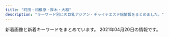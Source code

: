 ```yaml
---
title: "町田・相模原・厚木・大和"
description: "キーワード別にの巨乳アジアン・チャイナエステ嬢情報をまとめました。"
---
```


新着画像と新着キーワードをまとめています。
2021年04月20日の情報です。

<DmmAffiliateIns />
<KeywordTable
  shops={
    [
    {
        "station": "\u753a\u7530\u99c5\u5317\u53e3",
        "url": "http://www.yuri.esjoho.com/",
        "keywords": {
            "89": 2,
            "88": 2,
            "D": 4,
            "F": 2,
            "87": 4,
            "E": 2
        },
        "img_links": [
            "http://www.yuri.esjoho.com/images/gallery1.jpg",
            "http://www.yuri.esjoho.com/files/001-02.jpg",
            "http://www.yuri.esjoho.com/files/003-02.jpg",
            "http://www.yuri.esjoho.com/images/end1.png",
            "http://www.yuri.esjoho.com/images/s_news.jpg",
            "http://www.yuri.esjoho.com/files/004-02.jpg",
            "http://www.yuri.esjoho.com/files/002-03.jpg",
            "http://www.yuri.esjoho.com/files/004.jpg",
            "http://www.yuri.esjoho.com/images/top.jpg",
            "http://www.yuri.esjoho.com/images/1.jpg",
            "http://www.yuri.esjoho.com/files/001-03.jpg",
            "http://www.yuri.esjoho.com/files/004-03.jpg",
            "http://www.yuri.esjoho.com/files/001.jpg",
            "http://www.yuri.esjoho.com/files/002-02.jpg",
            "http://www.yuri.esjoho.com/images/s_pick.jpg",
            "http://www.yuri.esjoho.com/images/s_info.jpg",
            "http://www.yuri.esjoho.com/files/003.jpg",
            "http://www.yuri.esjoho.com/files/002.jpg",
            "http://www.yuri.esjoho.com/files/003-03.jpg",
            "http://www.yuri.esjoho.com/images/nbj3.jpg",
            "http://www.yuri.esjoho.com/images/s_staff.jpg",
            "http://www.yuri.esjoho.com/images/mobile.jpg"
        ],
        "name": "\u767e\u5408"
    },
    {
        "station": "\u5357\u6797\u9593\u99c5\u897f\u53e3",
        "keywords": {
            "92": 1,
            "E": 1,
            "90": 1,
            "C": 8,
            "85": 3,
            "87": 3,
            "86": 5,
            "88": 1,
            "D": 6,
            "89": 2,
            "F": 1,
            "80": 1
        },
        "name": "\u3075\u308c\u3042\u3044",
        "img_links": [
            "http://a-relax.info/images/index_10.jpg",
            "http://a-relax.info/girl/019.jpg",
            "http://a-relax.info/girl/024.jpg",
            "http://a-relax.info/images/info_19.jpg",
            "http://a-relax.info/images/index_28.jpg",
            "http://a-relax.info/images/index_07.jpg",
            "http://a-relax.info/images/index_11.jpg",
            "http://a-relax.info/images/index_22.jpg",
            "http://a-relax.info/girl/05.jpg",
            "http://a-relax.info/girl/02.jpg",
            "http://a-relax.info/images/r04.jpg",
            "http://a-relax.info/images/rec.jpg",
            "http://a-relax.info/girl/022.jpg",
            "http://a-relax.info/images/index_20.jpg",
            "http://a-relax.info/images/index_23.jpg",
            "http://a-relax.info/girl/016.jpg",
            "http://a-relax.info/girl/01.jpg",
            "http://a-relax.info/girl/011.jpg",
            "http://a-relax.info/images/02.jpg",
            "http://a-relax.info/images/index_25.jpg",
            "http://a-relax.info/images/sub_23.jpg",
            "http://a-relax.info/girl/00.jpg",
            "http://a-relax.info/images/staff_01.jpg",
            "http://a-relax.info/images/01.jpg",
            "http://a-relax.info/girl/03.jpg",
            "http://a-relax.info/images/index_35.jpg",
            "http://a-relax.info/images/r01.jpg",
            "http://a-relax.info/images/index_27.jpg",
            "http://a-relax.info/images/index_37.jpg",
            "http://a-relax.info/images/index_08.jpg",
            "http://a-relax.info/images/index_34.jpg",
            "http://a-relax.info/girl/013.jpg",
            "http://a-relax.info/images/r02.jpg",
            "http://a-relax.info/images/index_09.jpg",
            "http://a-relax.info/images/index_01.jpg",
            "http://a-relax.info/images/index_14.jpg",
            "http://a-relax.info/images/index_32.jpg",
            "http://a-relax.info/girl/025.jpg",
            "http://a-relax.info/images/index_13.jpg",
            "http://a-relax.info/images/index_31.jpg",
            "http://a-relax.info/girl/04.jpg",
            "http://a-relax.info/images/index_02.jpg",
            "http://a-relax.info/images/index_36.jpg",
            "http://a-relax.info/girl/026.jpg",
            "http://a-relax.info/images/info_01.jpg",
            "http://a-relax.info/images/rec_19.jpg",
            "http://a-relax.info/images/index_29.jpg",
            "http://a-relax.info/girl/018.jpg",
            "http://a-relax.info/images/index_12.jpg",
            "http://a-relax.info/images/index_17.jpg",
            "http://a-relax.info/images/index_03.jpg",
            "http://a-relax.info/images/index_15.jpg",
            "http://a-relax.info/girl/017.jpg",
            "http://a-relax.info/images/index_38.jpg",
            "http://a-relax.info/images/index_06.jpg",
            "http://a-relax.info/girl/021.jpg",
            "http://a-relax.info/images/index_04.jpg",
            "http://a-relax.info/images/index_40.jpg",
            "http://a-relax.info/images/r03.jpg",
            "http://a-relax.info/images/index_24.jpg",
            "http://a-relax.info/images/staff_19.jpg",
            "http://a-relax.info/girl/023.jpg",
            "http://a-relax.info/images/index_16.jpg",
            "http://a-relax.info/girl/014.jpg",
            "http://a-relax.info/images/index_18.jpg",
            "http://a-relax.info/images/r05.jpg"
        ],
        "url": "http://a-relax.info"
    },
    {
        "keywords": {
            "C": 41
        },
        "station": "\u3055\u304c\u307f\u91ce\u99c5\u5317\u53e3",
        "img_links": [
            "http://sln-esthe.com/scdl/staff/10581.jpg",
            "http://sln-esthe.com/scdl/staff/10171.jpg",
            "http://sln-esthe.com/scdl/staff/10501mb.jpg",
            "http://sln-esthe.com/scdl/staff/10161mb.jpg",
            "http://sln-esthe.com/scdl/staff/10131mb.jpg",
            "http://sln-esthe.com/scdl/staff/10451mb.jpg",
            "http://sln-esthe.com/scdl/staff/10161.jpg",
            "http://sln-esthe.com/scdl/staff/10551.jpg",
            "http://sln-esthe.com/scdl/staff/10211mb.jpg",
            "http://sln-esthe.com/scdl/staff/10121.jpg",
            "http://sln-esthe.com/scdl/staff/10481.jpg",
            "http://sln-esthe.com/scdl/staff/10131.jpg",
            "http://sln-esthe.com/scdl/staff/10072.jpg",
            "http://sln-esthe.com/scdl/staff/10031mb.jpg",
            "http://sln-esthe.com/scdl/staff/10441.jpg",
            "http://sln-esthe.com/scdl/staff/10414.jpg",
            "http://sln-esthe.com/scdl/staff/10371mb.jpg",
            "http://sln-esthe.com/scdl/staff/10341mb.jpg",
            "http://sln-esthe.com/scdl/staff/10681mb.jpg",
            "http://sln-esthe.com/scdl/staff/10491mb.jpg",
            "http://sln-esthe.com/scdl/staff/10381mb.jpg",
            "http://sln-esthe.com/scdl/staff/10621mb.jpg",
            "http://sln-esthe.com/scdl/staff/10343.jpg",
            "http://sln-esthe.com/scdl/staff/10711mb.jpg",
            "http://sln-esthe.com/scdl/staff/10041mb.jpg",
            "http://sln-esthe.com/scdl/staff/10112.jpg",
            "http://sln-esthe.com/scdl/staff/10413.jpg",
            "http://sln-esthe.com/scdl/staff/10651.jpg",
            "http://sln-esthe.com/scdl/staff/10711.jpg",
            "http://sln-esthe.com/scdl/staff/10521.jpg",
            "http://sln-esthe.com/scdl/staff/10431mb.jpg",
            "http://sln-esthe.com/pic/head.png",
            "http://sln-esthe.com/img/ttl_staff.png",
            "http://sln-esthe.com/scdl/staff/10691.jpg",
            "http://sln-esthe.com/scdl/staff/10671mb.jpg",
            "http://sln-esthe.com/scdl/staff/10451.jpg",
            "http://sln-esthe.com/scdl/staff/10271mb.jpg",
            "http://sln-esthe.com/scdl/staff/10141.jpg",
            "http://sln-esthe.com/scdl/staff/10321mb.jpg",
            "http://sln-esthe.com/scdl/staff/10541.jpg",
            "http://sln-esthe.com/scdl/staff/10361.jpg",
            "http://sln-esthe.com/img/ttl_rec.png",
            "http://sln-esthe.com/scdl/staff/10671.jpg",
            "http://sln-esthe.com/scdl/staff/10411.jpg",
            "http://sln-esthe.com/scdl/staff/10563.jpg",
            "http://sln-esthe.com/scdl/staff/10351mb.jpg",
            "http://sln-esthe.com/scdl/staff/10151.jpg",
            "http://sln-esthe.com/scdl/staff/10601mb.jpg",
            "http://sln-esthe.com/i/files/homeimg.jpg",
            "http://sln-esthe.com/scdl/staff/10351.jpg",
            "http://sln-esthe.com/scdl/staff/10061mb.jpg",
            "http://sln-esthe.com/scdl/staff/10421.jpg",
            "http://sln-esthe.com/scdl/staff/10241.jpg",
            "http://sln-esthe.com/scdl/staff/10111.jpg",
            "http://sln-esthe.com/scdl/staff/10431.jpg",
            "http://sln-esthe.com/scdl/staff/10561mb.jpg",
            "http://sln-esthe.com/scdl/staff/10032.jpg",
            "http://sln-esthe.com/img/ttl_faq.png",
            "http://sln-esthe.com/scdl/staff/10391mb.jpg",
            "http://sln-esthe.com/scdl/staff/10641mb.jpg",
            "http://sln-esthe.com/scdl/staff/10191.jpg",
            "http://sln-esthe.com/scdl/staff/10361mb.jpg",
            "http://sln-esthe.com/scdl/staff/10551mb.jpg",
            "http://sln-esthe.com/scdl/staff/10411mb.jpg",
            "http://sln-esthe.com/scdl/staff/10241mb.jpg",
            "http://sln-esthe.com/scdl/staff/10231mb.jpg",
            "http://sln-esthe.com/scdl/staff/10402.jpg",
            "http://sln-esthe.com/scdl/staff/10162.jpg",
            "http://sln-esthe.com/scdl/staff/10011.jpg",
            "http://sln-esthe.com/scdl/staff/10181.jpg",
            "http://sln-esthe.com/scdl/staff/10291mb.jpg",
            "http://sln-esthe.com/scdl/staff/10581mb.jpg",
            "http://sln-esthe.com/scdl/staff/10331.jpg",
            "http://sln-esthe.com/scdl/staff/10061.jpg",
            "http://sln-esthe.com/scdl/staff/10651mb.jpg",
            "http://sln-esthe.com/scdl/staff/10341.jpg",
            "http://sln-esthe.com/scdl/staff/10521mb.jpg",
            "http://sln-esthe.com/scdl/staff/10701mb.jpg",
            "http://sln-esthe.com/img/faq/q.png",
            "http://sln-esthe.com/scdl/staff/10571mb.jpg",
            "http://sln-esthe.com/scdl/staff/10401mb.jpg",
            "http://sln-esthe.com/scdl/staff/10571.jpg",
            "http://sln-esthe.com/scdl/staff/10272.jpg",
            "http://sln-esthe.com/scdl/staff/10391.jpg",
            "http://sln-esthe.com/scdl/staff/10471mb.jpg",
            "http://sln-esthe.com/scdl/staff/10171mb.jpg",
            "http://sln-esthe.com/scdl/staff/10102.jpg",
            "http://sln-esthe.com/scdl/staff/10564.jpg",
            "http://sln-esthe.com/scdl/staff/10101mb.jpg",
            "http://sln-esthe.com/scdl/staff/10641.jpg",
            "http://sln-esthe.com/scdl/staff/10231.jpg",
            "http://sln-esthe.com/scdl/staff/10261mb.jpg",
            "http://sln-esthe.com/scdl/staff/10441mb.jpg",
            "http://sln-esthe.com/scdl/staff/10611.jpg",
            "http://sln-esthe.com/scdl/staff/10481mb.jpg",
            "http://sln-esthe.com/scdl/staff/10701.jpg",
            "http://sln-esthe.com/scdl/staff/10121mb.jpg",
            "http://sln-esthe.com/scdl/staff/10022.jpg",
            "http://sln-esthe.com/scdl/staff/10301mb.jpg",
            "http://sln-esthe.com/scdl/staff/10401.jpg",
            "http://sln-esthe.com/scdl/staff/10621.jpg",
            "http://sln-esthe.com/scdl/staff/10562.jpg",
            "http://sln-esthe.com/scdl/staff/10211.jpg",
            "http://sln-esthe.com/scdl/staff/10281mb.jpg",
            "http://sln-esthe.com/img/faq/faq_st1.png",
            "http://sln-esthe.com/scdl/staff/10021mb.jpg",
            "http://sln-esthe.com/scdl/staff/10071mb.jpg",
            "http://sln-esthe.com/scdl/staff/10101.jpg",
            "http://sln-esthe.com/scdl/staff/10721mb.jpg",
            "http://sln-esthe.com/scdl/staff/10291.jpg",
            "http://sln-esthe.com/scdl/staff/10191mb.jpg",
            "http://sln-esthe.com/scdl/staff/10021.jpg",
            "http://sln-esthe.com/scdl/staff/10311.jpg",
            "http://sln-esthe.com/scdl/staff/10501.jpg",
            "http://sln-esthe.com/scdl/staff/10461.jpg",
            "http://sln-esthe.com/scdl/staff/10511mb.jpg",
            "http://sln-esthe.com/scdl/staff/10031.jpg",
            "http://sln-esthe.com/scdl/staff/10681.jpg",
            "http://sln-esthe.com/img/ttl_mobile.png",
            "http://sln-esthe.com/scdl/staff/10491.jpg",
            "http://sln-esthe.com/scdl/staff/10631mb.jpg",
            "http://sln-esthe.com/scdl/staff/10172.jpg",
            "http://sln-esthe.com/scdl/staff/10661.jpg",
            "http://sln-esthe.com/scdl/staff/10301.jpg",
            "http://sln-esthe.com/scdl/staff/10541mb.jpg",
            "http://sln-esthe.com/img/faq/a.png",
            "http://sln-esthe.com/scdl/staff/10281.jpg",
            "http://sln-esthe.com/scdl/staff/10182.jpg",
            "http://sln-esthe.com/scdl/staff/10371.jpg",
            "http://sln-esthe.com/scdl/staff/10721.jpg",
            "http://sln-esthe.com/scdl/staff/10221mb.jpg",
            "http://sln-esthe.com/scdl/staff/10192.jpg",
            "http://sln-esthe.com/scdl/staff/10221.jpg",
            "http://sln-esthe.com/scdl/staff/10601.jpg",
            "http://sln-esthe.com/scdl/staff/10321.jpg",
            "http://sln-esthe.com/scdl/staff/10412.jpg",
            "http://sln-esthe.com/scdl/staff/10421mb.jpg",
            "http://sln-esthe.com/scdl/staff/10261.jpg",
            "http://sln-esthe.com/scdl/staff/10691mb.jpg",
            "http://sln-esthe.com/scdl/staff/10611mb.jpg",
            "http://sln-esthe.com/scdl/staff/10311mb.jpg",
            "http://sln-esthe.com/scdl/staff/10531mb.jpg",
            "http://sln-esthe.com/scdl/staff/10041.jpg",
            "http://sln-esthe.com/scdl/staff/10461mb.jpg",
            "http://sln-esthe.com/scdl/staff/10141mb.jpg",
            "http://sln-esthe.com/scdl/staff/10122.jpg",
            "http://sln-esthe.com/scdl/staff/10342.jpg",
            "http://sln-esthe.com/scdl/staff/10531.jpg",
            "http://sln-esthe.com/scdl/staff/10661mb.jpg",
            "http://sln-esthe.com/scdl/staff/10511.jpg",
            "http://sln-esthe.com/scdl/staff/10151mb.jpg",
            "http://sln-esthe.com/scdl/staff/10181mb.jpg",
            "http://sln-esthe.com/scdl/staff/10471.jpg",
            "http://sln-esthe.com/scdl/staff/10111mb.jpg",
            "http://sln-esthe.com/scdl/staff/10271.jpg",
            "http://sln-esthe.com/scdl/staff/10381.jpg",
            "http://sln-esthe.com/scdl/staff/10331mb.jpg",
            "http://sln-esthe.com/scdl/staff/10071.jpg",
            "http://sln-esthe.com/scdl/staff/10011mb.jpg",
            "http://sln-esthe.com/scdl/staff/10132.jpg",
            "http://sln-esthe.com/img/faq/faq_st2.png",
            "http://sln-esthe.com/scdl/staff/10631.jpg",
            "http://sln-esthe.com/scdl/staff/10561.jpg"
        ],
        "name": "nana",
        "url": "http://sln-esthe.com/"
    },
    {
        "url": "http://aes-mens.com/",
        "name": "\u5c0f\u60aa\u9b54\u30bb\u30e9\u30d4\u30fc",
        "keywords": {
            "C": 7
        },
        "station": "\u76f8\u6a21\u5927\u91ce\u99c5\u6771\u53e3",
        "img_links": [
            "http://aes-mens.com/scdl/staff/10111.jpg",
            "http://aes-mens.com/pic/head.jpg",
            "http://aes-mens.com/img/paypay.png",
            "http://aes-mens.com/img/mainft.jpg",
            "http://aes-mens.com/pic/topimg1.jpg",
            "http://aes-mens.com/pic/topimg3.jpg",
            "http://aes-mens.com/img/conmsg.png",
            "http://aes-mens.com/img/foot.jpg",
            "http://aes-mens.com/img/ttl_staff.png",
            "http://aes-mens.com/scdl/staff/10101.jpg",
            "http://aes-mens.com/pic/topimg2.jpg",
            "http://aes-mens.com/img/ttl_concept.png",
            "http://aes-mens.com/scdl/staff/10121.jpg"
        ]
    },
    {
        "img_links": [
            "http://kiminoharu.xyz/images/s2.jpg",
            "http://kiminoharu.xyz/images/s3.jpg",
            "http://kiminoharu.xyz/images/g6.jpg",
            "http://kiminoharu.xyz/images/s1.jpg",
            "http://kiminoharu.xyz/images/s4.jpg",
            "http://kiminoharu.xyz/images/g2.jpg",
            "http://kiminoharu.xyz/images/g3.jpg",
            "http://kiminoharu.xyz/images/003.jpg",
            "http://kiminoharu.xyz/images/r2.jpg",
            "http://kiminoharu.xyz/images/g44.jpg",
            "http://kiminoharu.xyz/images/001.jpg",
            "http://kiminoharu.xyz/images/g4.jpg",
            "http://kiminoharu.xyz/images/g45.jpg",
            "http://kiminoharu.xyz/images/g22.jpg",
            "http://kiminoharu.xyz/images/r1.jpg",
            "http://kiminoharu.xyz/images/002.jpg",
            "http://kiminoharu.xyz/images/r4.jpg",
            "http://kiminoharu.xyz/images/g11.jpg",
            "http://kiminoharu.xyz/images/g5.jpg",
            "http://kiminoharu.xyz/images/g67.jpg",
            "http://kiminoharu.xyz/images/0.png",
            "http://kiminoharu.xyz/images/g33.jpg",
            "http://kiminoharu.xyz/images/g1.jpg",
            "http://kiminoharu.xyz/images/g0.jpg",
            "http://kiminoharu.xyz/images/g66.jpg",
            "http://kiminoharu.xyz/images/r3.jpg"
        ],
        "name": "\u541b\u306e\u6625",
        "url": "http://kiminoharu.xyz/",
        "keywords": {
            "\u4e73": 1,
            "D": 6
        },
        "station": "JR\u6a4b\u672c\u99c5\u5317\u53e3"
    },
    {
        "station": "\u76f8\u6a21\u5927\u91ce\u99c5\u5357\u53e3",
        "url": "https://mitsu.iest.info/",
        "keywords": {},
        "img_links": [],
        "name": "\u871c\u30fb\u307f\u3064"
    },
    {
        "name": "\u5922\u306e\u604b",
        "station": "\u5927\u548c\u99c5\u5317\u53e3",
        "keywords": {
            "D": 2,
            "86": 2
        },
        "url": "http://yumenokoi.xyz.mn/",
        "img_links": [
            "http://yumenokoi.xyz.mn/images/s_staff.jpg",
            "http://yumenokoi.xyz.mn/images/news1.jpg",
            "http://yumenokoi.xyz.mn/images/2.jpg",
            "http://yumenokoi.xyz.mn/images/s_link.jpg",
            "http://yumenokoi.xyz.mn/images/staff_bj3.jpg",
            "http://yumenokoi.xyz.mn/photos/sites/63/2020/08/2020082804381466.jpg",
            "http://yumenokoi.xyz.mn/photos/sites/63/2020/08/2020082804382098.jpg",
            "http://yumenokoi.xyz.mn/images/1.jpg",
            "http://yumenokoi.xyz.mn/images/info2.jpg",
            "http://yumenokoi.xyz.mn/images/top.jpg",
            "http://yumenokoi.xyz.mn/images/mobile.jpg"
        ]
    },
    {
        "station": "\u76f8\u6a21\u5927\u91ce\u99c5\u5317\u53e3",
        "keywords": {
            "87": 2,
            "D": 8,
            "E": 4,
            "C": 14,
            "86": 10
        },
        "img_links": [
            "http://www.iyashihonpo.iesjp.com/images/infoSlide01.jpg",
            "http://www.iyashihonpo.iesjp.com/files/005.jpg",
            "http://www.iyashihonpo.iesjp.com/files/007-02.jpg",
            "http://www.iyashihonpo.iesjp.com/files/006-03.jpg",
            "http://www.iyashihonpo.iesjp.com/files/007.jpg",
            "http://www.iyashihonpo.iesjp.com/files/004.jpg",
            "http://www.iyashihonpo.iesjp.com/files/005-02.jpg",
            "http://www.iyashihonpo.iesjp.com/files/007-03.jpg",
            "http://www.iyashihonpo.iesjp.com/files/001-02.jpg",
            "http://www.iyashihonpo.iesjp.com/images/attention.png",
            "http://www.iyashihonpo.iesjp.com/files/001.jpg",
            "http://www.iyashihonpo.iesjp.com/files/005-03.jpg",
            "http://www.iyashihonpo.iesjp.com/files/002-02.jpg",
            "http://www.iyashihonpo.iesjp.com/files/001-03.jpg",
            "http://www.iyashihonpo.iesjp.com/images/coverParts.png",
            "http://www.iyashihonpo.iesjp.com/files/004-02.jpg",
            "http://www.iyashihonpo.iesjp.com/images/backlistbtn.png",
            "http://www.iyashihonpo.iesjp.com/files/006-02.jpg",
            "http://www.iyashihonpo.iesjp.com/files/004-03.jpg",
            "http://www.iyashihonpo.iesjp.com/files/002-03.jpg",
            "http://www.iyashihonpo.iesjp.com/files/002.jpg",
            "http://www.iyashihonpo.iesjp.com/files/006.jpg"
        ],
        "name": "\u7652\u3057\u672c\u8217",
        "url": "http://www.iyashihonpo.iesjp.com/"
    },
    {
        "img_links": [
            "http://www.spun.work/images/int1.png",
            "http://www.spun.work/images/mobile.jpg",
            "http://www.spun.work/images/line.png",
            "http://www.spun.work/images/info.png",
            "http://www.spun.work/img/maki1.jpg",
            "http://www.spun.work/images/sys2.png",
            "http://www.spun.work/images/sys1.png",
            "http://www.spun.work/img/yuki1.jpg",
            "http://www.spun.work/images/tel.jpg",
            "http://www.spun.work/images/ta.jpg",
            "http://www.spun.work/images/7.jpg",
            "http://www.spun.work/images/2.jpg",
            "http://www.spun.work/img/koko1.jpg",
            "http://www.spun.work/images/head.jpg",
            "http://www.spun.work/images/news.png",
            "http://www.spun.work/images/int2.png",
            "http://www.spun.work/images/interior_t.jpg",
            "http://www.spun.work/img/raki1.jpg",
            "http://www.spun.work/images/4.jpg",
            "http://www.spun.work/images/6.jpg",
            "http://www.spun.work/images/1.jpg",
            "http://www.spun.work/images/staff_t.jpg",
            "http://www.spun.work/img/haruko1.jpg",
            "http://www.spun.work/images/5.jpg",
            "http://www.spun.work/img/mari1.jpg"
        ],
        "keywords": {},
        "station": "\u76f8\u6a21\u5927\u91ce\u99c5\u5357\u53e3",
        "url": "http://www.spun.work/",
        "name": "\u30b9\u30de\u30a4\u30eb"
    },
    {
        "img_links": [
            "http://momoka.est888.com/images/call.png",
            "http://momoka.est888.com/css/top01.jpg",
            "http://momoka.est888.com/css/staff/staff03.jpg",
            "http://momoka.est888.com/css/head.jpg",
            "http://momoka.est888.com/css/staff/staff04.jpg",
            "http://momoka.est888.com/css/foot.jpg",
            "http://momoka.est888.com/css/staff/staff01.jpg",
            "http://momoka.est888.com/css/staff/staff02.jpg"
        ],
        "keywords": {
            "D": 3,
            "85": 1,
            "C": 6,
            "89": 2,
            "92": 1,
            "E": 1
        },
        "name": "\u3082\u3082\u304b\u3061\u3083\u3093",
        "station": "\u672c\u539a\u6728\u99c5\u6771\u53e3",
        "url": "http://momoka.est888.com/"
    },
    {
        "keywords": {
            "87": 7,
            "D": 15,
            "86": 8,
            "C": 9
        },
        "url": "https://koi.reraku.work/",
        "station": "JR\u76f8\u6a21\u539f\u99c5\u5357\u53e3",
        "img_links": [
            "https://koi.reraku.work/images/ntop6.jpg",
            "https://koi.reraku.work/images/top.jpg",
            "https://koi.reraku.work/photos/sites/25/2020/09/2020090309224715.jpg",
            "https://koi.reraku.work/images/ntop1.jpg",
            "https://koi.reraku.work/images/s_staff1.jpg",
            "https://koi.reraku.work/images/ntop4.jpg",
            "https://koi.reraku.work/images/s_news.jpg",
            "https://koi.reraku.work/images/s_face.jpg",
            "https://koi.reraku.work/photos/sites/25/2020/09/2020090503504425.jpg",
            "https://koi.reraku.work/images/ntop3.jpg",
            "https://koi.reraku.work/photos/sites/25/2020/09/2020090309224550.jpg",
            "https://koi.reraku.work/images/end.jpg",
            "https://koi.reraku.work/images/s_staff.jpg",
            "https://koi.reraku.work/photos/sites/25/2020/09/202009030922489.jpg"
        ],
        "name": "\u604b"
    },
    {
        "url": "http://sh-firstclass.work/",
        "station": "\u5c0f\u7530\u6025\u76f8\u6a21\u539f\u99c5\u5317\u53e3",
        "name": "FIRST CLASS",
        "img_links": [
            "http://sh-firstclass.work/uploads/210326/1-210326134301944.jpg",
            "http://sh-firstclass.work/uploads/210326/1-21032613415C17.jpg",
            "http://sh-firstclass.work/uploads/210326/1-21032613404NO.jpg",
            "http://sh-firstclass.work/uploads/210326/1-210326134104H6.jpg",
            "http://sh-firstclass.work/templets/default/picture/therapis.png",
            "http://sh-firstclass.work/uploads/210326/1-210326134213528.jpg",
            "http://sh-firstclass.work/uploads/210326/1-210326134231563.jpg",
            "http://sh-firstclass.work/uploads/210326/1-2103261343092Q.jpg",
            "http://sh-firstclass.work/uploads/210326/1-210326133951633.jpg",
            "http://sh-firstclass.work/uploads/210326/1-210326134000921.jpg",
            "http://sh-firstclass.work/templets/default/picture/home.png",
            "http://sh-firstclass.work/uploads/210326/1-210326134121J8.jpg",
            "http://sh-firstclass.work/uploads/210326/1-2103261342231O.jpg",
            "http://sh-firstclass.work/uploads/210326/1-21032613400NV.jpg",
            "http://sh-firstclass.work/uploads/210326/1-210326134040231.jpg",
            "http://sh-firstclass.work/uploads/210326/1-2103261343161B.jpg",
            "http://sh-firstclass.work/uploads/210326/1-21032613413cB.jpg",
            "http://sh-firstclass.work/uploads/210326/1-210326134113Z6.jpg",
            "http://sh-firstclass.work/uploads/210326/1-210326134033351.jpg",
            "http://sh-firstclass.work/uploads/210326/1-21032613414Q62.jpg"
        ],
        "keywords": {
            "\u304a\u3063\u3071\u3044": 2,
            "\u4e73": 2
        }
    },
    {
        "name": "\u82b1\u9b41\uff5e\u304a\u3044\u3089\u3093\uff5e",
        "station": "JR\u76f8\u6a21\u539f\u99c5\u5357\u53e3",
        "keywords": {
            "86": 8,
            "87": 48,
            "91": 8,
            "F": 8,
            "D": 56
        },
        "img_links": [
            "http://www.kango.esjp.site/photo_news/upimg/35280601cc9cb87675_1.jpg",
            "http://www.kango.esjp.site/images/slider-img002.jpg",
            "http://www.kango.esjp.site/files/005.jpg",
            "http://www.kango.esjp.site/photo_news/upimg/35280601cc9cb87675_0.jpg",
            "http://www.kango.esjp.site/files/008.jpg",
            "http://www.kango.esjp.site/files/011.jpg",
            "http://www.kango.esjp.site/images/m1.jpg",
            "http://www.kango.esjp.site/images/m4.jpg",
            "http://www.kango.esjp.site/images/m2.jpg",
            "http://www.kango.esjp.site/files/007.jpg",
            "http://www.kango.esjp.site/photo_news/upimg/823325fc86c10c020c_0.jpg",
            "http://www.kango.esjp.site/images/m3.jpg",
            "http://www.kango.esjp.site/photo_news/upimg/132605fdafb9c74d66_1.jpg",
            "http://www.kango.esjp.site/files/001.jpg",
            "http://www.kango.esjp.site/photo_news/upimg/777656073e2e7aa1d3_1.jpg",
            "http://www.kango.esjp.site/files/010.jpg",
            "http://www.kango.esjp.site/photo_news/upimg/471305ff8085124538_1.jpg",
            "http://www.kango.esjp.site/images/s_top_therapist.png",
            "http://www.kango.esjp.site/images/s_pickup.png",
            "http://www.kango.esjp.site/images/s_news.png",
            "http://www.kango.esjp.site/images/s_message.png",
            "http://www.kango.esjp.site/photo_news/upimg/777656073e2e7aa1d3_0.jpg",
            "http://www.kango.esjp.site/images/slider-img001.jpg",
            "http://www.kango.esjp.site/files/009.jpg",
            "http://www.kango.esjp.site/files/006.jpg",
            "http://www.kango.esjp.site/photo_news/upimg/769706042112a497f7_0.jpg",
            "http://www.kango.esjp.site/photo_news/upimg/769706042112a497f7_1.jpg",
            "http://www.kango.esjp.site/photo_news/upimg/17682600e4bcd51ffa_0.jpg",
            "http://www.kango.esjp.site/photo_news/upimg/17682600e4bcd51ffa_1.jpg",
            "http://www.kango.esjp.site/photo_news/upimg/77484602b44c479ef3_1.jpg",
            "http://www.kango.esjp.site/photo_news/upimg/471305ff8085124538_0.jpg",
            "http://www.kango.esjp.site/images/m6.jpg",
            "http://www.kango.esjp.site/photo_news/upimg/823325fc86c10c020c_1.jpg",
            "http://www.kango.esjp.site/photo_news/upimg/39554605bf529a8f24_0.jpg",
            "http://www.kango.esjp.site/photo_news/upimg/17584604afb82a3719_0.jpg",
            "http://www.kango.esjp.site/photo_news/upimg/39554605bf529a8f24_1.jpg",
            "http://www.kango.esjp.site/photo_news/upimg/77484602b44c479ef3_0.jpg",
            "http://www.kango.esjp.site/photo_news/upimg/132605fdafb9c74d66_0.jpg",
            "http://www.kango.esjp.site/photo_news/upimg/17584604afb82a3719_1.jpg"
        ],
        "url": "http://www.kango.esjp.site/"
    },
    {
        "keywords": {
            "\u30bb\u30af\u30b7\u30fc": 17,
            "C": 16
        },
        "name": "Rose \uff5e\u30ed\u30fc\u30ba\uff5e",
        "img_links": [
            "https://relax-yuran.xyz/images/st/mei.jpg",
            "https://relax-yuran.xyz/images/s_staff.png",
            "https://relax-yuran.xyz/images/st/shizuka.jpg",
            "https://relax-yuran.xyz/images/st/mimi.jpg",
            "https://relax-yuran.xyz/images/girl-z1.jpg",
            "https://relax-yuran.xyz/images/st/kiki.jpg",
            "https://relax-yuran.xyz/images/st/kiki2.jpg",
            "https://relax-yuran.xyz/images/room1.jpg",
            "https://relax-yuran.xyz/images/top.png",
            "https://relax-yuran.xyz/images/pick.jpg",
            "https://relax-yuran.xyz/images/st/momo.jpg",
            "https://relax-yuran.xyz/images/movie.jpg",
            "https://relax-yuran.xyz/images/girl-z2.jpg",
            "http://6navi.info/link/esthelove88-31.jpg",
            "https://relax-yuran.xyz/images/room2.jpg",
            "http://6navi.info/link/walker88.jpg",
            "https://relax-yuran.xyz/images/st/yuyu.jpg",
            "https://relax-yuran.xyz/images/st/st_.jpg",
            "https://relax-yuran.xyz/images/mobile.jpg",
            "https://relax-yuran.xyz/images/room3.jpg",
            "https://relax-yuran.xyz/images/st/sakura.jpg",
            "http://menlog.net/link/menlog8831.jpg",
            "https://relax-yuran.xyz/images/st/momo2.jpg",
            "https://relax-yuran.xyz/images/s_link.png",
            "https://relax-yuran.xyz/images/nbj2.png"
        ],
        "url": "https://relax-yuran.xyz/",
        "station": "\u5357\u6797\u9593\u99c5\u897f\u53e3"
    },
    {
        "img_links": [
            "http://momimomi.me-es.com/images/index_06.jpg",
            "http://momimomi.me-es.com/images/index_04.jpg",
            "http://momimomi.me-es.com/images/index_07.jpg",
            "http://momimomi.me-es.com/images/sub_14.jpg",
            "http://momimomi.me-es.com/images/index_05.jpg",
            "http://momimomi.me-es.com/images/index_19.jpg",
            "http://momimomi.me-es.com/images/sub_10.jpg",
            "http://momimomi.me-es.com/images/index_17.jpg",
            "http://momimomi.me-es.com/images/rec_11.jpg",
            "http://momimomi.me-es.com/images/index_08.jpg",
            "http://momimomi.me-es.com/images/index_02.jpg",
            "http://momimomi.me-es.com/images/02.jpg",
            "http://momimomi.me-es.com/images/index_12.jpg",
            "http://momimomi.me-es.com/girl/01.jpg",
            "http://momimomi.me-es.com/images/index_10.jpg",
            "http://momimomi.me-es.com/images/info_11.jpg",
            "http://momimomi.me-es.com/girl/03.jpg",
            "http://momimomi.me-es.com/images/index_09.jpg",
            "http://momimomi.me-es.com/girl/02.jpg",
            "http://momimomi.me-es.com/images/index_01.jpg",
            "http://momimomi.me-es.com/girl/04.jpg",
            "http://momimomi.me-es.com/images/info.jpg",
            "http://momimomi.me-es.com/images/rec.jpg",
            "http://momimomi.me-es.com/images/03.jpg",
            "http://momimomi.me-es.com/images/index_18.jpg",
            "http://momimomi.me-es.com/images/index_03.jpg",
            "http://momimomi.me-es.com/images/index_22.jpg",
            "http://momimomi.me-es.com/images/01.jpg",
            "http://momimomi.me-es.com/girl/00.jpg",
            "http://momimomi.me-es.com/images/staff_11.jpg",
            "http://momimomi.me-es.com/images/index_15.jpg"
        ],
        "keywords": {},
        "url": "http://momimomi.me-es.com/",
        "name": "\u3082\u307f\u3082\u307f",
        "station": "\u685c\u30f6\u4e18\u99c5\u6771\u53e3"
    },
    {
        "name": "\u7e01",
        "station": "\u753a\u7530\u99c5\u6771\u53e3",
        "keywords": {
            "E": 7,
            "C": 14,
            "D": 14
        },
        "img_links": [
            "http://www.m-en.work/img/tit2.png",
            "http://www.m-en.work/img/tit1.png",
            "http://www.m-en.work/img/slide2-4.jpg",
            "http://www.m-en.work/img/tit6.png",
            "http://www.m-en.work/img/m6.png",
            "http://www.m-en.work/staff/risa1.jpg",
            "http://www.m-en.work/img/m3.png",
            "http://www.m-en.work/img/tit4.png",
            "http://www.m-en.work/img/open.png",
            "http://www.m-en.work/img/m1.png",
            "http://www.m-en.work/img/phone.png",
            "http://www.m-en.work/img/slide2-2.jpg",
            "http://www.m-en.work/staff/yuna1.jpg",
            "http://www.m-en.work/img/cp-ttl.png",
            "http://www.m-en.work/img/cp-desc1.png",
            "http://www.m-en.work/img/m2.png",
            "http://www.m-en.work/img/h1.png",
            "http://www.m-en.work/img/tit3.png",
            "http://www.m-en.work/img/m4.png",
            "http://www.m-en.work/img/cp-desc1sp.png",
            "http://www.m-en.work/staff/yuki1.jpg",
            "http://www.m-en.work/staff/kaori1.jpg",
            "http://www.m-en.work/img/slide2-1.jpg",
            "http://www.m-en.work/img/slide2-3.jpg",
            "http://www.m-en.work/staff/miho1.jpg",
            "http://www.m-en.work/img/info.png",
            "http://www.m-en.work/img/up.png",
            "http://www.m-en.work/img/m5.png",
            "http://www.m-en.work/img/tit5.png",
            "http://www.m-en.work/img/tel2.png"
        ],
        "url": "http://www.m-en.work/"
    },
    {
        "keywords": {
            "88": 3,
            "89": 1,
            "D": 12,
            "86": 9,
            "G": 1
        },
        "name": "AGEHA \uff5e\u30a2\u30b2\u30cf\uff5e",
        "url": "http://shegege.site/",
        "img_links": [
            "http://shegege.site/uploads/201218/1-20121Q25123912.jpg",
            "http://shegege.site/uploads/201224/1-20122412301I25.jpg",
            "http://shegege.site/uploads/210305/1-2103051I911305.jpg",
            "http://shegege.site/uploads/210114/1-210114150150196.jpg",
            "http://shegege.site/uploads/200325/1-200325131632G7.jpg",
            "http://shegege.site/uploads/190909/1-1ZZ9151421512.jpg",
            "http://shegege.site/uploads/210329/1-21032ZT9543a.jpg",
            "http://shegege.site/img/nav-005.png",
            "http://shegege.site/img/nav-004.png",
            "http://shegege.site/uploads/200520/1-2005200S91a39.jpg",
            "http://shegege.site/uploads/201128/1-20112Q01145319.jpg",
            "http://shegege.site/uploads/191107/1-19110G5523cb.jpg",
            "http://shegege.site/img/nav-006.png",
            "http://shegege.site/uploads/200619/1-200619150304G2.jpg",
            "http://shegege.site/uploads/200602/1-20060211364K04.jpg",
            "http://shegege.site/img/nav-002.png",
            "http://shegege.site/uploads/allimg/200711/1-200G1103624.jpg",
            "http://shegege.site/img/tel.png",
            "http://shegege.site/img/nav-001.png",
            "http://shegege.site/uploads/200711/1-200G11036344J.jpg",
            "http://shegege.site/img/nav-003.png"
        ],
        "station": "\u672c\u539a\u6728\u99c5\u5317\u53e3"
    },
    {
        "keywords": {
            "92": 1,
            "84": 1,
            "90": 3,
            "82": 1,
            "\u30bb\u30af\u30b7\u30fc": 132,
            "D": 1,
            "91": 1,
            "88": 2
        },
        "url": "http://sagamiono.net/",
        "img_links": [
            "http://sagamiono.net/staffPhoto/b20210114023233.jpg",
            "http://sagamiono.net/images/gallery/03.jpg",
            "http://sagamiono.net/images/slider/04.jpg",
            "http://sagamiono.net/staffPhoto/b20210114023130.jpg",
            "http://sagamiono.net/staffPhoto/b20210114023151.jpg",
            "http://sagamiono.net/images/returnBtn.png",
            "http://sagamiono.net/staffPhoto/s20210114023057.jpg",
            "http://sagamiono.net/staffPhoto/s20210114023233.jpg",
            "http://sagamiono.net/uploadfiles/images/052.jpg",
            "http://sagamiono.net/staffPhoto/b20210114023244.jpg",
            "http://sagamiono.net/images/gallery/04.jpg",
            "http://sagamiono.net/staffPhoto/b20210114023057.jpg",
            "http://sagamiono.net/images/gallery/02.jpg",
            "http://sagamiono.net/staffPhoto/b20210318163535.jpg",
            "http://sagamiono.net/images/slider/03.jpg",
            "http://sagamiono.net/staffPhoto/s20210114023244.jpg",
            "http://sagamiono.net/staffPhoto/b20210114023117.jpg",
            "http://sagamiono.net/images/gallery/01.jpg",
            "http://sagamiono.net/staffPhoto/s20210114023130.jpg",
            "http://sagamiono.net/staffPhoto/b20210114023255.jpg",
            "http://sagamiono.net/staffPhoto/s20210114023255.jpg",
            "http://sagamiono.net/images/slider/01.jpg",
            "http://sagamiono.net/staffPhoto/s20210114023151.jpg",
            "http://sagamiono.net/staffPhoto/s20210114023117.jpg",
            "http://sagamiono.net/staffPhoto/s20210318163535.jpg",
            "http://sagamiono.net/staffPhoto/b20210114023211.jpg",
            "http://sagamiono.net/staffPhoto/s20210114023211.jpg",
            "http://sagamiono.net/images/mobile.jpg",
            "http://sagamiono.net/uploadfiles/images/08.jpg",
            "http://sagamiono.net/uploadfiles/Image/campaignSagamionoNetHaru.jpg",
            "http://sagamiono.net/images/showFrame.png",
            "http://sagamiono.net/images/slider/02.jpg"
        ],
        "name": "\u30b3\u30b9\u30e2\u30b9",
        "station": "\u76f8\u6a21\u5927\u91ce\u99c5\u5317\u53e3"
    },
    {
        "url": "http://www.crossi.xyz/",
        "keywords": {},
        "img_links": [
            "http://www.crossi.xyz/uploads/201102/1-201102150K9453.jpg",
            "http://www.crossi.xyz/uploads/201228/1-20122Q4191LP.jpg",
            "http://www.crossi.xyz/uploads/190920/1-1Z920134ZW29.jpg",
            "http://www.crossi.xyz/uploads/191016/1-191016134K2213.jpg",
            "http://www.crossi.xyz/uploads/201228/1-20122Q41943338.jpg",
            "http://www.crossi.xyz/uploads/200907/1-200ZG41K4546.jpg",
            "http://www.crossi.xyz/uploads/190925/1-1Z925145924H3.jpg",
            "http://www.crossi.xyz/uploads/200706/1-200F613453VR.jpg",
            "http://www.crossi.xyz/uploads/201127/1-20112G53930U0.jpg",
            "http://www.crossi.xyz/templets/default/picture/int1.png",
            "http://www.crossi.xyz/templets/default/picture/news.jpg",
            "http://www.crossi.xyz/uploads/201202/1-201202124933147.jpg",
            "http://www.crossi.xyz/uploads/200529/1-2005291A551629.jpg",
            "http://www.crossi.xyz/uploads/210325/1-210325125H1R5.jpg",
            "http://www.crossi.xyz/uploads/200403/1-200403124533327.jpg",
            "http://www.crossi.xyz/uploads/191122/1-191122162430591.jpg",
            "http://www.crossi.xyz/uploads/allimg/180731/1-1PI1145244194.jpg",
            "http://www.crossi.xyz/templets/default/picture/rec1.png",
            "http://www.crossi.xyz/templets/default/picture/tt.jpg",
            "http://www.crossi.xyz/uploads/201202/1-201202124950B1.jpg",
            "http://www.crossi.xyz/uploads/210325/1-210325125I5218.jpg",
            "http://www.crossi.xyz/uploads/allimg/180801/1-1PP1091925J2.jpg",
            "http://www.crossi.xyz/uploads/200907/1-200ZG41P4318.jpg",
            "http://www.crossi.xyz/uploads/201127/1-20112G53913193.jpg",
            "http://www.crossi.xyz/uploads/180905/1-1PZ515095RN.jpg",
            "http://www.crossi.xyz/uploads/180906/1-1PZ60934021N.jpg",
            "http://www.crossi.xyz/templets/default/picture/staff_t.jpg",
            "http://www.crossi.xyz/uploads/201102/1-201102150J3926.jpg",
            "http://www.crossi.xyz/uploads/200706/1-200F6134600642.jpg",
            "http://www.crossi.xyz/uploads/200403/1-200403124524956.jpg",
            "http://www.crossi.xyz/uploads/200529/1-2005291A543193.jpg",
            "http://www.crossi.xyz/uploads/190925/1-1Z9251500315P.jpg",
            "http://www.crossi.xyz/uploads/191217/1-19121F95615334.jpg",
            "http://www.crossi.xyz/uploads/190920/1-1Z920134SY60.jpg",
            "http://www.crossi.xyz/uploads/191106/1-191106100051532.jpg",
            "http://www.crossi.xyz/uploads/210111/1-2101111429551G.jpg",
            "http://www.crossi.xyz/uploads/191217/1-19121F95I5240.jpg",
            "http://www.crossi.xyz/uploads/190920/1-1Z920134U1939.jpg",
            "http://www.crossi.xyz/templets/default/picture/interior_t.jpg",
            "http://www.crossi.xyz/uploads/210111/1-210111143025433.jpg",
            "http://www.crossi.xyz/uploads/200612/1-200612160U52W.jpg",
            "http://www.crossi.xyz/uploads/200612/1-200612160S0B8.jpg"
        ],
        "station": "\u672c\u539a\u6728\u99c5\u6771\u53e3",
        "name": "\u30d4\u30e5\u30a2\u30cf\u30fc\u30c8"
    },
    {
        "keywords": {
            "88": 2,
            "D": 12,
            "87": 10
        },
        "url": "http://www.kangobijin.esturl.com/",
        "name": "\u770b\u8b77\u7f8e\u4eba",
        "img_links": [
            "http://www.kangobijin.esturl.com/files/004.jpg",
            "http://www.kangobijin.esturl.com/images/m-yejiao.jpg",
            "http://www.kangobijin.esturl.com/images/m-left.jpg",
            "http://www.kangobijin.esturl.com/files/001.jpg",
            "http://www.kangobijin.esturl.com/images/m-top-right01.jpg",
            "http://www.kangobijin.esturl.com/images/m-top-right03.jpg",
            "http://www.kangobijin.esturl.com/images/top-left01.jpg",
            "http://www.kangobijin.esturl.com/photo_news/upimg/92816607e656024bde_0.jpg",
            "http://www.kangobijin.esturl.com/files/006.jpg",
            "http://www.kangobijin.esturl.com/images/m-top-right02.jpg",
            "http://www.kangobijin.esturl.com/images/m-head.jpg",
            "http://www.kangobijin.esturl.com/files/005.jpg",
            "http://www.kangobijin.esturl.com/images/m-top03.jpg",
            "http://www.kangobijin.esturl.com/files/002.jpg",
            "http://www.kangobijin.esturl.com/images/m-top02.jpg",
            "http://www.kangobijin.esturl.com/files/003.jpg",
            "http://www.kangobijin.esturl.com/photo_news/upimg/92816607e656024bde_1.jpg",
            "http://www.kangobijin.esturl.com/images/call.png",
            "http://www.kangobijin.esturl.com/images/m-top-right04.jpg",
            "http://www.kangobijin.esturl.com/images/m-right.jpg"
        ],
        "station": "\u4e2d\u592e\u6797\u9593\u99c5\u5317\u53e3"
    },
    {
        "station": "\u5927\u548c\u99c5\u5317\u53e3",
        "img_links": [
            "http://es-flower.work/images/1.jpg",
            "http://es-flower.work/images/mobile.jpg",
            "http://es-flower.work/images/tg.jpg",
            "http://es-flower.work/img/yumi1.jpg",
            "http://es-flower.work/images/news.jpg",
            "http://es-flower.work/images/staff_t.jpg",
            "http://es-flower.work/images/int1.png",
            "http://es-flower.work/staff/yuki.jpg",
            "http://es-flower.work/images/b3.jpg",
            "http://es-flower.work/images/sys2.png",
            "http://es-flower.work/images/int2.png",
            "http://es-flower.work/img/yuri1.jpg",
            "http://es-flower.work/staff/yumi.jpg",
            "http://es-flower.work/images/sys1.png",
            "http://es-flower.work/images/interior_t.jpg",
            "http://es-flower.work/images/tel.jpg",
            "http://es-flower.work/images/3.jpg",
            "http://es-flower.work/images/2.jpg",
            "http://es-flower.work/images/rec1.png",
            "http://es-flower.work/img/yuki1.jpg",
            "http://es-flower.work/images/b2.jpg",
            "http://es-flower.work/images/head.jpg",
            "http://es-flower.work/staff/yuri.jpg",
            "http://es-flower.work/images/rec2.jpg"
        ],
        "keywords": {},
        "name": "\u8594\u8587\u5712",
        "url": "http://es-flower.work/"
    },
    {
        "name": "Refresh \uff5e\u30ea\u30d5\u30ec\u30c3\u30b7\u30e5\uff5e",
        "keywords": {},
        "url": "http://refresh.esnavi.work/",
        "img_links": [
            "http://refresh.esnavi.work/news.jpg",
            "http://refresh.esnavi.work/3.jpg",
            "http://refresh.esnavi.work/momoka.jpg",
            "http://refresh.esnavi.work/acc1.jpg",
            "http://refresh.esnavi.work/int1.png",
            "http://refresh.esnavi.work/tg.jpg",
            "http://refresh.esnavi.work/rec2.png",
            "http://refresh.esnavi.work/head.jpg",
            "http://refresh.esnavi.work/rec1.png",
            "http://refresh.esnavi.work/yuki.jpg",
            "http://refresh.esnavi.work/6.jpg",
            "http://refresh.esnavi.work/up.jpg",
            "http://refresh.esnavi.work/ayako.jpg",
            "http://refresh.esnavi.work/acc2.jpg",
            "http://refresh.esnavi.work/acc3.jpg",
            "http://refresh.esnavi.work/koko.jpg",
            "http://refresh.esnavi.work/interior_t.jpg",
            "http://refresh.esnavi.work/4.jpg",
            "http://refresh.esnavi.work/misaki.jpg",
            "http://refresh.esnavi.work/1.jpg",
            "http://refresh.esnavi.work/staff_t.jpg"
        ],
        "station": "\u76f8\u6a21\u5927\u91ce\u99c5\u5357\u53e3"
    },
    {
        "url": "http://koukoku.xyz/miss/",
        "station": "\u672c\u539a\u6728\u99c5\u5357\u53e3",
        "name": "Miss Spa",
        "img_links": [
            "http://koukoku.xyz/miss/css/nav/nav-006.png",
            "http://koukoku.xyz/miss/css/nav/nav-001.png",
            "http://koukoku.xyz/miss/css/staff/staff01-a.jpg",
            "http://koukoku.xyz/miss/css/nav/nav-003.png",
            "http://koukoku.xyz/miss/css/staff/staff02-a.jpg",
            "http://koukoku.xyz/miss/css/nav/nav-005.png",
            "http://koukoku.xyz/miss/css/nav/nav-002.png",
            "http://koukoku.xyz/miss/css/tel.png",
            "http://koukoku.xyz/miss/css/staff/staff03-a.jpg",
            "http://koukoku.xyz/miss/css/nav/nav-004.png",
            "http://koukoku.xyz/miss/css/top01.jpg"
        ],
        "keywords": {
            "89": 2,
            "C": 1,
            "E": 1,
            "87": 1,
            "D": 1
        }
    },
    {
        "station": "\u5357\u6797\u9593\u99c5\u897f\u53e3",
        "url": "http://esthe-relax.info/",
        "keywords": {},
        "name": "\u3072\u307e\u308f\u308a",
        "img_links": [
            "http://esthe-relax.info/img/qr.png",
            "http://esthe-relax.info/img/room/photo02.jpg",
            "http://esthe-relax.info/girl/4_1.jpg",
            "http://esthe-relax.info/girl/4.jpg",
            "http://esthe-relax.info/img/staff_headimg.jpg",
            "http://esthe-relax.info/girl/3.jpg",
            "http://esthe-relax.info/girl/2.jpg",
            "http://esthe-relax.info/img/room/photo03.jpg",
            "http://esthe-relax.info/img/link_headimg.jpg",
            "http://esthe-relax.info/img/head_img01.jpg",
            "http://esthe-relax.info/girl/1.jpg",
            "http://esthe-relax.info/img/faq_headimg.jpg",
            "http://esthe-relax.info/img/tel.png",
            "http://esthe-relax.info/topics/img/27-1.jpg",
            "http://esthe-relax.info/img/footer_tel.png",
            "http://esthe-relax.info/img/room/photo01.jpg",
            "http://esthe-relax.info/img/room/photo04.jpg",
            "http://esthe-relax.info/topics/img/28-1.jpg",
            "http://esthe-relax.info/img/rec_headimg.jpg"
        ]
    },
    {
        "url": "http://ichijiku.work/",
        "img_links": [
            "http://ichijiku.work/static/picture/sp-tel.png",
            "http://ichijiku.work/static/picture/nav04.png",
            "http://ichijiku.work/uploads/210315/1-2103150UI2D9.jpg",
            "http://ichijiku.work/uploads/200904/1-200Z410325X00.jpg",
            "http://ichijiku.work/static/picture/m-top03.png",
            "http://ichijiku.work/static/picture/nav05.png",
            "http://ichijiku.work/uploads/200912/1-200912102620419.jpg",
            "http://ichijiku.work/static/picture/nav03.png",
            "http://ichijiku.work/uploads/201218/1-20121Q30630462.jpg",
            "http://ichijiku.work/static/picture/m-top02.png",
            "http://ichijiku.work/uploads/210315/1-2103150UG0114.jpg",
            "http://ichijiku.work/static/picture/nav02.png",
            "http://ichijiku.work/static/picture/sp-qizu.png",
            "http://ichijiku.work/uploads/200904/1-200Z4103035194.jpg",
            "http://ichijiku.work/static/picture/m-top04.png",
            "http://ichijiku.work/static/picture/nav01.png",
            "http://ichijiku.work/static/picture/m-head03.png",
            "http://ichijiku.work/static/picture/nav06.png",
            "http://ichijiku.work/uploads/210303/1-21030312445U46.jpg"
        ],
        "name": "\u30ec\u30e2\u30f3",
        "keywords": {
            "E": 1,
            "D": 3,
            "88": 1,
            "87": 1,
            "85": 3,
            "H": 1,
            "C": 1,
            "86": 2
        },
        "station": "\u672c\u539a\u6728\u99c5\u5317\u53e3"
    },
    {
        "name": "Smile -\u30b9\u30de\u30a4\u30eb-",
        "keywords": {
            "C": 4,
            "87": 16,
            "D": 20,
            "86": 8,
            "\u80f8": 1
        },
        "station": "\u672c\u539a\u6728\u99c5\u5317\u53e3",
        "img_links": [
            "http://www.smile.esturl.com/files/009.jpg",
            "http://www.smile.esturl.com/images/icon_top.png",
            "http://www.smile.esturl.com/images/index_sm.png",
            "http://www.smile.esturl.com/files/005-02.jpg",
            "http://www.smile.esturl.com/files/008.jpg",
            "http://www.smile.esturl.com/images/btn2.png",
            "http://www.smile.esturl.com/images/icon_tel.png",
            "http://www.smile.esturl.com/files/009-02.jpg",
            "http://www.smile.esturl.com/files/002.jpg",
            "http://www.smile.esturl.com/images/icon_staff.png",
            "http://www.smile.esturl.com/files/008-02.jpg",
            "http://www.smile.esturl.com/files/001-02.jpg",
            "http://www.smile.esturl.com/files/005.jpg",
            "http://www.smile.esturl.com/files/001.jpg",
            "http://www.smile.esturl.com/images/mainImg_sub.jpg",
            "http://www.smile.esturl.com/files/010-02.jpg",
            "http://www.smile.esturl.com/files/002-02.jpg",
            "http://www.smile.esturl.com/files/010.jpg",
            "http://www.smile.esturl.com/images/icon_info.png"
        ],
        "url": "http://www.smile.esturl.com/"
    },
    {
        "name": "\u767d\u306e\u604b\u4eba",
        "station": "\u4e2d\u592e\u6797\u9593\u99c5\u5317\u53e3",
        "keywords": {
            "E": 3,
            "D": 3,
            "86": 6
        },
        "url": "http://massage-relax.info/",
        "img_links": [
            "http://massage-relax.info/images/top001.png",
            "http://massage-relax.info/images/nav-002.png",
            "http://massage-relax.info/images/nav-001.png",
            "http://massage-relax.info/images/cg03.jpg",
            "http://massage-relax.info/images/cg01.jpg",
            "http://massage-relax.info/images/nav-003.png",
            "http://massage-relax.info/images/cg08.jpg",
            "http://massage-relax.info/images/cg02.jpg",
            "http://massage-relax.info/images/nav-004.png",
            "http://massage-relax.info/images/tel.png",
            "http://massage-relax.info/images/cg04.jpg",
            "http://massage-relax.info/images/cg06.jpg",
            "http://massage-relax.info/images/nav-006.png",
            "http://massage-relax.info/images/nav-005.png",
            "http://massage-relax.info/images/no.png"
        ]
    },
    {
        "img_links": [
            "http://ciswand.xyz/uploads/210325/1-210325150PK93.jpg",
            "http://ciswand.xyz/static/picture/s3.jpg",
            "http://ciswand.xyz/static/picture/mobile.jpg",
            "http://ciswand.xyz/static/picture/room3.jpg",
            "http://ciswand.xyz/static/picture/s_staff.png",
            "http://ciswand.xyz/uploads/210406/1-2104060U953102.jpg",
            "http://ciswand.xyz/uploads/210325/1-210325150H25W.jpg",
            "http://ciswand.xyz/uploads/210420/1-21042015244CI.jpg",
            "http://ciswand.xyz/static/picture/top.png",
            "http://ciswand.xyz/static/picture/news.png",
            "http://ciswand.xyz/static/picture/room1.jpg",
            "http://ciswand.xyz/static/picture/room2.jpg",
            "http://ciswand.xyz/static/picture/room4.jpg",
            "http://ciswand.xyz/static/picture/s1.jpg",
            "http://ciswand.xyz/uploads/210325/1-210325150T5951.jpg"
        ],
        "name": "\u9999\u871c\u6e7e",
        "keywords": {},
        "station": "\u4e2d\u592e\u6797\u9593\u99c5\u5317\u53e3",
        "url": "http://ciswand.xyz/"
    },
    {
        "name": "\u9e97",
        "url": "http://e-rei.info/",
        "station": "\u5927\u548c\u99c5\u5317\u53e3",
        "img_links": [
            "http://e-rei.info/images/s_mobile4.jpg",
            "http://e-rei.info/images/01.jpg",
            "http://e-rei.info/images/s_mobile3.jpg",
            "http://e-rei.info/images/s_service.png",
            "http://e-rei.info/images/top2.jpg",
            "http://eskk.e-rei.info/uploads/2020/06/001-3.jpg",
            "http://e-rei.info/images/03.jpg",
            "http://e-rei.info/images/mobile.png",
            "http://eskk.e-rei.info/uploads/2021/01/mi-1.jpg",
            "http://eskk.e-rei.info/uploads/2021/01/yu.jpg",
            "http://e-rei.info/images/001.jpg",
            "http://e-rei.info/images/r2.jpg",
            "http://e-rei.info/images/movie.jpg",
            "http://eskk.e-rei.info/uploads/2019/12/001-1.jpg",
            "http://e-rei.info/images/004.jpg",
            "http://e-rei.info/images/s_news.jpg",
            "http://eskk.e-rei.info/uploads/2019/12/001-2.jpg",
            "http://e-rei.info/images/top.png",
            "http://e-rei.info/images/003.jpg",
            "http://e-rei.info/images/002.jpg",
            "http://eskk.e-rei.info/uploads/2020/01/004.jpg",
            "http://eskk.e-rei.info/uploads/2020/09/111.jpg",
            "http://e-rei.info/images/006.jpg",
            "http://e-rei.info/images/s_staff1.png",
            "http://e-rei.info/images/s_news.png",
            "http://e-rei.info/images/r3.jpg",
            "http://e-rei.info/images/005.jpg",
            "http://e-rei.info/images/s_mobile2.jpg",
            "http://e-rei.info/images/02.jpg",
            "http://e-rei.info/images/s_mobile.jpg",
            "http://e-rei.info/images/x1.png",
            "http://e-rei.info/images/x3.png",
            "http://e-rei.info/images/r1.jpg",
            "http://e-rei.info/images/s_staff.png",
            "http://eskk.e-rei.info/uploads/2020/01/006.jpg",
            "http://eskk.e-rei.info/uploads/2020/01/001-3.jpg",
            "http://e-rei.info/images/g0.jpg"
        ],
        "keywords": {
            "\u4e73": 12,
            "84": 8,
            "88": 8,
            "D": 8,
            "C": 28,
            "\u80f8": 12
        }
    },
    {
        "img_links": [
            "https://rin-relax.com/wp-content/uploads/2021/02/21iyashi.jpg",
            "https://rin-relax.com/wp-content/uploads/2021/04/897261iyashi.jpg",
            "https://rin-relax.com/wp-content/themes/este/img/top-img03.png",
            "https://rin-relax.com/wp-content/themes/este/img/tel_header.png",
            "https://rin-relax.com/wp-content/uploads/2021/02/897621iyashi.jpg",
            "https://rin-relax.com/wp-content/uploads/2021/02/908765789iyashi.jpg",
            "https://rin-relax.com/wp-content/themes/este/img/14.jpg",
            "https://rin-relax.com/wp-content/uploads/2021/02/187654iyashi.jpg",
            "https://rin-relax.com/wp-content/themes/este/img/12.jpg",
            "https://rin-relax.com/wp-content/uploads/2021/03/897631iyashi.jpg",
            "https://rin-relax.com/wp-content/themes/este/img/top-img01.png",
            "https://rin-relax.com/wp-content/themes/este/img/tel_footer.png",
            "https://rin-relax.com/wp-content/themes/este/img/top-img02.png",
            "https://rin-relax.com/wp-content/themes/este/img/call.png",
            "https://rin-relax.com/wp-content/uploads/2021/02/87654iyashi.jpg",
            "https://rin-relax.com/wp-content/themes/este/img/top-img01b.png",
            "https://rin-relax.com/wp-content/themes/este/img/13.jpg",
            "https://rin-relax.com/wp-content/themes/este/img/top-img01a.png",
            "https://rin-relax.com/wp-content/themes/este/img/11.jpg"
        ],
        "station": "\u753a\u7530\u99c5",
        "url": "https://rin-relax.com/",
        "name": "\u7652\u3057\u306e\u68ee",
        "keywords": {
            "E": 7,
            "D": 17
        }
    },
    {
        "img_links": [
            "http://esthe-japan.work/tsubaki/staff/staff3/01.jpg",
            "http://esthe-japan.work/tsubaki/staff/staff1/01.jpg",
            "http://esthe-japan.work/tsubaki/staff/staff4/01.jpg",
            "http://esthe-japan.work/tsubaki/pic/topimg.jpg",
            "http://esthe-japan.work/tsubaki/img/ttl_staff.png",
            "http://esthe-japan.work/tsubaki/pic/head.png",
            "http://esthe-japan.work/tsubaki/staff/staff/01.jpg",
            "http://esthe-japan.work/tsubaki/img/foot.jpg",
            "http://esthe-japan.work/tsubaki/staff/staff5/01.jpg",
            "http://esthe-japan.work/tsubaki/pic/campaign.jpg",
            "http://esthe-japan.work/tsubaki/staff/staff2/01.jpg"
        ],
        "url": "http://esthe-japan.work/tsubaki/",
        "keywords": {
            "C": 12
        },
        "name": "\u693f",
        "station": "JR\u76f8\u6a21\u539f\u99c5\u5357\u53e3"
    },
    {
        "url": "http://mrgurokisetsu.tokyo/",
        "img_links": [
            "http://mrgurokisetsu.tokyo/uploads/181218/1-1Q21R10649544.png",
            "http://mrgurokisetsu.tokyo/uploads/200828/1-200RP92124K5.jpg",
            "http://mrgurokisetsu.tokyo/uploads/200828/1-200RP92305117.jpg",
            "http://mrgurokisetsu.tokyo/uploads/181219/1-1Q2191A044L9.jpg",
            "http://mrgurokisetsu.tokyo/uploads/200828/1-200RP931222A.jpg",
            "http://mrgurokisetsu.tokyo/uploads/181219/1-1Q21915324H06.jpg",
            "http://mrgurokisetsu.tokyo/uploads/200828/1-200RP9192Y24.jpg",
            "http://mrgurokisetsu.tokyo/uploads/181219/1-1Q219153224547.jpg",
            "http://mrgurokisetsu.tokyo/uploads/200828/1-200RP919363I.jpg",
            "http://mrgurokisetsu.tokyo/uploads/200828/1-200RP92032509.jpg",
            "http://mrgurokisetsu.tokyo/uploads/200828/1-200RP92314957.jpg",
            "http://mrgurokisetsu.tokyo/uploads/181219/1-1Q2191A133208.jpg",
            "http://mrgurokisetsu.tokyo/uploads/181218/1-1Q21R10626151.png",
            "http://mrgurokisetsu.tokyo/uploads/201114/1-201114140IG24.jpg",
            "http://mrgurokisetsu.tokyo/images/top-sp.png",
            "http://mrgurokisetsu.tokyo/images/end.png",
            "http://mrgurokisetsu.tokyo/uploads/200828/1-200RP92115101.jpg",
            "http://mrgurokisetsu.tokyo/uploads/200828/1-200RP93113I1.jpg",
            "http://mrgurokisetsu.tokyo/uploads/200828/1-200RP92022417.jpg",
            "http://mrgurokisetsu.tokyo/uploads/181218/1-1Q21R106025N.png",
            "http://mrgurokisetsu.tokyo/uploads/181218/1-1Q21R10G3C3.png",
            "http://mrgurokisetsu.tokyo/uploads/201026/1-201026161220H2.jpg"
        ],
        "keywords": {
            "C": 16,
            "88": 2,
            "D": 4,
            "85": 5
        },
        "name": "MINA",
        "station": "\u6d77\u8001\u540d\u99c5\u5357\u53e3"
    },
    {
        "station": "\u5c0f\u7530\u6025\u76f8\u6a21\u539f\u99c5\u5357\u53e3",
        "img_links": [
            "http://cocoa.jpest.net/images/g7.jpg",
            "http://cocoa.jpest.net/images/r1.jpg",
            "http://cocoa.jpest.net/images/pickup.png",
            "http://cocoa.jpest.net/images/p-r.png",
            "http://cocoa.jpest.net/images/g5.jpg",
            "http://cocoa.jpest.net/images/g0.jpg",
            "http://cocoa.jpest.net/images/r6.jpg",
            "http://cocoa.jpest.net/images/n-03.png",
            "http://cocoa.jpest.net/images/300.png",
            "http://cocoa.jpest.net/images/n-01.png",
            "http://cocoa.jpest.net/images/r4.jpg",
            "http://cocoa.jpest.net/images/r3.jpg",
            "http://cocoa.jpest.net/images/mobile.png",
            "http://cocoa.jpest.net/images/200.png",
            "http://cocoa.jpest.net/images/r5.jpg",
            "http://cocoa.jpest.net/images/g1.jpg",
            "http://cocoa.jpest.net/images/88.png",
            "http://cocoa.jpest.net/images/tit-new.png",
            "http://cocoa.jpest.net/images/r2.jpg",
            "http://cocoa.jpest.net/images/g4.jpg",
            "http://cocoa.jpest.net/images/tite-link.png",
            "http://cocoa.jpest.net/images/g2.jpg",
            "http://cocoa.jpest.net/images/top.png",
            "http://cocoa.jpest.net/images/g6.jpg",
            "http://cocoa.jpest.net/images/tite-staff.png",
            "http://cocoa.jpest.net/images/tit-newface.png",
            "http://cocoa.jpest.net/images/g3.jpg"
        ],
        "keywords": {},
        "name": "CoCoa\u30fb\u30b3\u30b3\u30a2",
        "url": "http://cocoa.jpest.net/"
    },
    {
        "keywords": {},
        "station": "\u5c0f\u7530\u6025\u76f8\u6a21\u539f\u99c5\u5357\u53e3",
        "img_links": [
            "http://sh-leo.work/picture/top_sin3.jpg",
            "http://sh-leo.work/picture/fm1.png",
            "http://sh-leo.work/picture/fm2.png",
            "http://sh-leo.work/picture/frames.png",
            "http://sh-leo.work/picture/top_t5.png",
            "http://sh-leo.work/picture/faq_st1.png",
            "http://sh-leo.work/picture/top_sin2.jpg",
            "http://sh-leo.work/picture/s_1.jpg",
            "http://sh-leo.work/picture/shinphoto1.jpg",
            "http://sh-leo.work/picture/q.png",
            "http://sh-leo.work/picture/top_t1.png",
            "http://sh-leo.work/picture/p4_ct1_sub1.png",
            "http://sh-leo.work/picture/top_t8.png",
            "http://sh-leo.work/picture/top_t4.png",
            "http://sh-leo.work/picture/fm4.png",
            "http://sh-leo.work/picture/fm5.png",
            "http://sh-leo.work/picture/faq_st2.png",
            "http://sh-leo.work/picture/top_t2.png",
            "http://sh-leo.work/picture/att.png",
            "http://sh-leo.work/picture/s_4.jpg",
            "http://sh-leo.work/picture/p3_ct1.png",
            "http://sh-leo.work/picture/shinphoto4.jpg",
            "http://sh-leo.work/picture/topimg3.jpg",
            "http://sh-leo.work/picture/topimg2.jpg",
            "http://sh-leo.work/picture/top_sin1.jpg",
            "http://sh-leo.work/picture/topimg1.jpg",
            "http://sh-leo.work/picture/top_t3.png",
            "http://sh-leo.work/picture/age.png",
            "http://sh-leo.work/picture/shinphoto3.jpg",
            "http://sh-leo.work/picture/p4_ct1.png",
            "http://sh-leo.work/picture/s_3.jpg",
            "http://sh-leo.work/picture/fm3.png",
            "http://sh-leo.work/picture/camp20180713_2.png",
            "http://sh-leo.work/picture/s_2.jpg",
            "http://sh-leo.work/picture/shinphoto2.jpg",
            "http://sh-leo.work/picture/a.png",
            "http://sh-leo.work/picture/fm6.png",
            "http://sh-leo.work/picture/p2_ct1.png",
            "http://sh-leo.work/picture/optionrev1.png",
            "http://sh-leo.work/picture/top_pickback.png",
            "http://sh-leo.work/picture/s_5.jpg",
            "http://sh-leo.work/picture/p6_ct1.png",
            "http://sh-leo.work/picture/frameback.png"
        ],
        "name": "LEO\uff5e\u30ec\u30aa\uff5e",
        "url": "http://sh-leo.work/"
    },
    {
        "name": "\u82b1\u706b",
        "img_links": [
            "http://hanabi-est.tokyo/images/mimi.jpg",
            "http://hanabi-est.tokyo/images/a4.jpg",
            "http://hanabi-est.tokyo/images/koko.jpg",
            "http://hanabi-est.tokyo/images/yuki.jpg",
            "http://hanabi-est.tokyo/images/tite-staff.png",
            "http://hanabi-est.tokyo/images/88.png",
            "http://hanabi-est.tokyo/images/n-03.png",
            "http://hanabi-est.tokyo/images/a6.jpg",
            "http://hanabi-est.tokyo/images/tit-newface.png",
            "http://hanabi-est.tokyo/images/200.png",
            "http://hanabi-est.tokyo/images/a2.jpg",
            "http://hanabi-est.tokyo/images/tit-new.png",
            "http://hanabi-est.tokyo/images/a3.jpg",
            "http://hanabi-est.tokyo/images/mobile.png",
            "http://hanabi-est.tokyo/images/p-r.png",
            "http://hanabi-est.tokyo/images/n-01.png",
            "http://hanabi-est.tokyo/images/sora.jpg",
            "http://hanabi-est.tokyo/images/a1.jpg",
            "http://hanabi-est.tokyo/images/aya.jpg",
            "http://hanabi-est.tokyo/images/a5.jpg",
            "http://hanabi-est.tokyo/images/300.png",
            "http://hanabi-est.tokyo/images/tite-link.png"
        ],
        "url": "http://hanabi-est.tokyo/",
        "keywords": {},
        "station": "\u9db4\u9593\u99c5\u6771\u53e3"
    },
    {
        "station": "JR\u76f8\u6a21\u539f\u99c5\u5357\u53e3",
        "keywords": {
            "D": 2,
            "86": 1,
            "85": 2,
            "C": 1,
            "E": 1
        },
        "img_links": [
            "http://koukoku.xyz/fujihana/css/staff/staff03-a.jpg",
            "http://koukoku.xyz/fujihana/css/m-top05.jpg",
            "http://koukoku.xyz/fujihana/css/nav/nav-001.jpg",
            "http://koukoku.xyz/fujihana/css/nav/nav-005.jpg",
            "http://koukoku.xyz/fujihana/images/call.png",
            "http://koukoku.xyz/fujihana/css/staff/staff04-a.jpg",
            "http://koukoku.xyz/fujihana/css/staff/staff04.jpg",
            "http://koukoku.xyz/fujihana/css/nav/nav-002.jpg",
            "http://koukoku.xyz/fujihana/css/m-top03.jpg",
            "http://koukoku.xyz/fujihana/css/nav/nav-003.jpg",
            "http://koukoku.xyz/fujihana/css/nav/nav-004.jpg",
            "http://koukoku.xyz/fujihana/css/staff/staff02.jpg",
            "http://koukoku.xyz/fujihana/css/m-head.jpg",
            "http://koukoku.xyz/fujihana/css/staff/staff03.jpg",
            "http://koukoku.xyz/fujihana/css/m-top04.jpg",
            "http://koukoku.xyz/fujihana/css/staff/staff01.jpg",
            "http://koukoku.xyz/fujihana/css/staff/staff02-a.jpg",
            "http://koukoku.xyz/fujihana/css/staff/staff01-a.jpg",
            "http://koukoku.xyz/fujihana/css/nav/nav-006.jpg",
            "http://koukoku.xyz/fujihana/css/m-top02.jpg",
            "http://koukoku.xyz/fujihana/css/001.jpg"
        ],
        "url": "http://koukoku.xyz/fujihana/",
        "name": "\u3075\u3058\u306e\u306f\u306a"
    },
    {
        "name": "\u7e01",
        "station": "\u76f8\u6a21\u5927\u91ce\u99c5\u5357\u53e3",
        "keywords": {
            "85": 3,
            "86": 6,
            "83": 3,
            "D": 6,
            "C": 17
        },
        "img_links": [
            "http://en-massage.work/sp/img/sta2.jpg",
            "http://en-massage.work/img/sta2.jpg",
            "http://en-massage.work/img/nost.jpg",
            "http://en-massage.work/img/bottom.png",
            "http://en-massage.work/sp/img/t-t.jpg",
            "http://en-massage.work/sp/img/sta8.jpg",
            "http://en-massage.work/img/st6.jpg",
            "http://en-massage.work/sp/img/pc.jpg",
            "http://en-massage.work/sp/img/t-s.jpg",
            "http://en-massage.work/img/sta8.jpg",
            "http://en-massage.work/sp/img/t-r.jpg",
            "http://en-massage.work/sp/img/sta7.jpg",
            "http://en-massage.work/sp/img/botton.jpg",
            "http://en-massage.work/sp/img/pickupsize7.jpg",
            "http://en-massage.work/sp/img/t-a.jpg",
            "http://en-massage.work/sp/img/cam.jpg",
            "http://en-massage.work/sp/img/sys.jpg",
            "http://en-massage.work/sp/img/pickupsize2.jpg",
            "http://en-massage.work/sp/img/tel.jpg",
            "http://en-massage.work/sp/img/tit.jpg",
            "http://en-massage.work/img/st2.jpg",
            "http://en-massage.work/img/bottom2.png",
            "http://en-massage.work/img/pickupsize2.jpg",
            "http://en-massage.work/sp/img/pic.jpg",
            "http://en-massage.work/img/pickupsize6.jpg",
            "http://en-massage.work/img/pickupsize8.jpg",
            "http://en-massage.work/sp/img/time.jpg",
            "http://en-massage.work/sp/img/pickupsize8.jpg",
            "http://en-massage.work/sp/img/sta6.jpg",
            "http://en-massage.work/sp/img/add.jpg",
            "http://en-massage.work/img/sta7.jpg",
            "http://en-massage.work/img/haed.png",
            "http://en-massage.work/sp/img/info.jpg",
            "http://en-massage.work/sp/img/t-o.jpg",
            "http://en-massage.work/img/st8.jpg",
            "http://en-massage.work/img/sta6.jpg",
            "http://en-massage.work/img/st7.jpg",
            "http://en-massage.work/sp/img/pickupsize6.jpg",
            "http://en-massage.work/img/enent.jpg",
            "http://en-massage.work/img/pickupsize7.jpg"
        ],
        "url": "http://en-massage.work/"
    },
    {
        "name": "ViVian",
        "keywords": {
            "D": 3,
            "85": 5,
            "89": 4,
            "C": 6,
            "86": 2,
            "E": 4
        },
        "img_links": [
            "http://www.sh-vivian.work/uploads/190716/1-1ZG60S04R93.jpg",
            "http://www.sh-vivian.work/uploads/allimg/210420/1-210420104141.jpg",
            "http://www.sh-vivian.work/uploads/allimg/180820/1-1PR01K540436.jpg",
            "http://www.sh-vivian.work/uploads/200703/1-200F3092311544.jpg",
            "http://www.sh-vivian.work/uploads/201123/1-20112309300B22.jpg",
            "http://www.sh-vivian.work/uploads/210315/1-210315161Z1H1.jpg",
            "http://www.sh-vivian.work/uploads/210420/1-210420103KS38.jpg",
            "http://www.sh-vivian.work/uploads/190208/1-1Z20Q51240493.jpg",
            "http://www.sh-vivian.work/templets/default/picture/bg_header_1.jpg",
            "http://www.sh-vivian.work/uploads/allimg/210201/1-2102011K233.jpg",
            "http://www.sh-vivian.work/uploads/190716/1-1ZG6135Q21N.jpg",
            "http://www.sh-vivian.work/uploads/200727/1-200HF95956124.jpg",
            "http://www.sh-vivian.work/uploads/200401/1-2004010TH2T2.jpg",
            "http://www.sh-vivian.work/uploads/210201/1-2102011K133U3.jpg",
            "http://www.sh-vivian.work/uploads/190716/1-1ZG60S2061U.jpg",
            "http://www.sh-vivian.work/uploads/191214/1-191214145050357.jpg"
        ],
        "url": "http://www.sh-vivian.work/",
        "station": "\u76f8\u6a21\u5927\u91ce\u99c5\u5317\u53e3"
    },
    {
        "name": "\u604b\u4eba",
        "station": "\u5927\u548c\u99c5\u5317\u53e3",
        "url": "http://purplerose.jpest.net/",
        "img_links": [
            "http://purplerose.jpest.net/images/mobile.png",
            "http://purplerose.jpest.net/images/g2.jpg",
            "http://purplerose.jpest.net/images/r02.jpg",
            "http://purplerose.jpest.net/images/r03.jpg",
            "http://purplerose.jpest.net/images/r04.jpg",
            "http://purplerose.jpest.net/images/g1.jpg",
            "http://purplerose.jpest.net/images/g3.jpg",
            "http://purplerose.jpest.net/images/g0.jpg",
            "http://purplerose.jpest.net/images/g4.jpg",
            "http://purplerose.jpest.net/images/g5.jpg",
            "http://purplerose.jpest.net/images/r01.jpg",
            "http://purplerose.jpest.net/images/newt.png",
            "http://purplerose.jpest.net/images/tite-staff.png",
            "http://purplerose.jpest.net/images/pickt.png",
            "http://purplerose.jpest.net/images/kana.jpg",
            "http://purplerose.jpest.net/images/gat.png"
        ],
        "keywords": {
            "C": 7
        }
    },
    {
        "url": "http://www.esperana.xyz/",
        "station": "\u5927\u548c\u99c5\u5357\u53e3",
        "img_links": [
            "http://www.esperana.xyz/images/index_06.png",
            "http://www.esperana.xyz/images/staff_08.png",
            "http://www.esperana.xyz/staff/1.jpg",
            "http://www.esperana.xyz/images/index_07.png",
            "http://www.esperana.xyz/staff/3.jpg",
            "http://www.esperana.xyz/images/index_10.png",
            "http://www.esperana.xyz/images/index_04.png",
            "http://www.esperana.xyz/images/index_05.png",
            "http://www.esperana.xyz/images/index_08.png",
            "http://www.esperana.xyz/staff/junbi.jpg",
            "http://www.esperana.xyz/staff/4.jpg",
            "http://www.esperana.xyz/images/index_12.png"
        ],
        "name": "\u30a8\u30b9\u30da\u30e9\u30f3\u30b5",
        "keywords": {}
    },
    {
        "url": "http://aroma-himawari.com/",
        "name": "HIMAWARI",
        "keywords": {},
        "station": "JR\u753a\u7530\u99c5\u5317\u53e3",
        "img_links": [
            "http://aroma-himawari.com/img/girl/list/square-5.jpg",
            "http://aroma-himawari.com/img/girl/extra/staff-7-1.jpg",
            "http://aroma-himawari.com/img/material/elegant-7.jpg",
            "http://aroma-himawari.com/img/girl/extra/staff-2-2.jpg",
            "http://aroma-himawari.com/img/girl/pickup/pickup-4.jpg",
            "http://aroma-himawari.com/img/girl/list/staff-6.jpg",
            "http://aroma-himawari.com/img/girl/extra/staff-2-0.jpg",
            "http://aroma-himawari.com/img/girl/pickup/pickup-7.jpg",
            "http://aroma-himawari.com/img/girl/extra/staff-6-1.jpg",
            "http://aroma-himawari.com/img/girl/extra/staff-1-1.jpg",
            "http://aroma-himawari.com/img/material/elegant-15.jpg",
            "http://aroma-himawari.com/img/girl/extra/staff-7-0.jpg",
            "https://abs.twimg.com/emoji/v2/72x72/1f530.png",
            "http://aroma-himawari.com/img/material/elegant-1.jpg",
            "http://aroma-himawari.com/img/material/elegant-5.jpg",
            "http://aroma-himawari.com/img/material/elegant-13.jpg",
            "http://aroma-himawari.com/img/material/elegant-8.jpg",
            "http://aroma-himawari.com/img/girl/extra/staff-4-2.jpg",
            "http://aroma-himawari.com/img/girl/extra/staff-5-2.jpg",
            "http://aroma-himawari.com/img/girl/list/square-7.jpg",
            "http://aroma-himawari.com/img/material/elegant-17.jpg",
            "http://aroma-himawari.com/img/girl/list/staff-1.jpg",
            "http://aroma-himawari.com/img/girl/extra/staff-3-0.jpg",
            "http://aroma-himawari.com/img/material/arrow_prev.png",
            "http://aroma-himawari.com/img/material/elegant-19.jpg",
            "http://aroma-himawari.com/img/girl/extra/staff-6-2.jpg",
            "http://aroma-himawari.com/img/material/elegant-16.jpg",
            "http://aroma-himawari.com/img/girl/extra/staff-7-2.jpg",
            "http://aroma-himawari.com/img/material/elegant-3.jpg",
            "http://aroma-himawari.com/img/girl/extra/staff-7-3.jpg",
            "http://aroma-himawari.com/img/girl/extra/staff-5-3.jpg",
            "http://aroma-himawari.com/img/material/elegant-2.jpg",
            "http://aroma-himawari.com/img/girl/list/staff-7.jpg",
            "http://aroma-himawari.com/img/girl/pickup/pickup-3.jpg",
            "http://aroma-himawari.com/img/girl/extra/staff-1-0.jpg",
            "http://aroma-himawari.com/img/girl/extra/staff-6-0.jpg",
            "http://aroma-himawari.com/img/material/elegant-11.jpg",
            "http://aroma-himawari.com/img/girl/pickup/pickup-1.jpg",
            "http://aroma-himawari.com/img/material/shiatsu-6.jpg",
            "http://aroma-himawari.com/img/girl/list/square-2.jpg",
            "http://aroma-himawari.com/img/girl/extra/staff-4-0.jpg",
            "http://aroma-himawari.com/img/girl/extra/staff-1-2.jpg",
            "http://aroma-himawari.com/img/girl/extra/staff-2-3.jpg",
            "http://aroma-himawari.com/img/girl/extra/staff-4-3.jpg",
            "http://aroma-himawari.com/img/girl/list/square-1.jpg",
            "http://aroma-himawari.com/img/girl/extra/staff-5-0.jpg",
            "http://aroma-himawari.com/img/girl/extra/staff-3-1.jpg",
            "http://aroma-himawari.com/img/girl/extra/staff-5-1.jpg",
            "http://aroma-himawari.com/img/girl/list/staff-5.jpg",
            "http://aroma-himawari.com/img/material/arrow_next.png",
            "http://aroma-himawari.com/img/material/elegant-12.jpg",
            "http://aroma-himawari.com/img/material/elegant-10.jpg",
            "http://aroma-himawari.com/img/girl/pickup/pickup-2.jpg",
            "http://aroma-himawari.com/img/girl/extra/staff-2-1.jpg",
            "http://aroma-himawari.com/img/material/elegant-14.jpg",
            "http://aroma-himawari.com/img/girl/extra/staff-4-1.jpg",
            "http://aroma-himawari.com/img/material/elegant-9.jpg",
            "http://aroma-himawari.com/img/girl/list/square-6.jpg",
            "http://aroma-himawari.com/img/girl/list/staff-4.jpg",
            "http://aroma-himawari.com/img/material/elegant-18.jpg",
            "http://aroma-himawari.com/img/girl/list/square-3.jpg",
            "http://aroma-himawari.com/img/girl/extra/staff-3-3.jpg",
            "http://aroma-himawari.com/img/girl/extra/staff-1-3.jpg",
            "http://aroma-himawari.com/img/material/shiatsu-1.jpg",
            "http://aroma-himawari.com/img/girl/extra/staff-3-2.jpg",
            "http://aroma-himawari.com/img/material/elegant-6.jpg",
            "http://aroma-himawari.com/img/girl/list/staff-2.jpg",
            "http://aroma-himawari.com/img/girl/list/staff-3.jpg",
            "http://aroma-himawari.com/img/girl/list/square-4.jpg",
            "http://aroma-himawari.com/img/girl/pickup/pickup-6.jpg",
            "http://aroma-himawari.com/img/material/elegant-4.jpg",
            "http://aroma-himawari.com/img/material/shiatsu-5.jpg"
        ]
    },
    {
        "url": "http://yoshiko.jpest.net/",
        "station": "JR\u6df5\u91ce\u8fba\u99c5\u5357\u53e3",
        "name": "\u5409\u597d",
        "keywords": {},
        "img_links": [
            "http://yoshiko.jpest.net/uploads//sites/13/2020/10/1602825649-g22.jpg",
            "http://yoshiko.jpest.net/uploads//sites/13/2020/08/r1.jpg",
            "http://yoshiko.jpest.net/uploads//sites/13/2020/08/g6.jpg",
            "http://yoshiko.jpest.net/uploads//sites/13/2020/08/1604303415-top.jpg",
            "http://yoshiko.jpest.net/uploads//sites/13/2020/08/lina.jpg",
            "http://yoshiko.jpest.net/uploads//sites/13/2020/08/r2.jpg",
            "http://yoshiko.jpest.net/uploads//sites/13/2020/08/r4.jpg",
            "http://yoshiko.jpest.net/uploads//sites/13/2020/08/laola.jpg",
            "http://yoshiko.jpest.net/uploads//sites/13/2020/08/r3.jpg",
            "http://yoshiko.jpest.net/uploads//sites/13/2020/10/1603068785-1.jpg",
            "http://yoshiko.jpest.net/uploads//sites/13/2020/08/news01.png",
            "http://yoshiko.jpest.net/uploads//sites/13/2020/08/1604303247-top.jpg",
            "http://yoshiko.jpest.net/uploads//sites/13/2020/08/bj_03.jpg",
            "http://yoshiko.jpest.net/uploads//sites/13/2020/08/1597221072-mobile.png",
            "http://yoshiko.jpest.net/uploads//sites/13/2020/08/news03.png",
            "http://yoshiko.jpest.net/uploads//sites/13/2020/08/yuki.jpg",
            "http://yoshiko.jpest.net/uploads//sites/13/2020/08/lami.jpg",
            "http://yoshiko.jpest.net/uploads//sites/13/2020/08/g5.jpg",
            "http://yoshiko.jpest.net/uploads//sites/13/2020/08/g1.jpg",
            "http://yoshiko.jpest.net/uploads//sites/13/2020/08/tite-staff.jpg",
            "http://yoshiko.jpest.net/uploads//sites/13/2020/10/1603075746-1.jpg"
        ]
    },
    {
        "name": "\u695a\u3005",
        "url": "http://onshin.xyz/",
        "img_links": [
            "http://onshin.xyz/_src/38965849/img20200212123452130136.jpg",
            "http://onshin.xyz/_src/39571219/img20200212123842969058.jpg",
            "http://onshin.xyz/_src/38965857/s4.jpg",
            "http://onshin.xyz/_src/39571180/img20200212123750825675.jpg",
            "http://onshin.xyz/_src/39570590/img20200212123605950636.jpg",
            "http://onshin.xyz/_src/39571052/img20200212123842969058.jpg",
            "http://onshin.xyz/_src/38965795/sign.png",
            "http://onshin.xyz/_src/39571192/point_blur_jan292021_170857.jpg",
            "http://onshin.xyz/_src/39571026/point_blur_jan292021_170857.jpg",
            "http://onshin.xyz/_src/39571004/img20200212123720046544.jpg",
            "http://onshin.xyz/_src/38965758/s1.jpg",
            "http://onshin.xyz/_src/39647637/cam2.jpg",
            "http://onshin.xyz/_src/39571178/img20200212123750825675.jpg",
            "http://onshin.xyz/_src/38965844/img20200212123402999347.jpg",
            "http://onshin.xyz/_src/39571005/img20200212123720046544.jpg",
            "http://onshin.xyz/_src/39571193/point_blur_jan292021_170857.jpg",
            "http://onshin.xyz/_src/39571234/img20200212123918630367.jpg",
            "http://onshin.xyz/_src/38965771/conbaner.png",
            "http://onshin.xyz/_src/39571232/img20200212123918630367.jpg",
            "http://onshin.xyz/_src/38965769/sign.png",
            "http://onshin.xyz/_src/38965813/staffgallery.png",
            "http://onshin.xyz/_src/39571055/img20200212123918630367.jpg",
            "http://onshin.xyz/_src/39571231/img20200212123918630367.jpg",
            "http://onshin.xyz/_src/39571190/point_blur_jan292021_170857.jpg",
            "http://onshin.xyz/_src/38965876/wechatimg49.jpg",
            "http://onshin.xyz/_src/39571162/img20200212123720046544.jpg",
            "http://onshin.xyz/_src/38965853/s1.jpg",
            "http://onshin.xyz/_src/38965834/sign.png",
            "http://onshin.xyz/_src/38965864/time.png",
            "http://onshin.xyz/_src/39571177/img20200212123750825675.jpg",
            "http://onshin.xyz/_src/38965878/wechatimg47.jpg",
            "http://onshin.xyz/_src/38965843/img20200212123402999347.jpg",
            "http://onshin.xyz/_src/38965847/img20200212123402999347.jpg",
            "http://onshin.xyz/_src/39571027/point_blur_jan292021_170857.jpg",
            "http://onshin.xyz/_src/38965837/sign.png",
            "http://onshin.xyz/_src/38965818/sign.png",
            "http://onshin.xyz/_src/39571056/img20200212123918630367.jpg",
            "http://onshin.xyz/_src/38965798/sign.png",
            "http://onshin.xyz/_src/38965827/img20200212123452130136.jpg",
            "http://onshin.xyz/_src/39571218/img20200212123842969058.jpg",
            "http://onshin.xyz/_src/38965812/sign.png",
            "http://onshin.xyz/_src/39571233/img20200212123918630367.jpg",
            "http://onshin.xyz/_src/39571179/img20200212123750825675.jpg",
            "http://onshin.xyz/_src/39571142/wechatimg269_20200209155042881.jpg",
            "http://onshin.xyz/_src/38965766/now.jpg",
            "http://onshin.xyz/_src/38965842/img20200212123402999347.jpg",
            "http://onshin.xyz/_src/38965770/sign.png",
            "http://onshin.xyz/_src/38965786/sign.png",
            "http://onshin.xyz/_src/38965784/navi_09.png",
            "http://onshin.xyz/_src/39571114/img20200212123605950636.jpg",
            "http://onshin.xyz/_src/38965760/s3.jpg",
            "http://onshin.xyz/_src/38965789/sign.png",
            "http://onshin.xyz/_src/38965860/conbaner.png",
            "http://onshin.xyz/_src/38965884/wechatimg89089a3d49ce9555a298149aea23d992.jpg",
            "http://onshin.xyz/_src/38965848/img20200212123402999347.jpg",
            "http://onshin.xyz/_src/38965870/wechatimg46.jpg",
            "http://onshin.xyz/_src/38965780/navi_05.png",
            "http://onshin.xyz/_src/39571116/img20200212123605950636.jpg",
            "http://onshin.xyz/_src/39571022/img20200212123750825675.jpg",
            "http://onshin.xyz/_src/38965809/sign.png",
            "http://onshin.xyz/_src/39648932/wechatimg269_20200209155042881.jpg",
            "http://onshin.xyz/_src/39647639/cam2.jpg",
            "http://onshin.xyz/_src/39571165/img20200212123720046544.jpg",
            "http://onshin.xyz/_src/39571023/img20200212123750825675.jpg",
            "http://onshin.xyz/_src/38965855/s3.jpg",
            "http://onshin.xyz/_src/38965886/re.png",
            "http://onshin.xyz/_src/38965759/s2.jpg",
            "http://onshin.xyz/_src/39648933/wechatimg270.jpg",
            "http://onshin.xyz/_src/38965805/img20200212123452130136.jpg",
            "http://onshin.xyz/_src/39571146/wechatimg269_20200209155042881.jpg",
            "http://onshin.xyz/_src/38965804/img20200212123452130136.jpg",
            "http://onshin.xyz/_src/38965872/wechatimg51.jpg",
            "http://onshin.xyz/_src/39571117/img20200212123605950636.jpg",
            "http://onshin.xyz/_src/39571051/img20200212123842969058.jpg",
            "http://onshin.xyz/_src/39571164/img20200212123720046544.jpg",
            "http://onshin.xyz/_src/39571220/img20200212123842969058.jpg",
            "http://onshin.xyz/_src/38965782/navi_07.png",
            "http://onshin.xyz/_src/38965826/img20200212123452130136.jpg",
            "http://onshin.xyz/_src/39571115/img20200212123605950636.jpg",
            "http://onshin.xyz/_src/38965868/wechatimg52.jpg",
            "http://onshin.xyz/_src/39570591/img20200212123605950636.jpg",
            "http://onshin.xyz/_src/39571191/point_blur_jan292021_170857.jpg",
            "http://onshin.xyz/_src/39571145/wechatimg269_20200209155042881.jpg",
            "http://onshin.xyz/_src/39627767/wx00020211-183028%402x.png",
            "http://onshin.xyz/_src/39571163/img20200212123720046544.jpg",
            "http://onshin.xyz/_src/38965767/now.jpg",
            "http://onshin.xyz/_src/38965854/s2.jpg",
            "http://onshin.xyz/_src/38965845/img20200212123402999347.jpg",
            "http://onshin.xyz/_src/39571141/wechatimg270.jpg",
            "http://onshin.xyz/_src/39571217/img20200212123842969058.jpg",
            "http://onshin.xyz/_src/38965874/wechatimg48.jpg",
            "http://onshin.xyz/_src/38965821/sign.png",
            "http://onshin.xyz/_src/38965778/navi_03.png",
            "http://onshin.xyz/_src/38965850/img20200212123452130136.jpg",
            "http://onshin.xyz/_src/38965856/s4.jpg"
        ],
        "station": "\u672c\u539a\u6728\u99c5\u5317\u53e3",
        "keywords": {}
    },
    {
        "station": "\u5927\u548c\u99c5\u5357\u53e3",
        "img_links": [
            "http://sherry.est888.com/css/staff/staff01.jpg",
            "http://sherry.est888.com/css/top03.jpg",
            "http://sherry.est888.com/css/head-change.jpg",
            "http://sherry.est888.com/css/staff/staff02.jpg",
            "http://sherry.est888.com/css/osusume03.jpg",
            "http://sherry.est888.com/css/nav/nav-004.png",
            "http://sherry.est888.com/css/nav/nav-001.png",
            "http://sherry.est888.com/css/nav/nav-003.png",
            "http://sherry.est888.com/css/nav/nav-002.png",
            "http://sherry.est888.com/css/tel.png",
            "http://sherry.est888.com/css/nav/nav-005.png",
            "http://sherry.est888.com/css/staff/staff03.jpg",
            "http://sherry.est888.com/css/nav/nav-006.png"
        ],
        "keywords": {
            "D": 2,
            "89": 1,
            "88": 1,
            "C": 1,
            "86": 1
        },
        "url": "http://sherry.est888.com/",
        "name": "Sherry \uff5e\u30b7\u30a7\u30ea\u30fc\uff5e"
    },
    {
        "name": "\u3084\u3059\u3089\u304e",
        "img_links": [],
        "url": "http://yasuragi.tyo.ac/",
        "station": "\u5c0f\u7530\u6025\u7dda\u753a\u7530\u99c5\u897f\u53e3",
        "keywords": {}
    },
    {
        "img_links": [
            "https://hm705.jpn.cm/images/s_blogger.jpg",
            "https://hm705.jpn.cm/images/blogger.jpg",
            "https://hm705.jpn.cm/images/mobile.jpg",
            "https://hm705.jpn.cm/images/ac1.jpg",
            "https://hm705.jpn.cm/images/info1.jpg",
            "https://hm705.jpn.cm/images/s_staff.jpg",
            "https://hm705.jpn.cm/photos/sites/37/2018/06/2018061903375846.jpg",
            "https://hm705.jpn.cm/images/s.jpg",
            "https://hm705.jpn.cm/images/end.png",
            "https://hm705.jpn.cm/photos/sites/37/2020/01/2020012609400388.jpg",
            "https://hm705.jpn.cm/images/dian.jpg",
            "https://hm705.jpn.cm/images/top.jpg",
            "https://hm705.jpn.cm/images/s_link.jpg",
            "https://hm705.jpn.cm/photos/sites/37/2020/12/2020120203142783.jpg"
        ],
        "url": "https://hm705.jpn.cm/",
        "keywords": {},
        "name": "\u30ab\u30a8\u30eb\u306e\u5bb6",
        "station": "JR\u6a4b\u672c\u99c5\u5317\u53e3"
    },
    {
        "station": "\u4e2d\u592e\u6797\u9593\u99c5\u897f\u53e3",
        "name": "\u59eb",
        "url": "http://www.hime.relaxjp.info/",
        "keywords": {
            "87": 32,
            "D": 32
        },
        "img_links": [
            "http://www.hime.relaxjp.info/images/m1.jpg",
            "http://www.hime.relaxjp.info/images/esthe3.jpg",
            "http://www.hime.relaxjp.info/images/rsubt4.png",
            "http://www.hime.relaxjp.info/images/rsubt5.png",
            "http://www.hime.relaxjp.info/images/m3.jpg",
            "http://www.hime.relaxjp.info/images/m4.jpg",
            "http://www.hime.relaxjp.info/files/002.jpg",
            "http://www.hime.relaxjp.info/images/esthe2.jpg",
            "http://www.hime.relaxjp.info/images/rsubt6.png",
            "http://www.hime.relaxjp.info/files/001-03.jpg",
            "http://www.hime.relaxjp.info/images/rsubt2.png",
            "http://www.hime.relaxjp.info/files/005-02.jpg",
            "http://www.hime.relaxjp.info/images/m6.jpg",
            "http://www.hime.relaxjp.info/files/002-02.jpg",
            "http://www.hime.relaxjp.info/files/006-03.jpg",
            "http://www.hime.relaxjp.info/photo_news/upimg/433955ffe94e800583_1.jpg",
            "http://www.hime.relaxjp.info/images/slider-img002.jpg",
            "http://www.hime.relaxjp.info/files/001.jpg",
            "http://www.hime.relaxjp.info/images/b-tel.png",
            "http://www.hime.relaxjp.info/files/001-02.jpg",
            "http://www.hime.relaxjp.info/files/005.jpg",
            "http://www.hime.relaxjp.info/files/005-03.jpg",
            "http://www.hime.relaxjp.info/images/rsubt7.png",
            "http://www.hime.relaxjp.info/files/002-03.jpg",
            "http://www.hime.relaxjp.info/images/slider-img001.jpg",
            "http://www.hime.relaxjp.info/files/006-02.jpg",
            "http://www.hime.relaxjp.info/images/tel2.png",
            "http://www.hime.relaxjp.info/files/006.jpg",
            "http://www.hime.relaxjp.info/images/m2.jpg",
            "http://www.hime.relaxjp.info/photo_news/upimg/46408607d4dc323d9c_0.jpg",
            "http://www.hime.relaxjp.info/images/b-online.png",
            "http://www.hime.relaxjp.info/images/rsubt1.png",
            "http://www.hime.relaxjp.info/images/esthe1.jpg",
            "http://www.hime.relaxjp.info/images/rsubt3.png"
        ]
    },
    {
        "keywords": {
            "86": 1,
            "87": 1,
            "84": 1,
            "D": 2,
            "88": 2,
            "E": 1,
            "C": 1
        },
        "name": "\u3089\u304f\u3089\u304f",
        "img_links": [
            "http://www.smile-es.info/staff/mika.jpg",
            "http://www.smile-es.info/staff/aya4.jpg",
            "http://www.smile-es.info/staff/nao1.jpg",
            "http://www.smile-es.info/staff/mika3.jpg",
            "http://www.smile-es.info/staff/mio2.jpg",
            "http://www.smile-es.info/staff/zb.jpg",
            "http://www.smile-es.info/staff/mio3.jpg",
            "http://www.smile-es.info/staff/mio4.jpg",
            "http://www.smile-es.info/staff/aya.jpg",
            "http://www.smile-es.info/staff/mika2.jpg",
            "http://www.smile-es.info/staff/nao2.jpg",
            "http://www.smile-es.info/img/pic/int1.jpg",
            "http://www.smile-es.info/staff/aya3.jpg",
            "http://www.smile-es.info/staff/riri1.jpg",
            "http://www.smile-es.info/img/pic/slide_1.jpg",
            "http://www.smile-es.info/staff/riri2.jpg",
            "http://www.smile-es.info/staff/aya1.jpg",
            "http://www.smile-es.info/staff/nao.jpg",
            "http://www.smile-es.info/staff/mio1.jpg",
            "http://www.smile-es.info/staff/mio.jpg",
            "http://www.smile-es.info/staff/mika1.jpg",
            "http://www.smile-es.info/staff/riri.jpg",
            "http://www.smile-es.info/staff/riri4.jpg",
            "http://www.smile-es.info/img/pic/slide_2.jpg",
            "http://www.smile-es.info/img/pic/int4.jpg",
            "http://www.smile-es.info/img/pic/rec.jpg",
            "http://www.smile-es.info/img/pic/int3.jpg",
            "http://www.smile-es.info/staff/riri3.jpg",
            "http://www.smile-es.info/img/pic/int2.jpg",
            "http://www.smile-es.info/staff/aya2.jpg",
            "http://www.smile-es.info/staff/nao3.jpg"
        ],
        "station": "\u5927\u548c\u99c5\u5357\u53e3",
        "url": "http://www.smile-es.info/"
    },
    {
        "name": "\u30ed\u30fc\u30ba",
        "keywords": {},
        "img_links": [
            "http://rose.este88.com/girls/yuyu1.jpg",
            "http://rose.este88.com/girls/reko1.jpg",
            "http://rose.este88.com/images/s_staff.png",
            "http://rose.este88.com/images/top.png",
            "http://rose.este88.com/images/new.jpg",
            "http://rose.este88.com/girls/yuki1.jpg",
            "http://rose.este88.com/girls/ana1.jpg",
            "http://rose.este88.com/girls/momo1.jpg",
            "http://rose.este88.com/images/s_news.png"
        ],
        "station": "\u672c\u539a\u6728\u99c5\u5317\u53e3",
        "url": "http://rose.este88.com/"
    },
    {
        "keywords": {
            "C": 11,
            "87": 32,
            "83": 8,
            "E": 16,
            "D": 72,
            "86": 32,
            "85": 8,
            "88": 8
        },
        "name": "\u3055\u304f\u3089",
        "station": "\u672c\u539a\u6728\u99c5\u5317\u53e3",
        "url": "http://sakura.ies.fun/",
        "img_links": [
            "http://sakura.ies.fun/photos/sites/12/2018/05/2018053010184960.jpg",
            "http://sakura.ies.fun/photos/sites/12/2019/01/2019012411562997.jpg",
            "http://sakura.ies.fun/photos/sites/12/2018/05/201805301010187.jpg",
            "http://sakura.ies.fun/images/s_news.jpg",
            "http://sakura.ies.fun/photos/sites/12/2019/03/2019032201293340.jpg",
            "http://sakura.ies.fun/photos/sites/12/2019/03/2019032203022448.jpg",
            "http://sakura.ies.fun/images/mobile.jpg",
            "http://sakura.ies.fun/images/s3.jpg",
            "http://sakura.ies.fun/photos/sites/12/2018/05/2018053010101743.jpg",
            "http://sakura.ies.fun/photos/sites/12/2019/01/2019012411562899.jpg",
            "http://sakura.ies.fun/photos/sites/12/2019/03/2019032203475898.jpg",
            "http://sakura.ies.fun/photos/sites/12/2019/03/2019032201283686.jpg",
            "http://sakura.ies.fun/photos/sites/12/2019/01/2019012411562891.jpg",
            "http://sakura.ies.fun/images/top.jpg",
            "http://sakura.ies.fun/images/s1.jpg",
            "http://sakura.ies.fun/images/s_staff.jpg",
            "http://sakura.ies.fun/photos/sites/12/2019/01/2019012411562785.jpg",
            "http://sakura.ies.fun/images/pick.jpg"
        ]
    },
    {
        "keywords": {},
        "station": "\u672c\u539a\u6728\u99c5\u5317\u53e3",
        "img_links": [
            "http://dorami-jp.work/static/picture/main1.jpg",
            "http://dorami-jp.work/static/picture/ac2.jpg",
            "http://dorami-jp.work/static/picture/ac1.jpg",
            "http://dorami-jp.work/static/picture/footer-l.png",
            "http://dorami-jp.work/uploads/210213/1-21021312211V96.jpg",
            "http://dorami-jp.work/uploads/201212/1-201212100Q2220.jpg",
            "http://dorami-jp.work/static/picture/esthe2.jpg",
            "http://dorami-jp.work/static/picture/home.png",
            "http://dorami-jp.work/uploads/210329/1-21032912593a27.jpg",
            "http://dorami-jp.work/uploads/201212/1-201212100RL28.jpg",
            "http://dorami-jp.work/uploads/201212/1-201212100Ja10.jpg",
            "http://dorami-jp.work/static/picture/esthe1.jpg",
            "http://dorami-jp.work/static/picture/staff_t.png",
            "http://dorami-jp.work/static/picture/staff.png",
            "http://dorami-jp.work/static/picture/info_t.png",
            "http://dorami-jp.work/static/picture/esthe3.jpg",
            "http://dorami-jp.work/uploads/210315/1-210315101326118.jpg",
            "http://dorami-jp.work/static/picture/footer-r.png",
            "http://dorami-jp.work/static/picture/sys1.png"
        ],
        "url": "http://dorami-jp.work/",
        "name": "dorami"
    },
    {
        "station": "JR\u753a\u7530\u99c5\u5357\u53e3",
        "keywords": {
            "E": 14,
            "D": 21
        },
        "img_links": [
            "http://sweety-est.net/img/open.png",
            "http://sweety-est.net/img/m6.png",
            "http://sweety-est.net/img/h1.png",
            "http://sweety-est.net/img/cp-ttl.png",
            "http://sweety-est.net/img/cp-desc1sp.png",
            "http://sweety-est.net/img/cg03.jpg",
            "http://sweety-est.net/img/m2.png",
            "http://sweety-est.net/img/slide2-3.jpg",
            "http://sweety-est.net/img/m3.png",
            "http://sweety-est.net/img/cg02.jpg",
            "http://sweety-est.net/img/cg04.jpg",
            "http://sweety-est.net/img/tit1.png",
            "http://sweety-est.net/img/tit3.png",
            "http://sweety-est.net/img/tel2.png",
            "http://sweety-est.net/img/phone.png",
            "http://sweety-est.net/img/slide2-2.jpg",
            "http://sweety-est.net/img/cg05.jpg",
            "http://sweety-est.net/img/tit6.png",
            "http://sweety-est.net/img/cp-desc1.png",
            "http://sweety-est.net/img/tit4.png",
            "http://sweety-est.net/img/m5.png",
            "http://sweety-est.net/img/tit5.png",
            "http://sweety-est.net/img/cg06.jpg",
            "http://sweety-est.net/img/slide2-1.jpg",
            "http://sweety-est.net/img/m1.png",
            "http://sweety-est.net/img/m4.png",
            "http://sweety-est.net/img/slide2-4.jpg",
            "http://sweety-est.net/img/toph.png",
            "http://sweety-est.net/img/tit2.png"
        ],
        "name": "Milky",
        "url": "http://sweety-est.net/"
    },
    {
        "station": "\u753a\u7530\u99c5\u6771\u53e3",
        "img_links": [
            "http://es-mina.com/staff/tina/01mb.jpg",
            "http://es-mina.com/img/ttl_staff.png",
            "http://es-mina.com/img/access/roadsp.png",
            "http://es-mina.com/img/access/roadb3.jpg",
            "http://es-mina.com/staff/nanami/01mb.jpg",
            "http://es-mina.com/staff/nanako/01mb.jpg",
            "http://es-mina.com/staff/ririka/01mb.jpg",
            "http://es-mina.com/staff/sakura/01mb.jpg",
            "http://es-mina.com/staff/kana/01mb.jpg",
            "http://es-mina.com/img/access/roadb2.jpg",
            "http://es-mina.com/staff/rie/01mb.jpg",
            "http://es-mina.com/img/mainft.jpg",
            "http://es-mina.com/staff/aya/01mb.jpg",
            "http://es-mina.com/staff/rei/01mb.jpg",
            "http://es-mina.com/staff/nana/01mb.jpg",
            "http://es-mina.com/staff/haru/01mb.jpg",
            "http://es-mina.com/staff/nene/01mb.jpg",
            "http://es-mina.com/staff/minami/01mb.jpg",
            "http://es-mina.com/pic/topimg2.jpg",
            "http://es-mina.com/staff/hana/01mb.jpg",
            "http://es-mina.com/img/ttl_concept.png",
            "http://es-mina.com/img/access/roada2.jpg",
            "http://es-mina.com/staff/izumi/01mb.jpg",
            "http://es-mina.com/staff/midori/01mb.jpg",
            "http://es-mina.com/staff/yuina/01mb.jpg",
            "http://es-mina.com/img/access/roada3.jpg",
            "http://es-mina.com/pic/topimg3.jpg",
            "http://es-mina.com/staff/miki/01mb.jpg",
            "http://es-mina.com/img/access/roadb4.jpg",
            "http://es-mina.com/img/access/roada4.jpg",
            "http://es-mina.com/staff/runa/01mb.jpg",
            "http://es-mina.com/staff/ai/01mb.jpg",
            "http://es-mina.com/staff/ran/01mb.jpg",
            "http://es-mina.com/staff/haruka/01mb.jpg",
            "http://es-mina.com/img/conmsg.png",
            "http://es-mina.com/img/access/roadb1.jpg",
            "http://es-mina.com/img/foot.jpg",
            "http://es-mina.com/staff/mana/01mb.jpg",
            "http://es-mina.com/staff/momoko/01mb.jpg",
            "http://es-mina.com/staff/yuki/01mb.jpg",
            "http://es-mina.com/img/access/roada1.jpg",
            "http://es-mina.com/pic/head.jpg",
            "http://es-mina.com/pic/topimg1.jpg"
        ],
        "keywords": {
            "C": 32
        },
        "name": "MINA",
        "url": "http://es-mina.com/"
    },
    {
        "name": "\u3086\u304b",
        "keywords": {
            "85": 4,
            "86": 4,
            "C": 2,
            "D": 5
        },
        "station": "\u4e2d\u592e\u6797\u9593\u99c5\u897f\u53e3",
        "url": "http://sh-yuka.work/",
        "img_links": [
            "http://sh-yuka.work/templets/default/picture/504339_60927e81bc2741dd89c63cce2eeb277d_mv2.png",
            "http://sh-yuka.work/templets/default/picture/504339_53f4914fb1244a5581c45fbe8fe05e15_mv2_d_2835_2953_s_4_2.png",
            "http://sh-yuka.work/uploads/200930/1-200930103059A0.jpg",
            "http://sh-yuka.work/uploads/210120/1-21012009301MY.jpg",
            "http://sh-yuka.work/templets/default/picture/504339_c3603a5d59b54b2793cbf3fbd516de13_mv2.png",
            "http://sh-yuka.work/uploads/200629/1-200629151R5E6.jpg",
            "http://sh-yuka.work/uploads/200728/1-200HQF02J29.jpg",
            "http://sh-yuka.work/uploads/200706/1-200F614263ab.jpg",
            "http://sh-yuka.work/templets/default/picture/504339_7e953fa3f1dd41aea09a25d07159362b_mv2.png",
            "http://sh-yuka.work/templets/default/picture/close.png",
            "http://sh-yuka.work/templets/default/picture/504339_f7143674e10f4748b569cd7df1c9af02_mv2(1).png",
            "http://sh-yuka.work/uploads/190929/1-1Z929192K4454.jpg",
            "http://sh-yuka.work/templets/default/picture/504339_6ac3d0c415404d4caea8f7806efc469e_mv2.png",
            "http://sh-yuka.work/templets/default/picture/504339_042c5bafc5f34692af2ee5e33bdba1e7_mv2.png",
            "http://sh-yuka.work/templets/default/picture/504339_f7143674e10f4748b569cd7df1c9af02_mv2.png",
            "http://sh-yuka.work/templets/default/picture/504339_80887437d74b4abab793825cf10fcfba_mv2_d_2586_2860_s_4_2.png",
            "http://sh-yuka.work/uploads/200714/1-200G409461R02.jpg",
            "http://sh-yuka.work/templets/default/picture/504339_9d7e65f16b2c4ad8932aacf9b075d81f_mv2_d_4724_7087_s_4_2.png",
            "http://sh-yuka.work/uploads/200721/1-200H1105351319.jpg",
            "http://sh-yuka.work/uploads/201008/1-20100P93R4V3.jpg",
            "http://sh-yuka.work/templets/default/picture/504339_d693404efae04362b04d73de913d8851_mv2_d_2084_2084_s_2.png",
            "http://sh-yuka.work/uploads/190717/1-1ZGG5544L32.jpg",
            "http://sh-yuka.work/templets/default/picture/504339_9994463d0234418bb05113314e8f9a17_mv2_d_4724_7369_s_4_2.png",
            "http://sh-yuka.work/uploads/210417/1-21041G62U0222.jpg",
            "http://sh-yuka.work/templets/default/picture/504339_7edd816c8a6a4b8dafc32c0979bee964_mv2_d_2480_3508_s_4_2.png",
            "http://sh-yuka.work/uploads/200108/1-20010QQI61H.jpg",
            "http://sh-yuka.work/templets/default/picture/504339_81364141ef784efdac0337206b586e85_mv2.png",
            "http://sh-yuka.work/uploads/190717/1-1ZGG5550JX.jpg",
            "http://sh-yuka.work/uploads/210417/1-21041G6224aJ.jpg",
            "http://sh-yuka.work/templets/default/picture/504339_21227f8954fd409581482fb167a52224_mv2.png",
            "http://sh-yuka.work/templets/default/picture/504339_24789f5562fa4f088be0b1134410514e_mv2.png",
            "http://sh-yuka.work/uploads/201218/1-20121Q1033GH.jpg",
            "http://sh-yuka.work/uploads/210127/1-21012G32SV48.jpg",
            "http://sh-yuka.work/uploads/200108/1-20010QQ625439.jpg",
            "http://sh-yuka.work/templets/default/picture/504339_7b83b5f415b04665924c4c26f4c5cd27_mv2_d_4812_2043_s_2.png",
            "http://sh-yuka.work/uploads/200108/1-20010QQ532137.jpg"
        ]
    },
    {
        "keywords": {
            "83": 2,
            "88": 2,
            "82": 3,
            "86": 1,
            "87": 2,
            "E": 1,
            "C": 4,
            "D": 11,
            "90": 6
        },
        "name": "COCOCHI",
        "url": "http://in-esthe.com/cocochi/",
        "station": "JR\u6df5\u91ce\u8fba\u99c5\u5317\u53e3",
        "img_links": [
            "http://in-esthe.com/cocochi/imge/p-1.jpg",
            "http://in-esthe.com/cocochi/imge/int2.png",
            "http://in-esthe.com/cocochi/imge/p-20.jpg",
            "http://in-esthe.com/cocochi/imge/p-16.jpg",
            "http://in-esthe.com/cocochi/imge/p-4.jpg",
            "http://in-esthe.com/cocochi/imge/tel.jpg",
            "http://in-esthe.com/cocochi/imge/p-13.jpg",
            "http://in-esthe.com/cocochi/imge/p-14.jpg",
            "http://in-esthe.com/cocochi/imge/p-5.jpg",
            "http://in-esthe.com/cocochi/imge/staff_t.jpg",
            "http://in-esthe.com/cocochi/imge/p-12.jpg",
            "http://in-esthe.com/cocochi/imge/p-18.jpg",
            "http://in-esthe.com/cocochi/imge/p-15.jpg",
            "http://in-esthe.com/cocochi/imge/interior_t.jpg",
            "http://in-esthe.com/cocochi/imge/s1.png",
            "http://in-esthe.com/cocochi/imge/p-19.jpg",
            "http://in-esthe.com/cocochi/imge/corona.png",
            "http://in-esthe.com/cocochi/imge/p-2.jpg",
            "http://in-esthe.com/cocochi/imge/p-3.jpg",
            "http://in-esthe.com/cocochi/imge/botton.jpg",
            "http://in-esthe.com/cocochi/imge/p-9.jpg",
            "http://in-esthe.com/cocochi/imge/ta.jpg",
            "http://in-esthe.com/cocochi/imge/p-10.jpg",
            "http://in-esthe.com/cocochi/imge/p-6.jpg",
            "http://in-esthe.com/cocochi/imge/sys.png",
            "http://in-esthe.com/cocochi/imge/s0.png"
        ]
    },
    {
        "station": "\u672c\u539a\u6728\u99c5\u5317\u53e3",
        "keywords": {},
        "url": "http://tuboan.xyz/",
        "img_links": [
            "http://tuboan.xyz/_src/32794360/wechatimg5740.jpg",
            "http://tuboan.xyz/_src/32794248/wechatimg131.jpg",
            "http://tuboan.xyz/_src/32794338/line1.png",
            "http://tuboan.xyz/_src/32794340/wechatimg162.jpg",
            "http://tuboan.xyz/_src/32794361/wechatimg5740.jpg",
            "http://tuboan.xyz/_src/32794342/line1.png",
            "http://tuboan.xyz/_src/32794240/line1.png",
            "http://tuboan.xyz/_src/32794336/wechatimg116_20190529213149608.jpg",
            "http://tuboan.xyz/_src/32794348/wechatimg164.jpg",
            "http://tuboan.xyz/_src/35851915/wechatimg307.jpg",
            "http://tuboan.xyz/_src/32794329/3_20190531100402371.jpg",
            "http://tuboan.xyz/_src/32794278/wechatimg178.jpg",
            "http://tuboan.xyz/_src/35851941/line1.png",
            "http://tuboan.xyz/_src/32794344/wechatimg120.jpg",
            "http://tuboan.xyz/_src/32794359/wechatimg148.jpg",
            "http://tuboan.xyz/_src/32794238/zi_staff.png",
            "http://tuboan.xyz/_src/32794350/line1.png",
            "http://tuboan.xyz/_src/32794358/wechatimg148.jpg",
            "http://tuboan.xyz/_src/32846891/wechatimg134.jpg",
            "http://tuboan.xyz/_src/32794184/sign.png",
            "http://tuboan.xyz/_src/32794243/wechatimg136_20190530165104204.jpg",
            "http://tuboan.xyz/_src/32794250/line1.png",
            "http://tuboan.xyz/_src/32794246/line1.png",
            "http://tuboan.xyz/_src/35851913/wechatimg307.jpg",
            "http://tuboan.xyz/_src/32794332/wechatimg134.jpg",
            "http://tuboan.xyz/_src/32794280/wechatimg176.jpg",
            "http://tuboan.xyz/_src/32794321/wechatimg164.jpg",
            "http://tuboan.xyz/_src/32794328/wechatimg131.jpg",
            "http://tuboan.xyz/_src/32876882/1_20190531100800502.jpg",
            "http://tuboan.xyz/_src/32794352/1_20190531100800502.jpg",
            "http://tuboan.xyz/_src/32794327/wechatimg134.jpg",
            "http://tuboan.xyz/_src/32794320/wechatimg136_20190530165104204.jpg",
            "http://tuboan.xyz/_src/32794210/info.jpg",
            "http://tuboan.xyz/_src/32794325/wechatimg162.jpg",
            "http://tuboan.xyz/_src/32794334/line1.png",
            "http://tuboan.xyz/_src/39443177/wechatimg76.jpg",
            "http://tuboan.xyz/_src/32794324/wechatimg120.jpg",
            "http://tuboan.xyz/_src/32794276/wechatimg177.jpg",
            "http://tuboan.xyz/_src/32794214/end.jpg",
            "http://tuboan.xyz/_src/32876943/wechatimg179.jpg",
            "http://tuboan.xyz/_src/39443173/wechatimg76.jpg",
            "http://tuboan.xyz/_src/32794330/line1.png",
            "http://tuboan.xyz/_src/32794346/line1.png",
            "http://tuboan.xyz/_src/39443180/line1.png",
            "http://tuboan.xyz/_src/32794205/s_news.png",
            "http://tuboan.xyz/_src/32794244/3_20190531100402371.jpg",
            "http://tuboan.xyz/_src/32794322/wechatimg116_20190529213149608.jpg"
        ],
        "name": "\u307b\u307b\u3048\u307f"
    },
    {
        "keywords": {
            "D": 8,
            "86": 9,
            "E": 1
        },
        "name": "\u5fc3\u306e\u5922",
        "url": "http://forever-est.xyz/",
        "img_links": [
            "http://forever-est.xyz/images/but5.png",
            "http://forever-est.xyz/images/but2.png",
            "http://forever-est.xyz/images/r01.jpg",
            "http://forever-est.xyz/images/head1.jpg",
            "http://forever-est.xyz/images/tit6.jpg",
            "http://forever-est.xyz/images/r03.jpg",
            "http://forever-est.xyz/images/tit2.jpg",
            "http://forever-est.xyz/images/girl8.png",
            "http://forever-est.xyz/images/ftb.jpg",
            "http://forever-est.xyz/images/but1.png",
            "http://forever-est.xyz/images/tit1.jpg",
            "http://forever-est.xyz/images/girl5.png",
            "http://forever-est.xyz/images/but4.png",
            "http://forever-est.xyz/images/tit3.jpg",
            "http://forever-est.xyz/images/tit5.jpg",
            "http://forever-est.xyz/images/r02.jpg",
            "http://forever-est.xyz/images/line.jpg",
            "http://forever-est.xyz/images/but3.png",
            "http://forever-est.xyz/images/girl1.png",
            "http://forever-est.xyz/images/girl9.png",
            "http://forever-est.xyz/images/girl6.png",
            "http://forever-est.xyz/images/line1.jpg",
            "http://forever-est.xyz/images/but6.png",
            "http://forever-est.xyz/images/fbb.jpg",
            "http://forever-est.xyz/images/r04.jpg",
            "http://forever-est.xyz/images/girl2.png",
            "http://forever-est.xyz/images/girl3.png",
            "http://forever-est.xyz/images/girl10.png",
            "http://forever-est.xyz/images/girl7.png"
        ],
        "station": "\u4e2d\u592e\u6797\u9593\u99c5\u5317\u53e3"
    },
    {
        "station": "JR\u76f8\u6a21\u539f\u99c5\u5357\u53e3",
        "keywords": {},
        "url": "http://ikoi.jpn.vin/",
        "img_links": [],
        "name": "\u61a9\u3044"
    },
    {
        "keywords": {},
        "url": "http://tanpopo.rankuens.com/",
        "station": "\u672c\u539a\u6728\u99c5\u5357\u53e3",
        "name": "\u305f\u3093\u307d\u307d",
        "img_links": [
            "http://tanpopo.rankuens.com/css/staff/staff02.jpg",
            "http://tanpopo.rankuens.com/css/top001.jpg",
            "http://tanpopo.rankuens.com/css/foot01.jpg",
            "http://tanpopo.rankuens.com/css/top03.jpg",
            "http://tanpopo.rankuens.com/css/osusume03.jpg",
            "http://tanpopo.rankuens.com/css/osusume02.jpg",
            "http://tanpopo.rankuens.com/css/top02.jpg",
            "http://tanpopo.rankuens.com/css/staff/staff03.jpg",
            "http://tanpopo.rankuens.com/images/call.png",
            "http://tanpopo.rankuens.com/css/staff/staff01.jpg",
            "http://tanpopo.rankuens.com/css/osusume01.jpg",
            "http://tanpopo.rankuens.com/css/m-head.jpg"
        ]
    },
    {
        "keywords": {
            "86": 1,
            "87": 4,
            "D": 4,
            "C": 1
        },
        "url": "http://www.aimu.iesjp.com/",
        "img_links": [
            "http://www.aimu.iesjp.com/files/001.jpg",
            "http://www.aimu.iesjp.com/images/index_03.jpg",
            "http://www.aimu.iesjp.com/images/index_23.jpg",
            "http://www.aimu.iesjp.com/images/index_21.jpg",
            "http://www.aimu.iesjp.com/images/index_16.jpg",
            "http://www.aimu.iesjp.com/files/001-02.jpg",
            "http://www.aimu.iesjp.com/files/003.jpg",
            "http://www.aimu.iesjp.com/images/index_19.jpg",
            "http://www.aimu.iesjp.com/images/index_18.jpg",
            "http://www.aimu.iesjp.com/images/index_12.jpg",
            "http://www.aimu.iesjp.com/images/index_06.jpg",
            "http://www.aimu.iesjp.com/images/index_07.jpg",
            "http://www.aimu.iesjp.com/images/index_11.jpg",
            "http://www.aimu.iesjp.com/images/header.jpg",
            "http://www.aimu.iesjp.com/files/005.jpg",
            "http://www.aimu.iesjp.com/images/footer.jpg",
            "http://www.aimu.iesjp.com/images/index_22.jpg",
            "http://www.aimu.iesjp.com/images/index_13.jpg",
            "http://www.aimu.iesjp.com/images/index_09.jpg",
            "http://www.aimu.iesjp.com/files/005-02.jpg",
            "http://www.aimu.iesjp.com/files/005-03.jpg",
            "http://www.aimu.iesjp.com/files/004.jpg",
            "http://www.aimu.iesjp.com/files/001-03.jpg",
            "http://www.aimu.iesjp.com/images/backlistbtn.png",
            "http://www.aimu.iesjp.com/files/002.jpg",
            "http://www.aimu.iesjp.com/files/003-02.jpg",
            "http://www.aimu.iesjp.com/files/004-03.jpg",
            "http://www.aimu.iesjp.com/images/index_08.jpg",
            "http://www.aimu.iesjp.com/files/002-02.jpg",
            "http://www.aimu.iesjp.com/images/index_04.jpg",
            "http://www.aimu.iesjp.com/images/index_05.jpg",
            "http://www.aimu.iesjp.com/files/004-02.jpg",
            "http://www.aimu.iesjp.com/files/002-03.jpg",
            "http://www.aimu.iesjp.com/files/003-03.jpg"
        ],
        "name": "Aimu\uff5e\u30a2\u30a4\u30e0\uff5e",
        "station": "\u4e2d\u592e\u6797\u9593\u99c5"
    },
    {
        "url": "http://yobisaki.work/",
        "name": "\u3089\u304f\u3089\u304f",
        "keywords": {
            "89": 3,
            "88": 4,
            "84": 2,
            "86": 3
        },
        "station": "\u5c0f\u7530\u6025\u76f8\u6a21\u539f\u99c5\u5317\u53e3",
        "img_links": [
            "http://yobisaki.work/_src/53914410/wechatimg1028.jpg",
            "http://yobisaki.work/_src/53916235/20210304_164336.jpg",
            "http://yobisaki.work/_src/18214100/index_09.png",
            "http://yobisaki.work/_src/18214174/index_099.png",
            "http://yobisaki.work/_src/18214161/tall.png",
            "http://yobisaki.work/_src/18214303/4.png",
            "http://yobisaki.work/_src/18214389/wechatimg1026.jpg",
            "http://yobisaki.work/_src/53915652/wechatimg1029.jpg",
            "http://yobisaki.work/_src/18214086/wechatimg316.jpg",
            "http://yobisaki.work/_src/19665050/wx00030303-181621%402x.png",
            "http://yobisaki.work/_src/18214301/3.png",
            "http://yobisaki.work/_src/18214297/1.png",
            "http://yobisaki.work/_src/18214133/qr.png",
            "http://yobisaki.work/_src/22159991/wechatimg1028.jpg",
            "http://yobisaki.work/_src/53930944/navi_06.png",
            "http://yobisaki.work/_src/18214393/wx00030303-181605%402x.png",
            "http://yobisaki.work/_src/18214222/sign.png",
            "http://yobisaki.work/_src/18214291/navi_04.png",
            "http://yobisaki.work/_src/18214293/navi_05.png",
            "http://yobisaki.work/_src/18214353/tall.png",
            "http://yobisaki.work/_src/18214085/sign.png",
            "http://yobisaki.work/_src/22159990/wechatimg1028.jpg",
            "http://yobisaki.work/_src/18214287/navi_02.png",
            "http://yobisaki.work/_src/21479345/82e082e02.jpg",
            "http://yobisaki.work/_src/53915771/20210304_165454.jpg",
            "http://yobisaki.work/_src/22587999/wechatimg1025.jpg",
            "http://yobisaki.work/_src/21626748/wechatimg1029.jpg",
            "http://yobisaki.work/_src/18214091/tall.png",
            "http://yobisaki.work/_src/21626747/wechatimg1029.jpg",
            "http://yobisaki.work/_src/18214396/wechatimg1025.jpg",
            "http://yobisaki.work/_src/18214162/82e082e02.jpg",
            "http://yobisaki.work/_src/21479344/sign.png",
            "http://yobisaki.work/_src/18214309/1.jpg",
            "http://yobisaki.work/_src/18214388/wechatimg1026.jpg",
            "http://yobisaki.work/_src/53914760/wx00030303-181542%402x.png",
            "http://yobisaki.work/_src/18214090/tall.png",
            "http://yobisaki.work/_src/18214386/wx00030303-181542%402x.png",
            "http://yobisaki.work/_src/53888784/wechatimg316.jpg",
            "http://yobisaki.work/_src/18214236/index_099.png",
            "http://yobisaki.work/_src/53915649/wechatimg1030.jpg",
            "http://yobisaki.work/_src/53915775/20210304_165155.jpg",
            "http://yobisaki.work/_src/53914417/wechatimg1030.jpg",
            "http://yobisaki.work/_src/53915650/wechatimg1030.jpg",
            "http://yobisaki.work/_src/53915785/20210304_164956.jpg",
            "http://yobisaki.work/_src/18214308/7261563932146_.pic_hd.jpg",
            "http://yobisaki.work/_src/18214387/wx00030303-181827%402x.jpg",
            "http://yobisaki.work/_src/53915651/wechatimg1029.jpg",
            "http://yobisaki.work/_src/53915420/wechatimg1027.jpg",
            "http://yobisaki.work/_src/53914758/wx00030303-181542%402x.png",
            "http://yobisaki.work/_src/53915787/20210304_164800.jpg",
            "http://yobisaki.work/_src/18214289/navi_03.png",
            "http://yobisaki.work/_src/18214148/img20210303114743763025.png",
            "http://yobisaki.work/_src/18214160/sign.png",
            "http://yobisaki.work/_src/18214285/navi_01.png",
            "http://yobisaki.work/_src/18214089/img20210303114743763025.png",
            "http://yobisaki.work/_src/18214299/2.png",
            "http://yobisaki.work/_src/53915422/wechatimg1028.jpg",
            "http://yobisaki.work/_src/18214132/qr.png",
            "http://yobisaki.work/_src/18214366/index_099.png",
            "http://yobisaki.work/_src/21479347/tall.png",
            "http://yobisaki.work/_src/53888778/wechatimg316.jpg",
            "http://yobisaki.work/_src/53871199/wx00030303-181827%402x.jpg",
            "http://yobisaki.work/_src/18214307/4.jpg",
            "http://yobisaki.work/_src/53915423/wechatimg1028.jpg",
            "http://yobisaki.work/_src/53915421/wechatimg1027.jpg",
            "http://yobisaki.work/_src/18214395/wechatimg1025.jpg",
            "http://yobisaki.work/_src/21479365/index_099.png",
            "http://yobisaki.work/_src/18214224/wechatimg1028.jpg",
            "http://yobisaki.work/_src/22587998/wechatimg1025.jpg",
            "http://yobisaki.work/_src/18214305/5.png",
            "http://yobisaki.work/_src/18214153/index_09.png",
            "http://yobisaki.work/_src/53914389/wechatimg1025.jpg",
            "http://yobisaki.work/_src/18214150/4.png",
            "http://yobisaki.work/_src/18214223/tall.png",
            "http://yobisaki.work/_src/18214352/sign.png"
        ]
    },
    {
        "img_links": [
            "http://www.yozakura-aroma.xyz/images/staff/ami.jpg",
            "http://www.yozakura-aroma.xyz/images/rina.png",
            "http://www.yozakura-aroma.xyz/images/index-skr_16.jpg",
            "http://www.yozakura-aroma.xyz/images/shop/rl3.jpg",
            "http://www.yozakura-aroma.xyz/images/nav/nav-t-sta.jpg",
            "http://www.yozakura-aroma.xyz/images/shop/rl1.jpg",
            "http://www.yozakura-aroma.xyz/images/sys5.jpg",
            "http://www.yozakura-aroma.xyz/images/13.png",
            "http://www.yozakura-aroma.xyz/images/527385908605281370.jpg",
            "http://www.yozakura-aroma.xyz/images/13.jpg",
            "http://www.yozakura-aroma.xyz/images/index-rin_02.jpg",
            "http://www.yozakura-aroma.xyz/images/1.jpg",
            "http://www.yozakura-aroma.xyz/images/nav/nav-t-job.jpg",
            "http://www.yozakura-aroma.xyz/images/index-rin_04.jpg",
            "http://www.yozakura-aroma.xyz/images/nav/nav-t-sys.jpg",
            "http://www.yozakura-aroma.xyz/images/7a.jpg",
            "http://www.yozakura-aroma.xyz/images/3.jpg",
            "http://www.yozakura-aroma.xyz/images/staff/meijia.jpg",
            "http://www.yozakura-aroma.xyz/images/staff/hidomi.png"
        ],
        "name": "\u591c\u685c",
        "url": "http://www.yozakura-aroma.xyz/",
        "keywords": {},
        "station": "\u6d77\u8001\u540d\u99c5\u6771\u53e3"
    },
    {
        "keywords": {},
        "img_links": [
            "http://www.pentohausu.xyz/images/staff/1/8.jpg",
            "http://www.yozakura-aroma.xyz/images/staff/2.jpg",
            "http://www.pentohausu.xyz/images/index-rin_02.jpg",
            "http://www.pentohausu.xyz/images/staff/1/aya.jpg",
            "http://www.pentohausu.xyz/images/shop/6.jpg",
            "http://www.pentohausu.xyz/images/index-rin_04.jpg",
            "http://www.pentohausu.xyz/images/sys.png",
            "http://www.pentohausu.xyz/images/index-rin_14.jpg",
            "http://www.pentohausu.xyz/images/nav/nav-t-sys.jpg",
            "http://www.pentohausu.xyz/images/staff/1/1.jpg",
            "http://www.pentohausu.xyz/images/shop/5.jpg",
            "http://www.pentohausu.xyz/images/staff/nana.jpg",
            "http://www.pentohausu.xyz/images/lanmu-t-st2.jpg",
            "http://www.pentohausu.xyz/images/staff/1/7.jpg",
            "http://www.pentohausu.xyz/images/staff/meijia.jpg",
            "http://www.pentohausu.xyz/images/staff/1/sayuri.jpg",
            "http://www.pentohausu.xyz/images/lanmu-t-st.jpg",
            "http://www.pentohausu.xyz/images/nav/nav-t-job.jpg",
            "http://www.pentohausu.xyz/images/staff/1/mie.png",
            "http://www.pentohausu.xyz/images/index-rin_20.jpg"
        ],
        "name": "\u30da\u30f3\u30c8\u30cf\u30a6\u30b9",
        "url": "http://www.pentohausu.xyz/",
        "station": "\u76f8\u6b66\u53f0\u524d\u99c5\u5317\u53e3"
    },
    {
        "station": "JR\u753a\u7530\u99c5\u5317\u53e3",
        "name": "FIRST CLASS",
        "img_links": [
            "https://est-fc.com/images/slider/01.jpg",
            "https://est-fc.com/staffPhoto/b20210114223251.jpg",
            "https://est-fc.com/staffPhoto/s20201229185637.jpg",
            "https://est-fc.com/uploadfiles/Image/campaignEstFcCom.jpg",
            "https://est-fc.com/staffPhoto/s20210114223251.jpg",
            "https://est-fc.com/staffPhoto/s20201229174501.jpg",
            "https://est-fc.com/images/slider/02.jpg",
            "https://est-fc.com/js/sliderLine/slide_next.png",
            "https://est-fc.com/staffPhoto/s20210201190332.jpg",
            "https://est-fc.com/staffPhoto/s20210319213230.jpg",
            "https://est-fc.com/staffPhoto/s20210421131953.jpg",
            "https://est-fc.com/staffPhoto/b20201229174501.jpg",
            "https://est-fc.com/staffPhoto/b20210120200400.jpg",
            "https://est-fc.com/staffPhoto/b20210201190332.jpg",
            "https://est-fc.com/js/sliderLine/slide_prev.png",
            "https://est-fc.com/staffPhoto/b20210319213230.jpg",
            "https://est-fc.com/staffPhoto/b20201229185637.jpg",
            "https://est-fc.com/staffPhoto/b20210421131953.jpg",
            "https://est-fc.com/staffPhoto/s20210120200400.jpg"
        ],
        "keywords": {
            "C": 6,
            "D": 4,
            "86": 4,
            "\u80f8": 4,
            "E": 6,
            "87": 2,
            "84": 2
        },
        "url": "https://est-fc.com/"
    },
    {
        "station": "\u5c0f\u7530\u6025\u76f8\u6a21\u539f\u99c5\u5357\u53e3",
        "img_links": [
            "http://www.oasis.relaxmens.com/img/tel.png",
            "http://www.oasis.relaxmens.com/img/goback.jpg",
            "http://www.oasis.relaxmens.com/img/pickup.jpg",
            "http://www.oasis.relaxmens.com/files/002.jpg",
            "http://www.oasis.relaxmens.com/files/004.jpg",
            "http://www.oasis.relaxmens.com/files/004-02.jpg",
            "http://www.oasis.relaxmens.com/img/btn_side_mobile.jpg",
            "http://www.oasis.relaxmens.com/files/002-02.jpg",
            "http://www.oasis.relaxmens.com/files/003-02.jpg",
            "http://www.oasis.relaxmens.com/img/btn_blog.png",
            "http://www.oasis.relaxmens.com/files/003.jpg",
            "http://www.oasis.relaxmens.com/files/001-02.jpg",
            "http://www.oasis.relaxmens.com/img/ttl_info.png",
            "http://www.oasis.relaxmens.com/img/ttl_news.png",
            "http://www.oasis.relaxmens.com/files/001.jpg"
        ],
        "url": "http://www.oasis.relaxmens.com/",
        "name": "OASIS\uff5e\u30aa\u30a2\u30b7\u30b9\uff5e",
        "keywords": {
            "85": 2,
            "C": 16,
            "87": 2,
            "D": 4,
            "88": 4
        }
    },
    {
        "url": "http://msg-aroma.com/",
        "name": "\u30c1\u30e3\u30fc\u30df\u30f3\u30b0",
        "keywords": {
            "C": 19
        },
        "station": "\u672c\u539a\u6728\u99c5\u5317\u53e3",
        "img_links": [
            "http://msg-aroma.com/pic/topimg5.png",
            "http://msg-aroma.com/staff/nanami/01mb.jpg",
            "http://msg-aroma.com/staff/miki/01.jpg",
            "http://msg-aroma.com/staff/hina/01.jpg",
            "http://msg-aroma.com/staff/marina/01mb.jpg",
            "http://msg-aroma.com/staff/hina/01mb.jpg",
            "http://msg-aroma.com/staff/ririko/01mb.jpg",
            "http://msg-aroma.com/staff/ayumi/01.jpg",
            "http://msg-aroma.com/pic/topimg3.png",
            "http://msg-aroma.com/img/ttl_kohkin.png",
            "http://msg-aroma.com/img/ttl_staff.jpg",
            "http://msg-aroma.com/pic/head.jpg",
            "http://msg-aroma.com/staff/marina/01.jpg",
            "http://msg-aroma.com/staff/miki/01mb.jpg",
            "http://msg-aroma.com/staff/momo/01.jpg",
            "http://msg-aroma.com/i/files/homeimg.jpg",
            "http://msg-aroma.com/staff/ririko/01.jpg",
            "http://msg-aroma.com/img/ttl_mobile.png",
            "http://msg-aroma.com/staff/yuriko/01.jpg",
            "http://msg-aroma.com/staff/mio/01mb.jpg",
            "http://msg-aroma.com/pic/topimg2.png",
            "http://msg-aroma.com/pic/topimg4.png",
            "http://msg-aroma.com/staff/momo/01mb.jpg",
            "http://msg-aroma.com/pic/topimg1.png",
            "http://msg-aroma.com/staff/yuriko/01mb.jpg",
            "http://msg-aroma.com/staff/mio/01.jpg",
            "http://msg-aroma.com/staff/nanami/01.jpg",
            "http://msg-aroma.com/staff/ayumi/01mb.jpg",
            "http://msg-aroma.com/img/att.png",
            "http://msg-aroma.com/staff/nao/01.jpg",
            "http://msg-aroma.com/staff/nao/01mb.jpg"
        ]
    },
    {
        "url": "http://www.relax-fuwafuwa.cn/",
        "keywords": {
            "94": 1,
            "\u4e73": 2,
            "F": 1,
            "E": 1,
            "89": 1,
            "\u5de8\u4e73": 2,
            "95": 1
        },
        "station": "\u5c0f\u7530\u6025\u76f8\u6a21\u539f\u99c5\u5357\u53e3",
        "name": "\u3075\u308f\u3075\u308f",
        "img_links": [
            "http://www.relax-fuwafuwa.cn/Public/Reception/picture/news.png",
            "http://www.relax-fuwafuwa.cn/Public/Reception/picture/1.png",
            "http://www.relax-fuwafuwa.cn/Public/Reception/picture/nei3.jpg",
            "http://www.relax-fuwafuwa.cn/Public/Reception/picture/s_staff.png",
            "http://www.relax-fuwafuwa.cn/ueditor/php/upload/image/20210209/1612841030527909.jpeg",
            "http://www.relax-fuwafuwa.cn/Public/Reception/picture/s_massage.png",
            "http://www.relax-fuwafuwa.cn/Public/Reception/picture/staff1.jpg",
            "http://www.relax-fuwafuwa.cn/Public/Reception/picture/nei5.jpg",
            "http://www.relax-fuwafuwa.cn/Public/Reception/picture/2.png",
            "http://www.relax-fuwafuwa.cn/ueditor/php/upload/image/20171213/1513161912109916.jpg",
            "http://www.relax-fuwafuwa.cn/Public/Reception/picture/biaoti.jpg",
            "http://www.relax-fuwafuwa.cn/Public/Reception/picture/nei_bj3.jpg",
            "http://www.relax-fuwafuwa.cn/Public/Reception/picture/top.png",
            "http://www.relax-fuwafuwa.cn/Public/Reception/picture/massage1.png"
        ]
    },
    {
        "keywords": {
            "87": 24,
            "85": 4,
            "C": 4,
            "D": 27,
            "88": 3
        },
        "station": "\u672c\u539a\u6728\u99c5\u5317\u53e3",
        "img_links": [
            "http://www.ainotenshi.esturl.com/images/barLink.png",
            "http://www.ainotenshi.esturl.com/images/time.png",
            "http://www.ainotenshi.esturl.com/images/barSchedule.png",
            "http://www.ainotenshi.esturl.com/images/barAccess.png",
            "http://www.ainotenshi.esturl.com/files/007-03.jpg",
            "http://www.ainotenshi.esturl.com/files/005-02.jpg",
            "http://www.ainotenshi.esturl.com/files/003-02.jpg",
            "http://www.ainotenshi.esturl.com/images/header.png",
            "http://www.ainotenshi.esturl.com/files/001.jpg",
            "http://www.ainotenshi.esturl.com/files/006-02.jpg",
            "http://www.ainotenshi.esturl.com/files/008.jpg",
            "http://www.ainotenshi.esturl.com/files/003.jpg",
            "http://www.ainotenshi.esturl.com/files/008-02.jpg",
            "http://www.ainotenshi.esturl.com/files/004-02.jpg",
            "http://www.ainotenshi.esturl.com/images/barProfile.png",
            "http://www.ainotenshi.esturl.com/files/008-03.jpg",
            "http://www.ainotenshi.esturl.com/files/002-03.jpg",
            "http://www.ainotenshi.esturl.com/images/concept.png",
            "http://www.ainotenshi.esturl.com/files/002.jpg",
            "http://www.ainotenshi.esturl.com/images/contentBottom.jpg",
            "http://www.ainotenshi.esturl.com/files/005.jpg",
            "http://www.ainotenshi.esturl.com/files/004-03.jpg",
            "http://www.ainotenshi.esturl.com/files/003-03.jpg",
            "http://www.ainotenshi.esturl.com/files/006.jpg",
            "http://www.ainotenshi.esturl.com/images/barProfileSche.png",
            "http://www.ainotenshi.esturl.com/files/001-03.jpg",
            "http://www.ainotenshi.esturl.com/files/006-03.jpg",
            "http://www.ainotenshi.esturl.com/images/barRecruit.png",
            "http://www.ainotenshi.esturl.com/images/barSystem.png",
            "http://www.ainotenshi.esturl.com/files/007.jpg",
            "http://www.ainotenshi.esturl.com/images/backBtn.png",
            "http://www.ainotenshi.esturl.com/files/004.jpg",
            "http://www.ainotenshi.esturl.com/files/007-02.jpg",
            "http://www.ainotenshi.esturl.com/files/002-02.jpg",
            "http://www.ainotenshi.esturl.com/files/001-02.jpg",
            "http://www.ainotenshi.esturl.com/files/005-03.jpg",
            "http://www.ainotenshi.esturl.com/images/btnTop.png",
            "http://www.ainotenshi.esturl.com/images/barTherapist.png"
        ],
        "url": "http://www.ainotenshi.esturl.com/",
        "name": "\u611b\u306e\u5929\u4f7f"
    },
    {
        "station": "\u5927\u548c\u99c5\u5317\u53e3",
        "url": "http://soukai55.com/",
        "img_links": [
            "http://soukai55.com/images/staff_image/staff_03.jpg",
            "http://soukai55.com/images/top/top_04.jpg",
            "http://soukai55.com/images/top/top_06.jpg",
            "http://soukai55.com/images/top/top_05.jpg",
            "http://soukai55.com/images/gallery/gallery_3.jpg",
            "http://soukai55.com/images/home/indnx_phone.jpg",
            "http://soukai55.com/images/top/top_03.jpg",
            "http://soukai55.com/images/home/indnx_sale.png",
            "http://soukai55.com/images/staff_image/staff_01.jpg",
            "http://soukai55.com/images/flash_a.jpg",
            "http://soukai55.com/images/home/indnx_qr.jpg",
            "http://soukai55.com/images/staff_image/staff_04.jpg",
            "http://soukai55.com/images/gallery/gallery_b.jpg",
            "http://soukai55.com/images/gallery/gallery_1.jpg",
            "http://soukai55.com/images/top/top_08.png",
            "http://soukai55.com/images/flash_b.jpg",
            "http://soukai55.com/images/top/top_02.jpg",
            "http://soukai55.com/images/staff_image/staff_05.jpg",
            "http://soukai55.com/images/top/top_01.jpg",
            "http://soukai55.com/images/gallery/gallery_c.jpg",
            "http://soukai55.com/images/home/top.jpg",
            "http://soukai55.com/images/gallery/gallery_d.jpg",
            "http://soukai55.com/images/gallery/gallery_a.jpg",
            "http://soukai55.com/images/index_btm.jpg",
            "http://soukai55.com/images/gallery/gallery_4.jpg",
            "http://soukai55.com/images/gallery/gallery_2.jpg",
            "http://soukai55.com/images/staff_image/staff_02.jpg",
            "http://soukai55.com/images/home/indnx_re.jpg"
        ],
        "name": "\u723d\u5feb",
        "keywords": {}
    },
    {
        "img_links": [
            "http://shizukachan.work/uploads/201116/1-2011161311591A.jpg",
            "http://shizukachan.work/picture/news_bj3.jpg",
            "http://shizukachan.work/uploads/201218/1-20121Q55235W4.jpg",
            "http://shizukachan.work/picture/top.jpg",
            "http://shizukachan.work/uploads/210113/1-2101130Z012A0.jpg",
            "http://shizukachan.work/uploads/210104/1-2101041HQ5144.jpg",
            "http://shizukachan.work/uploads/210113/1-2101130U955E4.jpg",
            "http://shizukachan.work/picture/s_staff.png",
            "http://shizukachan.work/uploads/201116/1-201116131245247.jpg",
            "http://shizukachan.work/uploads/201218/1-20121Q55311a8.jpg",
            "http://shizukachan.work/picture/ac2.jpg",
            "http://shizukachan.work/uploads/210113/1-2101130Z003120.jpg",
            "http://shizukachan.work/uploads/201218/1-20121Q55215214.jpg",
            "http://shizukachan.work/uploads/201116/1-20111613123G45.jpg",
            "http://shizukachan.work/picture/s_news.jpg",
            "http://shizukachan.work/picture/news_bj1.jpg",
            "http://shizukachan.work/uploads/210327/1-21032G01S6322.jpg",
            "http://shizukachan.work/picture/s3.jpg",
            "http://shizukachan.work/picture/info.jpg",
            "http://shizukachan.work/picture/s1.jpg",
            "http://shizukachan.work/picture/ac1.jpg"
        ],
        "keywords": {
            "E": 11,
            "89": 10
        },
        "station": "\u672c\u539a\u6728\u99c5\u5317\u53e3",
        "name": "\u3057\u305a\u304b\u3061\u3083\u3093",
        "url": "http://shizukachan.work/"
    },
    {
        "station": "\u5927\u548c\u99c5\u5357\u53e3",
        "keywords": {
            "86": 33,
            "C": 3,
            "E": 6,
            "D": 24
        },
        "name": "\u6021\u697d-\u30a4\u30e9\u30af-",
        "img_links": [
            "http://xn--cckdr4sjcn.com/images/cg13.jpg",
            "http://xn--cckdr4sjcn.com/images/news.png",
            "http://xn--cckdr4sjcn.com/images/cg10.jpg",
            "http://xn--cckdr4sjcn.com/images/r4.jpg",
            "http://xn--cckdr4sjcn.com/images/cg08.jpg",
            "http://xn--cckdr4sjcn.com/images/cg03.jpg",
            "http://xn--cckdr4sjcn.com/images/cg02.jpg",
            "http://xn--cckdr4sjcn.com/images/cg01.jpg",
            "http://xn--cckdr4sjcn.com/images/cg11.jpg",
            "http://xn--cckdr4sjcn.com/images/staff_s.png",
            "http://xn--cckdr4sjcn.com/images/r2.jpg",
            "http://xn--cckdr4sjcn.com/images/kan.jpg",
            "http://xn--cckdr4sjcn.com/images/cg06.jpg",
            "http://xn--cckdr4sjcn.com/images/r1.jpg",
            "http://xn--cckdr4sjcn.com/images/cg09.jpg",
            "http://xn--cckdr4sjcn.com/images/r3.jpg",
            "http://xn--cckdr4sjcn.com/images/cg12.jpg",
            "http://xn--cckdr4sjcn.com/images/evetop.png",
            "http://xn--cckdr4sjcn.com/images/top.png",
            "http://xn--cckdr4sjcn.com/images/cg05.jpg",
            "http://xn--cckdr4sjcn.com/images/cg07.jpg"
        ],
        "url": "http://xn--cckdr4sjcn.com/"
    },
    {
        "url": "http://cireven.xyz/",
        "img_links": [
            "http://cireven.xyz/uploads/210129/1-210129124U0225.jpg",
            "http://cireven.xyz/uploads/210129/1-2101291252221D.jpg",
            "http://cireven.xyz/uploads/210412/1-210412162131A7.jpg",
            "http://cireven.xyz/webstyle/sp_ico03.png",
            "http://cireven.xyz/uploads/210129/1-21012912493G25.jpg",
            "http://cireven.xyz/webstyle/sp_ico06.png",
            "http://cireven.xyz/uploads/allimg/210412/1-210412162117.jpg",
            "http://cireven.xyz/uploads/allimg/210412/1-210412162230.jpg",
            "http://cireven.xyz/uploads/210227/1-21022G10ZE32.jpg",
            "http://cireven.xyz/uploads/allimg/210412/1-210412162041.jpg",
            "http://cireven.xyz/uploads/210420/1-21042013443Q24.jpg",
            "http://cireven.xyz/webstyle/sp_ico01.png",
            "http://cireven.xyz/uploads/allimg/210129/1-210129124913.jpg",
            "http://cireven.xyz/webstyle/sp_ico04.png",
            "http://cireven.xyz/uploads/allimg/210128/1-21012Q63642E1.jpg",
            "http://cireven.xyz/uploads/210129/1-210129130329438.jpg",
            "http://cireven.xyz/uploads/allimg/210128/1-21012Q63FW16.jpg",
            "http://cireven.xyz/uploads/210412/1-210412162031417.jpg",
            "http://cireven.xyz/uploads/allimg/210129/1-210129125252.jpg",
            "http://cireven.xyz/uploads/210412/1-21041216205T51.jpg",
            "http://cireven.xyz/uploads/allimg/210128/1-21012Q05455D4.jpg",
            "http://cireven.xyz/uploads/allimg/210128/1-21012Q63611Z2.jpg",
            "http://cireven.xyz/webstyle/sp_header.png",
            "http://cireven.xyz/webstyle/sp_ico05.png",
            "http://cireven.xyz/uploads/210412/1-210412162209B0.jpg",
            "http://cireven.xyz/uploads/allimg/210420/1-210420134449.jpg",
            "http://cireven.xyz/uploads/allimg/210129/1-210129130411.jpg",
            "http://cireven.xyz/uploads/210419/1-21041Z91AN37.jpg",
            "http://cireven.xyz/uploads/allimg/210128/1-21012Q63AN54.jpg",
            "http://cireven.xyz/webstyle/end.png",
            "http://cireven.xyz/uploads/allimg/210129/1-210129130341.jpg",
            "http://cireven.xyz/webstyle/sp_ico02.png",
            "http://cireven.xyz/uploads/allimg/210129/1-210129125008.jpg",
            "http://cireven.xyz/webstyle/info.jpg",
            "http://cireven.xyz/uploads/allimg/210419/1-21041Z91I7.jpg",
            "http://cireven.xyz/uploads/210129/1-210129130400407.jpg"
        ],
        "keywords": {
            "C": 18,
            "84": 1,
            "D": 9,
            "85": 1,
            "F": 1,
            "86": 4,
            "88": 3
        },
        "station": "JR\u76f8\u6a21\u539f\u99c5\u5357\u53e3",
        "name": "Leon"
    },
    {
        "img_links": [
            "http://shonoyou.me-es.com/images/index_11.jpg",
            "http://shonoyou.me-es.com/girl/019a.jpg",
            "http://shonoyou.me-es.com/images/index_16.jpg",
            "http://shonoyou.me-es.com/girl/017.jpg",
            "http://shonoyou.me-es.com/girl/010.jpg",
            "http://shonoyou.me-es.com/girl/014.jpg",
            "http://shonoyou.me-es.com/images/rec.jpg",
            "http://shonoyou.me-es.com/girl/015a.jpg",
            "http://shonoyou.me-es.com/images/info_10.jpg",
            "http://shonoyou.me-es.com/girl/010a.jpg",
            "http://shonoyou.me-es.com/images/index_19.jpg",
            "http://shonoyou.me-es.com/girl/016a.jpg",
            "http://shonoyou.me-es.com/images/index_12.jpg",
            "http://shonoyou.me-es.com/images/index_14.jpg",
            "http://shonoyou.me-es.com/images/staff_10.jpg",
            "http://shonoyou.me-es.com/girl/017a.jpg",
            "http://shonoyou.me-es.com/images/index_06.jpg",
            "http://shonoyou.me-es.com/images/index_21.jpg",
            "http://shonoyou.me-es.com/girl/013.jpg",
            "http://shonoyou.me-es.com/images/index_20.jpg",
            "http://shonoyou.me-es.com/images/index_22.jpg",
            "http://shonoyou.me-es.com/girl/016.jpg",
            "http://shonoyou.me-es.com/images/index_09.jpg",
            "http://shonoyou.me-es.com/images/index_25.jpg",
            "http://shonoyou.me-es.com/girl/02.jpg",
            "http://shonoyou.me-es.com/images/index_24.jpg",
            "http://shonoyou.me-es.com/girl/00.jpg",
            "http://shonoyou.me-es.com/girl/02a.jpg",
            "http://shonoyou.me-es.com/images/index_17.jpg",
            "http://shonoyou.me-es.com/girl/019.jpg",
            "http://shonoyou.me-es.com/images/top.jpg",
            "http://shonoyou.me-es.com/images/index_05.jpg",
            "http://shonoyou.me-es.com/girl/012.jpg",
            "http://shonoyou.me-es.com/images/info.jpg",
            "http://shonoyou.me-es.com/images/index_04.jpg",
            "http://shonoyou.me-es.com/girl/015.jpg",
            "http://shonoyou.me-es.com/images/index_07.jpg",
            "http://shonoyou.me-es.com/girl/013a.jpg",
            "http://shonoyou.me-es.com/girl/014a.jpg",
            "http://shonoyou.me-es.com/images/rec_10.jpg",
            "http://shonoyou.me-es.com/images/top2.jpg",
            "http://shonoyou.me-es.com/images/index_10.jpg",
            "http://shonoyou.me-es.com/images/index_03.jpg",
            "http://shonoyou.me-es.com/images/index_02.jpg",
            "http://shonoyou.me-es.com/images/index_27.jpg"
        ],
        "url": "http://shonoyou.me-es.com/",
        "name": "\u521d\u306e\u8449",
        "keywords": {},
        "station": "\u5ea7\u9593\u99c5\u897f\u53e3"
    },
    {
        "url": "http://roman-es.info/",
        "station": "\u5927\u548c\u99c5",
        "name": "\u4eba\u9b5a",
        "img_links": [
            "http://roman-es.info/staff/riric.jpg",
            "http://roman-es.info/staff/yuki4.jpg",
            "http://roman-es.info/staff/riri2.jpg",
            "http://roman-es.info/staff/miki4.jpg",
            "http://roman-es.info/staff/miki.jpg",
            "http://roman-es.info/img/pic/slide_2.jpg",
            "http://roman-es.info/staff/riri4.jpg",
            "http://roman-es.info/staff/riri3.jpg",
            "http://roman-es.info/img/pic/slide_1.jpg",
            "http://roman-es.info/staff/yuki2.jpg",
            "http://roman-es.info/staff/miki3.jpg",
            "http://roman-es.info/staff/yuki1.jpg",
            "http://roman-es.info/img/all/loader.png",
            "http://roman-es.info/staff/riri.jpg",
            "http://roman-es.info/staff/miki2.jpg",
            "http://roman-es.info/staff/riri1.jpg",
            "http://roman-es.info/staff/yuki.jpg",
            "http://roman-es.info/staff/yuki3.jpg",
            "http://roman-es.info/staff/miki1.jpg"
        ],
        "keywords": {}
    },
    {
        "name": "Lucky",
        "station": "\u672c\u539a\u6728\u99c5\u5317\u53e3",
        "keywords": {},
        "img_links": [
            "http://biretuip.xyz/static/picture/ac1.jpg",
            "http://biretuip.xyz/uploads/210302/1-210302133644354.jpg",
            "http://biretuip.xyz/static/picture/esthe1.jpg",
            "http://biretuip.xyz/static/picture/staff_t.png",
            "http://biretuip.xyz/static/picture/esthe2.jpg",
            "http://biretuip.xyz/static/picture/footer-r.png",
            "http://biretuip.xyz/uploads/201109/1-201109134AB46.jpg",
            "http://biretuip.xyz/static/picture/home.png",
            "http://biretuip.xyz/static/picture/footer-l.png",
            "http://biretuip.xyz/static/picture/main1.jpg",
            "http://biretuip.xyz/static/picture/info_t.png",
            "http://biretuip.xyz/static/picture/sys1.png",
            "http://biretuip.xyz/uploads/201109/1-201109134G0153.jpg",
            "http://biretuip.xyz/static/picture/esthe3.jpg",
            "http://biretuip.xyz/static/picture/staff.png",
            "http://biretuip.xyz/uploads/201109/1-201109134H31D.jpg"
        ],
        "url": "http://biretuip.xyz/"
    },
    {
        "station": "\u5927\u548c\u99c5\u5357\u53e3",
        "name": "\u685c\u6843-\u3055\u304f\u3089\u3093\u307c-",
        "keywords": {
            "F": 4,
            "E": 2,
            "87": 2,
            "86": 16,
            "D": 12
        },
        "img_links": [
            "http://massage-est.info/images/cg10.jpg",
            "http://massage-est.info/images/cg09.jpg",
            "http://massage-est.info/images/tit3.jpg",
            "http://massage-est.info/images/no.png",
            "http://massage-est.info/images/head.jpg",
            "http://massage-est.info/images/cg06.jpg",
            "http://massage-est.info/images/cg02.jpg",
            "http://massage-est.info/images/tit2.jpg",
            "http://massage-est.info/images/tit1.jpg",
            "http://massage-est.info/images/cg03.jpg",
            "http://massage-est.info/images/tit5.jpg",
            "http://massage-est.info/images/cg01.jpg",
            "http://massage-est.info/images/tit4.jpg",
            "http://massage-est.info/images/cg11.jpg",
            "http://massage-est.info/images/cg07.jpg",
            "http://massage-est.info/images/fla.jpg",
            "http://massage-est.info/images/cg091.jpg",
            "http://massage-est.info/images/cg05.jpg",
            "http://massage-est.info/images/cg08.jpg",
            "http://massage-est.info/images/line.png"
        ],
        "url": "http://massage-est.info/"
    },
    {
        "keywords": {},
        "name": "\u30e6\u30ea\u30ab",
        "url": "http://wuraralu.xyz/",
        "img_links": [
            "http://wuraralu.xyz/static/picture/room4.jpg",
            "http://wuraralu.xyz/static/picture/room3.jpg",
            "http://wuraralu.xyz/static/picture/top.png",
            "http://wuraralu.xyz/static/picture/s3.jpg",
            "http://wuraralu.xyz/static/picture/room1.jpg",
            "http://wuraralu.xyz/static/picture/mobile.jpg",
            "http://wuraralu.xyz/static/picture/s_staff.png",
            "http://wuraralu.xyz/static/picture/news.png",
            "http://wuraralu.xyz/static/picture/room2.jpg",
            "http://wuraralu.xyz/uploads/210419/1-2104191613213I.jpg",
            "http://wuraralu.xyz/uploads/210419/1-210419161230J4.jpg",
            "http://wuraralu.xyz/static/picture/s1.jpg",
            "http://wuraralu.xyz/uploads/210419/1-210419161210I4.jpg"
        ],
        "station": "\u5c0f\u7530\u6025\u76f8\u6a21\u539f\u99c5\u5357\u53e3"
    },
    {
        "url": "http://o-jp.com/yizumi/",
        "station": "JR\u753a\u7530\u99c5\u5317\u53e3",
        "name": "\u7652\u3057\u306e\u6cc9",
        "img_links": [
            "http://o-jp.com/yizumi/images/staff1.jpg",
            "http://o-jp.com/yizumi/images/staff01.jpg",
            "http://o-jp.com/yizumi/images/mobile.jpg",
            "http://o-jp.com/yizumi/images/hito.jpg"
        ],
        "keywords": {}
    },
    {
        "keywords": {
            "87": 10,
            "C": 31,
            "D": 8,
            "85": 8,
            "88": 2,
            "80": 6
        },
        "station": "\u5927\u548c\u99c5\u5317\u53e3",
        "img_links": [
            "http://www.luckybaby.esturl.com/files/002.jpg",
            "http://www.luckybaby.esturl.com/common/img/image3.jpg",
            "http://www.luckybaby.esturl.com/common/img/image2.jpg",
            "http://www.luckybaby.esturl.com/photo_news/upimg/14586606ea7516d378_0.jpg",
            "http://www.luckybaby.esturl.com/files/004.jpg",
            "http://www.luckybaby.esturl.com/common/img/top_img001.png",
            "http://www.luckybaby.esturl.com/files/003.jpg",
            "http://www.luckybaby.esturl.com/common/img/tel2.png",
            "http://www.luckybaby.esturl.com/common/img/image1.jpg",
            "http://www.luckybaby.esturl.com/files/001.jpg",
            "http://www.luckybaby.esturl.com/files/005.jpg",
            "http://www.luckybaby.esturl.com/files/007.jpg",
            "http://www.luckybaby.esturl.com/files/006.jpg"
        ],
        "name": "Lucky Baby",
        "url": "http://www.luckybaby.esturl.com/"
    },
    {
        "img_links": [],
        "station": "\u672c\u539a\u6728\u99c5\u6771\u53e3",
        "name": "\u30a2\u30ab\u30b9\u30ea\u30cf\u30a6\u30b9",
        "keywords": {},
        "url": "http://mai.abnavi.info/"
    },
    {
        "img_links": [
            "http://soapaqzmn.xyz/uploads/210201/1-210201103Q0523.jpg",
            "http://soapaqzmn.xyz/picture/top.png",
            "http://soapaqzmn.xyz/picture/evetop.png",
            "http://soapaqzmn.xyz/picture/staff_s.png",
            "http://soapaqzmn.xyz/picture/news.png",
            "http://soapaqzmn.xyz/uploads/210201/1-21020110542c38.jpg",
            "http://soapaqzmn.xyz/uploads/201028/1-20102Q30016111.jpg",
            "http://soapaqzmn.xyz/uploads/201222/1-20122210352a24.jpg",
            "http://soapaqzmn.xyz/uploads/201222/1-201222103513628.jpg",
            "http://soapaqzmn.xyz/uploads/201028/1-20102Q3000A38.jpg"
        ],
        "station": "\u5357\u6797\u9593\u99c5\u897f\u53e3",
        "keywords": {
            "86": 2,
            "85": 4,
            "D": 4,
            "C": 2
        },
        "url": "http://soapaqzmn.xyz/",
        "name": "Tiara\uff5e\u30c6\u30a3\u30a2\u30e9\uff5e"
    },
    {
        "url": "http://mermaidbluesea.simplesite.com/",
        "img_links": [
            "http://cdn.simplesite.com/i/50/bb/282882359341136720/i282882364656106766._szw1280h1280_.jpg",
            "http://cdn.simplesite.com/i/50/bb/282882359341136720/i282882364656413814._szw1280h1280_.jpg",
            "http://cdn.simplesite.com/i/50/bb/282882359341136720/i282882364654166233._szw1280h1280_.jpg",
            "http://cdn.simplesite.com/i/50/bb/282882359341136720/i282882364656090730._szw1280h1280_.jpg",
            "http://cdn.simplesite.com/i/50/bb/282882359341136720/i282882364654259998._szw1280h1280_.jpg",
            "http://cdn.simplesite.com/i/50/bb/282882359341136720/i282882364655660113._szw1280h1280_.jpg",
            "http://cdn.simplesite.com/i/50/bb/282882359341136720/i282882364656090736._szw1280h1280_.jpg",
            "http://cdn.simplesite.com/i/50/bb/282882359341136720/i282882364654262982._szw1280h1280_.jpg",
            "http://cdn.simplesite.com/i/50/bb/282882359341136720/i282882364654610909._szw1280h1280_.jpg",
            "http://cdn.simplesite.com/i/50/bb/282882359341136720/i282882364656090726._szw1280h1280_.jpg",
            "http://cdn.simplesite.com/i/50/bb/282882359341136720/i282882364656090739._szw1280h1280_.jpg",
            "http://cdn.simplesite.com/i/50/bb/282882359341136720/i282882364655658897._szw1280h1280_.jpg",
            "http://cdn.simplesite.com/i/50/bb/282882359341136720/i282882364656089612._szw1280h1280_.jpg",
            "http://cdn.simplesite.com/i/50/bb/282882359341136720/i282882364656089812._szw1280h1280_.jpg"
        ],
        "station": "JR\u76f8\u6a21\u539f\u99c5\u5357\u53e3",
        "keywords": {},
        "name": "7F Mermaid \u30a8\u30b9\u30c6"
    },
    {
        "keywords": {
            "90": 1,
            "87": 5,
            "86": 4,
            "E": 1,
            "D": 9,
            "\u4e73": 1,
            "\u5de8\u4e73": 1
        },
        "url": "http://www.baby.esjp.info/",
        "station": "\u76f8\u6a21\u5927\u91ce\u99c5\u5357\u53e3",
        "img_links": [
            "http://www.baby.esjp.info/images/shop/shop02.jpg",
            "http://www.baby.esjp.info/images/tit-infor.png",
            "http://www.baby.esjp.info/images/shop/shop03.jpg",
            "http://www.baby.esjp.info/images/top.png",
            "http://www.baby.esjp.info/images/shop/shop04.jpg",
            "http://www.baby.esjp.info/images/bj3.png",
            "http://www.baby.esjp.info/files/052.jpg",
            "http://www.baby.esjp.info/files/050-02.jpg",
            "http://www.baby.esjp.info/images/staff_line.png",
            "http://www.baby.esjp.info/files/051-02.jpg",
            "http://www.baby.esjp.info/files/050.jpg",
            "http://www.baby.esjp.info/images/girl-z2.jpg",
            "http://www.baby.esjp.info/files/048-02.jpg",
            "http://www.baby.esjp.info/files/049.jpg",
            "http://www.baby.esjp.info/files/038-02.jpg",
            "http://www.baby.esjp.info/files/054-02.jpg",
            "http://www.baby.esjp.info/files/049-02.jpg",
            "http://www.baby.esjp.info/images/top_sche.png",
            "http://www.baby.esjp.info/images/link_line.png",
            "http://www.baby.esjp.info/files/053.jpg",
            "http://www.baby.esjp.info/images/shop/shop01.jpg",
            "http://www.baby.esjp.info/files/038.jpg",
            "http://www.baby.esjp.info/files/051.jpg",
            "http://www.baby.esjp.info/files/054.jpg",
            "http://www.baby.esjp.info/images/infor.png",
            "http://www.baby.esjp.info/files/045-02.jpg",
            "http://www.baby.esjp.info/images/girl-z1.jpg",
            "http://www.baby.esjp.info/files/052-02.jpg",
            "http://www.baby.esjp.info/files/047-02.jpg",
            "http://www.baby.esjp.info/files/047.jpg",
            "http://www.baby.esjp.info/files/045.jpg",
            "http://www.baby.esjp.info/files/048.jpg",
            "http://www.baby.esjp.info/files/053-02.jpg",
            "http://www.baby.esjp.info/images/mobile.png"
        ],
        "name": "\u30d9\u30d3\u30fc"
    },
    {
        "name": "\u30e9\u30d5\u30a7\u30b9\u30bf",
        "keywords": {
            "C": 6
        },
        "station": "\u6d77\u8001\u540d\u99c5\u6771\u53e3",
        "img_links": [
            "https://lafesta.ests.jp/images/pick_bj2.jpg",
            "https://lafesta.ests.jp/images/mobile.jpg",
            "https://lafesta.ests.jp/images/s_news.jpg",
            "https://lafesta.ests.jp/photos/sites/43/2018/06/2018062603142188.jpg",
            "https://lafesta.ests.jp/images/s_staff.jpg",
            "https://lafesta.ests.jp/photos/sites/43/2020/11/2020111211332413.jpg",
            "https://lafesta.ests.jp/photos/sites/43/2019/05/2019052513415829.jpg",
            "https://lafesta.ests.jp/photos/sites/43/2018/06/201806260314216.jpg",
            "https://lafesta.ests.jp/photos/sites/43/2020/09/2020092918240213.jpg",
            "https://lafesta.ests.jp/images/s3.jpg",
            "https://lafesta.ests.jp/images/s1.jpg",
            "https://lafesta.ests.jp/images/pick1.jpg",
            "https://lafesta.ests.jp/images/pick.jpg",
            "https://lafesta.ests.jp/images/top.jpg",
            "https://lafesta.ests.jp/images/staff0.jpg"
        ],
        "url": "https://lafesta.ests.jp/"
    },
    {
        "station": "\u5c0f\u7530\u6025\u76f8\u6a21\u539f\u99c5\u5357\u53e3",
        "img_links": [
            "http://hitlyiopm.xyz/picture/nav-003.jpg",
            "http://hitlyiopm.xyz/picture/m-top05.jpg",
            "http://hitlyiopm.xyz/uploads/201021/1-2010211235033D.jpg",
            "http://hitlyiopm.xyz/picture/m-top03.jpg",
            "http://hitlyiopm.xyz/picture/nav-005.jpg",
            "http://hitlyiopm.xyz/picture/c-01.jpg",
            "http://hitlyiopm.xyz/uploads/201226/1-201226151234C4.jpg",
            "http://hitlyiopm.xyz/uploads/201021/1-20102112344O57.jpg",
            "http://hitlyiopm.xyz/picture/nav-001.jpg",
            "http://hitlyiopm.xyz/picture/nav-006.jpg",
            "http://hitlyiopm.xyz/picture/m-head01.jpg",
            "http://hitlyiopm.xyz/uploads/201021/1-20102112353H51.jpg",
            "http://hitlyiopm.xyz/uploads/201021/1-201021123520249.jpg",
            "http://hitlyiopm.xyz/picture/m-top02.jpg",
            "http://hitlyiopm.xyz/picture/nav-002.jpg",
            "http://hitlyiopm.xyz/picture/nav-004.jpg",
            "http://hitlyiopm.xyz/uploads/210215/1-2102150AJ5306.jpg"
        ],
        "keywords": {
            "\u4e73": 1,
            "89": 5,
            "D": 6,
            "86": 1
        },
        "name": "Tiara",
        "url": "http://hitlyiopm.xyz/"
    },
    {
        "station": "\u5357\u6797\u9593\u99c5\u897f\u53e3",
        "keywords": {},
        "img_links": [
            "http://relax-free.info/iyashinomori/staff/staff-mika.png",
            "http://relax-free.info/iyashinomori/images/bar-cam.png",
            "http://relax-free.info/iyashinomori/images/pic1.jpg",
            "http://relax-free.info/iyashinomori/images/bar-newface.png",
            "http://relax-free.info/iyashinomori/staff/staff-haru.png",
            "http://relax-free.info/iyashinomori/images/b-tel.png",
            "http://relax-free.info/iyashinomori/images/bar-interior.png",
            "http://relax-free.info/iyashinomori/images/bill.jpg",
            "http://relax-free.info/iyashinomori/images/c-interior.png",
            "http://relax-free.info/iyashinomori/images/c-therapist.png",
            "http://relax-free.info/iyashinomori/images/pic2.jpg",
            "http://relax-free.info/iyashinomori/images/pic8.jpg",
            "http://relax-free.info/iyashinomori/images/b-qr.jpg",
            "http://relax-free.info/iyashinomori/images/c-top.png",
            "http://relax-free.info/iyashinomori/images/bar-other.png",
            "http://relax-free.info/iyashinomori/images/bar-therapist.png",
            "http://relax-free.info/iyashinomori/images/footter.png",
            "http://relax-free.info/iyashinomori/images/pic7.jpg",
            "http://relax-free.info/iyashinomori/staff/staff-mai.png",
            "http://relax-free.info/iyashinomori/images/bar-news.png",
            "http://relax-free.info/iyashinomori/images/index.png"
        ],
        "name": "\u7652\u3057\u306e\u68ee",
        "url": "http://relax-free.info/iyashinomori/"
    },
    {
        "name": "\u9e97\u30fb\u3046\u3089\u3089",
        "url": "https://urara.xyz.mn/",
        "station": "\u4e2d\u592e\u6797\u9593\u99c5\u5357\u53e3",
        "keywords": {},
        "img_links": []
    },
    {
        "url": "http://www.talkabout.tokyo/",
        "name": "Madonna",
        "keywords": {
            "F": 12,
            "94": 12
        },
        "station": "\u76f8\u6a21\u5927\u91ce\u99c5\u5317\u53e3",
        "img_links": [
            "http://www.talkabout.tokyo/uploads/200605/1-200605091K4J3.jpg",
            "http://www.talkabout.tokyo/uploads/200605/1-200605091Q1F0.jpg",
            "http://www.talkabout.tokyo/uploads/201019/1-20101ZZ3305O.jpg",
            "http://www.talkabout.tokyo/picture/m-top003.jpg",
            "http://www.talkabout.tokyo/css/m-top04.jpg",
            "http://www.talkabout.tokyo/uploads/201020/1-20102013531a57.jpg",
            "http://www.talkabout.tokyo/uploads/210112/1-210112163521218.jpg",
            "http://www.talkabout.tokyo/uploads/210305/1-210305123649457.jpg",
            "http://www.talkabout.tokyo/uploads/200605/1-200605091635J5.jpg",
            "http://www.talkabout.tokyo/uploads/210305/1-210305123F0503.jpg",
            "http://www.talkabout.tokyo/uploads/201020/1-20102013422C23.jpg",
            "http://www.talkabout.tokyo/uploads/210112/1-2101121F230117.jpg",
            "http://www.talkabout.tokyo/picture/m-head01.jpg",
            "http://www.talkabout.tokyo/picture/m-top004.jpg",
            "http://www.talkabout.tokyo/uploads/200605/1-200605091605C6.jpg",
            "http://www.talkabout.tokyo/picture/call.png",
            "http://www.talkabout.tokyo/uploads/201019/1-20101ZZ35c62.jpg"
        ]
    },
    {
        "img_links": [
            "http://piutyor.xyz/uploads/210417/1-21041G0043bS.jpg",
            "http://piutyor.xyz/static/picture/baner.jpg",
            "http://piutyor.xyz/images/bannar02.png",
            "http://piutyor.xyz/static/picture/top-right03.png",
            "http://piutyor.xyz/static/picture/nav-001.png",
            "http://piutyor.xyz/images/bannar01.png",
            "http://piutyor.xyz/static/picture/nav-004.png",
            "http://piutyor.xyz/static/picture/top-right001.png",
            "http://piutyor.xyz/static/picture/nav-005.png",
            "http://piutyor.xyz/static/picture/nav-006.png",
            "http://piutyor.xyz/uploads/210417/1-21041F9425Y96.jpg",
            "http://piutyor.xyz/static/picture/nav-002.png",
            "http://piutyor.xyz/static/picture/tel.png",
            "http://piutyor.xyz/static/picture/cam02.jpg",
            "http://piutyor.xyz/static/picture/nav-003.png"
        ],
        "name": "\u30b8\u30e3\u30b9\u30df\u30f3",
        "station": "\u672c\u539a\u6728\u99c5\u5317\u53e3",
        "keywords": {
            "86": 1,
            "88": 1,
            "C": 1,
            "D": 1,
            "\u4e73": 1
        },
        "url": "http://piutyor.xyz/"
    },
    {
        "url": "http://www.cianbea.xyz/",
        "keywords": {
            "C": 12,
            "D": 6,
            "86": 3,
            "88": 2,
            "\u4e73": 2
        },
        "img_links": [
            "http://www.cianbea.xyz/uploads/allimg/210204/1-210204160F1E1.jpg",
            "http://www.cianbea.xyz/uploads/210204/1-2102041629192D.jpg",
            "http://www.cianbea.xyz/webstyle/sp_ico03.png",
            "http://www.cianbea.xyz/webstyle/end.png",
            "http://www.cianbea.xyz/uploads/210205/1-210205123401O5.jpg",
            "http://www.cianbea.xyz/uploads/allimg/210331/1-210331131Q4.jpg",
            "http://www.cianbea.xyz/uploads/allimg/200704/1-200F41K637.jpg",
            "http://www.cianbea.xyz/uploads/allimg/210204/1-21020416151Q43.jpg",
            "http://www.cianbea.xyz/uploads/210312/1-210312134151L3.jpg",
            "http://www.cianbea.xyz/uploads/allimg/210104/1-210104143G2.jpg",
            "http://www.cianbea.xyz/webstyle/sp_ico06.png",
            "http://www.cianbea.xyz/webstyle/sp_header.png",
            "http://www.cianbea.xyz/webstyle/sp_ico05.png",
            "http://www.cianbea.xyz/webstyle/sp_ico01.png",
            "http://www.cianbea.xyz/uploads/allimg/210204/1-210204162410G3.png",
            "http://www.cianbea.xyz/uploads/allimg/200513/1-2005131R509.jpg",
            "http://www.cianbea.xyz/uploads/allimg/210204/1-21020416144I40.jpg",
            "http://www.cianbea.xyz/uploads/allimg/210204/1-210204161540609.jpg",
            "http://www.cianbea.xyz/uploads/210204/1-210204161346101.jpg",
            "http://www.cianbea.xyz/uploads/210331/1-21033113050Db.jpg",
            "http://www.cianbea.xyz/uploads/allimg/210204/1-210204161552349.jpg",
            "http://www.cianbea.xyz/uploads/allimg/210126/1-210126140942300.png",
            "http://www.cianbea.xyz/uploads/allimg/210312/1-210312134207.jpg",
            "http://www.cianbea.xyz/webstyle/info.jpg",
            "http://www.cianbea.xyz/uploads/allimg/210205/1-210205123627.jpg",
            "http://www.cianbea.xyz/uploads/210204/1-210204161304314.jpg",
            "http://www.cianbea.xyz/webstyle/sp_ico02.png",
            "http://www.cianbea.xyz/webstyle/sp_ico04.png",
            "http://www.cianbea.xyz/uploads/210204/1-210204161242G6.jpg"
        ],
        "station": "\u4e2d\u592e\u6797\u9593\u99c5\u5317\u53e3",
        "name": "\u30cf\u30c3\u30d4\u30fc"
    },
    {
        "station": "JR\u6a4b\u672c\u99c5\u5317\u53e3",
        "img_links": [
            "http://www.k-koen.work/sp/staff/maya.jpg",
            "http://www.k-koen.work/images/news.jpg",
            "http://www.k-koen.work/sp/images/ac1.jpg",
            "http://www.k-koen.work/images/menu/top.png",
            "http://www.k-koen.work/sp/images/bg.png",
            "http://www.k-koen.work/img/risa1.jpg",
            "http://www.k-koen.work/staff/lala.jpg",
            "http://www.k-koen.work/sp/menu/top.png",
            "http://www.k-koen.work/images/sys1.jpg",
            "http://www.k-koen.work/sp/staff/koko.jpg",
            "http://www.k-koen.work/sp/images/staff_t.jpg",
            "http://www.k-koen.work/sp/img/maya1.jpg",
            "http://www.k-koen.work/img/koko1.jpg",
            "http://www.k-koen.work/images/menu/interior.png",
            "http://www.k-koen.work/sp/menu/interior.png",
            "http://www.k-koen.work/sp/images/koko_200x40.png",
            "http://www.k-koen.work/sp/staff/emi.jpg",
            "http://www.k-koen.work/images/int1.jpg",
            "http://www.k-koen.work/sp/images/news.jpg",
            "http://www.k-koen.work/img/lala2.jpg",
            "http://www.k-koen.work/img/kaori1.jpg",
            "http://www.k-koen.work/sp/images/sys1.jpg",
            "http://www.k-koen.work/sp/img/emi1.jpg",
            "http://www.k-koen.work/staff/koko.jpg",
            "http://www.k-koen.work/sp/images/head.jpg",
            "http://www.k-koen.work/images/rec.jpg",
            "http://www.k-koen.work/img/emi1.jpg",
            "http://www.k-koen.work/images/right.png",
            "http://www.k-koen.work/staff/yuyu.jpg",
            "http://www.k-koen.work/images/koko_200x40.png",
            "http://www.k-koen.work/images/interior_t.jpg",
            "http://www.k-koen.work/sp/staff/risa.jpg",
            "http://www.k-koen.work/img/lala1.jpg",
            "http://www.k-koen.work/images/sm.jpg",
            "http://www.k-koen.work/images/tg.jpg",
            "http://www.k-koen.work/sp/img/koko1.jpg",
            "http://www.k-koen.work/sp/images/sys2.jpg",
            "http://www.k-koen.work/img/maya1.jpg",
            "http://www.k-koen.work/sp/img/lala2.jpg",
            "http://www.k-koen.work/images/menu/staff.png",
            "http://www.k-koen.work/staff/emi.jpg",
            "http://www.k-koen.work/sp/img/ai1.jpg",
            "http://www.k-koen.work/sp/img/kaori1.jpg",
            "http://www.k-koen.work/sp/img/risa1.jpg",
            "http://www.k-koen.work/sp/images/int1.jpg",
            "http://www.k-koen.work/images/int2.png",
            "http://www.k-koen.work/images/time.jpg",
            "http://www.k-koen.work/sp/images/topgirl.jpg",
            "http://www.k-koen.work/sp/staff/lala.jpg",
            "http://www.k-koen.work/sp/images/rec.jpg",
            "http://www.k-koen.work/staff/risa.jpg",
            "http://www.k-koen.work/sp/images/int2.jpg",
            "http://www.k-koen.work/staff/kaori.jpg",
            "http://www.k-koen.work/img/yuyu1.jpg",
            "http://www.k-koen.work/sp/images/newsb.png",
            "http://www.k-koen.work/sp/menu/staff.png",
            "http://www.k-koen.work/sp/images/interior_t.jpg",
            "http://www.k-koen.work/img/ai1.jpg",
            "http://www.k-koen.work/images/sys2.png",
            "http://www.k-koen.work/sp/img/yuyu1.jpg",
            "http://www.k-koen.work/images/tel.png",
            "http://www.k-koen.work/sp/images/footer.png",
            "http://www.k-koen.work/sp/images/tel.jpg",
            "http://www.k-koen.work/staff/ai.jpg",
            "http://www.k-koen.work/images/staff_t.jpg",
            "http://www.k-koen.work/sp/staff/ai.jpg",
            "http://www.k-koen.work/sp/staff/yuyu.jpg",
            "http://www.k-koen.work/staff/maya.jpg",
            "http://www.k-koen.work/sp/staff/kaori.jpg",
            "http://www.k-koen.work/sp/img/lala1.jpg"
        ],
        "name": "For you",
        "keywords": {},
        "url": "http://www.k-koen.work/"
    },
    {
        "name": "\u3055\u304f\u3089",
        "url": "http://sakura.fan.bz/",
        "keywords": {
            "84": 4,
            "C": 23,
            "D": 18,
            "86": 10,
            "85": 2,
            "83": 4,
            "E": 3
        },
        "img_links": [
            "http://sakura.fan.bz/photos/sites/96/2019/09/2019090608513621.jpg",
            "http://sakura.fan.bz/photos/sites/96/2019/10/2019100401374573.jpg",
            "http://sakura.fan.bz/images/news_bj1.png",
            "http://sakura.fan.bz/images/end.png",
            "http://sakura.fan.bz/images/s_staff.png",
            "http://sakura.fan.bz/images/news_bj3.png",
            "http://sakura.fan.bz/images/s_face.png",
            "http://sakura.fan.bz/photos/sites/96/2019/11/201911070206265.jpg",
            "http://sakura.fan.bz/photos/sites/96/2019/11/2019112803264378.jpg",
            "http://sakura.fan.bz/photos/sites/96/2019/09/2019090502332511.jpg",
            "http://sakura.fan.bz/photos/sites/96/2019/09/2019090502332622.jpg",
            "http://sakura.fan.bz/photos/sites/96/2019/09/2019090609280369.jpg",
            "http://sakura.fan.bz/photos/sites/96/2019/09/2019090502332739.jpg",
            "http://sakura.fan.bz/images/info.png",
            "http://sakura.fan.bz/photos/sites/96/2019/12/2019120107502632.jpg",
            "http://sakura.fan.bz/photos/sites/96/2020/12/2020120203192280.jpg",
            "http://sakura.fan.bz/images/s_news.png",
            "http://sakura.fan.bz/images/top.jpg"
        ],
        "station": "\u76f8\u6a21\u5927\u91ce\u99c5\u5357\u53e3"
    },
    {
        "url": "http://starrysky.ebb.jp/",
        "img_links": [
            "http://starrysky.ebb.jp/s_staff.png",
            "http://starrysky.ebb.jp/1-1Z62614493c92.jpg",
            "http://starrysky.ebb.jp/1-1Z22G61430623.jpg",
            "http://starrysky.ebb.jp/top.jpg",
            "http://starrysky.ebb.jp/s_news.jpg",
            "http://starrysky.ebb.jp/s3.jpg",
            "http://starrysky.ebb.jp/1.jpg",
            "http://starrysky.ebb.jp/news_bj3.jpg",
            "http://starrysky.ebb.jp/info.jpg",
            "http://starrysky.ebb.jp/s1.jpg",
            "http://starrysky.ebb.jp/news_bj1.jpg",
            "http://starrysky.ebb.jp/1-1Z22G61510229.jpg",
            "http://starrysky.ebb.jp/1-1Z22G60923956.jpg",
            "http://starrysky.ebb.jp/1-1Z22G6095Y93.jpg",
            "http://starrysky.ebb.jp/1-1Z22G6112QR.jpg",
            "http://starrysky.ebb.jp/1-1Z22G61421M9.jpg"
        ],
        "station": "\u672c\u539a\u6728\u99c5\u5317\u53e3",
        "name": "\u661f\u306e\u7a7a",
        "keywords": {
            "86": 3,
            "89": 1,
            "87": 1,
            "E": 4,
            "D": 1
        }
    },
    {
        "img_links": [
            "http://clivia.jpn.mn/photos/sites/7/2019/12/2019121016505828.jpg",
            "http://clivia.jpn.mn/photos/sites/7/2018/06/2018062707564386.jpg",
            "http://clivia.jpn.mn/images/ser1.jpg",
            "http://clivia.jpn.mn/photos/sites/7/2019/12/2019121016394078.jpg",
            "http://clivia.jpn.mn/photos/sites/7/2019/12/2019121016510026.jpg",
            "http://clivia.jpn.mn/photos/sites/7/2018/10/2018101717032134.jpg",
            "http://clivia.jpn.mn/photos/sites/7/2018/01/cn.jpg",
            "http://clivia.jpn.mn/photos/sites/7/2018/01/243403403239253278.jpg",
            "http://clivia.jpn.mn/images/l1.png",
            "http://clivia.jpn.mn/photos/sites/7/2019/12/2019121016595298.jpg",
            "http://clivia.jpn.mn/photos/sites/7/2019/12/2019121016364199.jpg",
            "http://clivia.jpn.mn/photos/sites/7/2018/06/201806240230592.jpg",
            "http://clivia.jpn.mn/images/s3.png",
            "http://clivia.jpn.mn/photos/sites/7/2019/10/2019102614594291.jpg",
            "http://clivia.jpn.mn/photos/sites/7/2019/12/2019121016505936.jpg",
            "http://clivia.jpn.mn/photos/sites/7/2019/12/2019121016505897.jpg",
            "http://clivia.jpn.mn/images/hua1.png",
            "http://clivia.jpn.mn/photos/sites/7/2019/12/2019121016595291.jpg",
            "http://clivia.jpn.mn/images/l3.png",
            "http://clivia.jpn.mn/images/s1.png",
            "http://clivia.jpn.mn/images/ser2.jpg",
            "http://clivia.jpn.mn/images/ser3.jpg",
            "http://clivia.jpn.mn/images/hua.png",
            "http://clivia.jpn.mn/photos/sites/7/2018/11/2018110213101766.jpg",
            "http://clivia.jpn.mn/photos/sites/7/2019/12/2019121016510012.jpg",
            "http://clivia.jpn.mn/images/staff_bj3.png",
            "http://clivia.jpn.mn/photos/sites/7/2019/12/2019121016595178.jpg",
            "http://clivia.jpn.mn/images/line1.png",
            "http://clivia.jpn.mn/photos/sites/7/2019/12/2019121016505928.jpg",
            "http://clivia.jpn.mn/images/s_link.png",
            "http://clivia.jpn.mn/photos/sites/7/2018/06/201806120710442.jpg",
            "http://clivia.jpn.mn/photos/sites/7/2019/12/2019121016323542.jpg",
            "http://clivia.jpn.mn/images/topic.png",
            "http://clivia.jpn.mn/images/staff_bj1.png",
            "http://clivia.jpn.mn/images/line3.png",
            "http://clivia.jpn.mn/images/end.png",
            "http://clivia.jpn.mn/photos/sites/7/2019/12/2019121016344158.jpg",
            "http://clivia.jpn.mn/photos/sites/7/2018/09/2018091111213257.jpg",
            "http://clivia.jpn.mn/images/headline.png",
            "http://clivia.jpn.mn/images/s_staff.png",
            "http://clivia.jpn.mn/photos/sites/7/2019/12/2019121016364243.jpg",
            "http://clivia.jpn.mn/images/top.png",
            "http://clivia.jpn.mn/photos/sites/7/2019/12/2019121016595368.jpg",
            "http://clivia.jpn.mn/images/face.png",
            "http://clivia.jpn.mn/photos/sites/7/2018/06/2018062402305965.jpg"
        ],
        "url": "http://clivia.jpn.mn/",
        "station": "\u672c\u539a\u6728\u99c5\u5317\u53e3",
        "name": "Clivia\u30fb\u30af\u30ea\u30d3\u30a2",
        "keywords": {
            "83": 1,
            "85": 7,
            "86": 5,
            "D": 12,
            "87": 5,
            "C": 35,
            "84": 3
        }
    },
    {
        "keywords": {
            "85": 1,
            "86": 1,
            "D": 4,
            "87": 3,
            "C": 1,
            "\u30bb\u30af\u30b7\u30fc": 1
        },
        "url": "http://www.gekiyasu.relax-hp.com/",
        "station": "\u5927\u548c\u99c5\u5c0f\u7530\u6025\u53e3",
        "img_links": [
            "http://www.gekiyasu.relax-hp.com/files/044.jpg",
            "http://www.gekiyasu.relax-hp.com/images/info_text.jpg",
            "http://www.gekiyasu.relax-hp.com/files/001.jpg",
            "http://www.gekiyasu.relax-hp.com/files/045.jpg",
            "http://www.gekiyasu.relax-hp.com/images/info1.jpg",
            "http://www.gekiyasu.relax-hp.com/files/047.jpg",
            "http://www.gekiyasu.relax-hp.com/files/002.jpg",
            "http://www.gekiyasu.relax-hp.com/images/bar-news.png",
            "http://www.gekiyasu.relax-hp.com/images/info2.jpg",
            "http://www.gekiyasu.relax-hp.com/images/bar-infomation.png",
            "http://www.gekiyasu.relax-hp.com/images/girls-bar.png",
            "http://www.gekiyasu.relax-hp.com/images/bar-girls.png",
            "http://www.gekiyasu.relax-hp.com/images/bar-inte.png"
        ],
        "name": "\u6fc0\u5b89\u7f8e\u4eba"
    },
    {
        "keywords": {},
        "station": "JR\u753a\u7530\u99c5",
        "url": "http://ikoi.ml/",
        "img_links": [
            "http://ikoi.ml/wp-content/themes/anmo/picture/4.jpg",
            "http://ikoi.ml/wp-content/themes/anmo/picture/noimg_m.jpg",
            "http://ikoi.ml/wp-content/themes/anmo/picture/sa.jpg",
            "http://ikoi.ml/wp-content/themes/anmo/picture/2.jpg",
            "http://ikoi.ml/wp-content/themes/anmo/picture/3.jpg",
            "http://ikoi.ml/wp-content/themes/anmo/picture/me.jpg",
            "http://ikoi.ml/wp-content/themes/anmo/picture/ri.jpg",
            "http://ikoi.ml/wp-content/themes/anmo/picture/20200701_80min8000min75.jpg",
            "http://ikoi.ml/wp-content/themes/anmo/picture/handsanitizer1min60.jpg",
            "http://ikoi.ml/wp-content/themes/anmo/picture/20200601_royalcourse_min75.jpg",
            "http://ikoi.ml/wp-content/themes/anmo/picture/20210308_70min8000.jpg",
            "http://ikoi.ml/wp-content/themes/anmo/picture/ka.jpg",
            "http://ikoi.ml/wp-content/themes/anmo/picture/1.jpg",
            "http://ikoi.ml/wp-content/themes/anmo/picture/sys_course01.jpg",
            "http://ikoi.ml/wp-content/themes/anmo/picture/5.jpg"
        ],
        "name": "\u61a9 \uff5eikoi\uff5e"
    },
    {
        "url": "http://t-rose.work/",
        "name": "\u591c\u6765\u9999",
        "station": "\u76f8\u6a21\u5927\u91ce\u99c5\u5317\u53e3",
        "img_links": [
            "http://t-rose.work/staff/yuri.jpg",
            "http://t-rose.work/images/int2.png",
            "http://t-rose.work/images/interior_t.jpg",
            "http://t-rose.work/images/rec2.png",
            "http://t-rose.work/staff/mimi.jpg",
            "http://t-rose.work/img/yuri1.jpg",
            "http://t-rose.work/img/eri1.jpg",
            "http://t-rose.work/img/ka1.jpg",
            "http://t-rose.work/images/rec1.jpg",
            "http://t-rose.work/images/up.png",
            "http://t-rose.work/img/nana1.jpg",
            "http://t-rose.work/staff/ka.jpg",
            "http://t-rose.work/staff/nana.jpg",
            "http://t-rose.work/img/mimi1.jpg",
            "http://t-rose.work/staff/eri.jpg",
            "http://t-rose.work/images/staff_t.jpg",
            "http://t-rose.work/images/sys.png",
            "http://t-rose.work/images/head.jpg",
            "http://t-rose.work/images/news.jpg",
            "http://t-rose.work/images/int1.png",
            "http://t-rose.work/images/tg.jpg"
        ],
        "keywords": {}
    },
    {
        "img_links": [
            "http://sakura-relax.work/sp/img/st2.jpg",
            "http://sakura-relax.work/sp/img/st02.jpg",
            "http://sakura-relax.work/sp/img/p11.jpg",
            "http://sakura-relax.work/img/head.png",
            "http://sakura-relax.work/sp/img/t-a.jpg",
            "http://sakura-relax.work/img/xmas.png",
            "http://sakura-relax.work/img/kan.jpg",
            "http://sakura-relax.work/sp/img/pic.jpg",
            "http://sakura-relax.work/sp/img/s000.jpg",
            "http://sakura-relax.work/img/s000.jpg",
            "http://sakura-relax.work/img/st002.jpg",
            "http://sakura-relax.work/sp/img/st6.jpg",
            "http://sakura-relax.work/sp/img/t-s.jpg",
            "http://sakura-relax.work/sp/img/st11.jpg",
            "http://sakura-relax.work/img/s6.jpg",
            "http://sakura-relax.work/sp/img/t-o.jpg",
            "http://sakura-relax.work/sp/img/p10.jpg",
            "http://sakura-relax.work/img/jk.jpg",
            "http://sakura-relax.work/img/st10.jpg",
            "http://sakura-relax.work/sp/img/t-r.jpg",
            "http://sakura-relax.work/sp/img/s00.jpg",
            "http://sakura-relax.work/sp/img/st002.jpg",
            "http://sakura-relax.work/sp/img/sys.jpg",
            "http://sakura-relax.work/img/st11.jpg",
            "http://sakura-relax.work/sp/img/add.jpg",
            "http://sakura-relax.work/sp/img/pc.jpg",
            "http://sakura-relax.work/img/st6.jpg",
            "http://sakura-relax.work/sp/img/xmas.png",
            "http://sakura-relax.work/sp/img/jk.jpg",
            "http://sakura-relax.work/sp/img/time.jpg",
            "http://sakura-relax.work/sp/img/tit.jpg",
            "http://sakura-relax.work/img/s2.jpg",
            "http://sakura-relax.work/sp/img/tel2.jpg",
            "http://sakura-relax.work/img/s10.jpg",
            "http://sakura-relax.work/img/s00.jpg",
            "http://sakura-relax.work/sp/img/p6.jpg",
            "http://sakura-relax.work/sp/img/t-t.jpg",
            "http://sakura-relax.work/sp/img/kan.jpg",
            "http://sakura-relax.work/img/bottom.png",
            "http://sakura-relax.work/sp/img/info.jpg",
            "http://sakura-relax.work/img/mo.png",
            "http://sakura-relax.work/img/s11.jpg",
            "http://sakura-relax.work/img/st2.jpg",
            "http://sakura-relax.work/sp/img/tel.jpg",
            "http://sakura-relax.work/sp/img/st10.jpg",
            "http://sakura-relax.work/img/st02.jpg",
            "http://sakura-relax.work/sp/img/botton.jpg"
        ],
        "station": "\u5357\u6797\u9593\u99c5\u897f\u53e3",
        "keywords": {
            "C": 7
        },
        "url": "http://sakura-relax.work/",
        "name": "\u30b5\u30af\u30e9"
    },
    {
        "name": "\u591c\u306e\u5922",
        "url": "http://dream.ebb.jp/",
        "station": "JR\u753a\u7530\u99c5",
        "keywords": {
            "84": 1,
            "E": 2,
            "C": 1,
            "F": 1,
            "88": 1,
            "85": 1,
            "90": 1
        },
        "img_links": [
            "http://dream.ebb.jp/staff_7559_1547886875744350.jpg",
            "http://dream.ebb.jp/fengjing3.jpg",
            "http://dream.ebb.jp/fengjing4.jpg",
            "http://dream.ebb.jp/head_1_4332_15445805847677.jpg",
            "http://dream.ebb.jp/g1.jpg",
            "http://dream.ebb.jp/head_3_4332_1544580584869237.jpg",
            "http://dream.ebb.jp/head_4_4332_1544580584784110.jpg",
            "http://dream.ebb.jp/fengjing1.jpg",
            "http://dream.ebb.jp/staff_7170_1544625837499078.jpg",
            "http://dream.ebb.jp/g2.jpg",
            "http://dream.ebb.jp/fengjing2.jpg",
            "http://dream.ebb.jp/head_2_4332_1544580584367843.jpg"
        ]
    }
]
}
/>
<DmmAffiliateScript />
